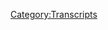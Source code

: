 {{Transcript
    | title         = [[101: January 11, 2016]]
    | caption       = [https://knowledgefight.libsyn.com/knowledge-fight-jan-11-2016 Listen to this episode on Libsyn]
    | episodeNumber = [[101: January 11, 2016|101]]
    | length        = 01:11:35
}}

{{MessageBox
    | header     = Warning: Bot Generated Content
    | text       = This transcript was automatically generated by transcription software and likely contains many mistakes and misattributions. Please check the audio for definitive quotes, attribution, and context.
    | image      = N3yvass4myg91.webp
    | imagewidth = 50px
    | id         = warning
}}

{{TranscriptBlock
    | name      = Unknown Speaker
    | timestamp = 00:00:00.000
    | text      = Andy in Kansas, you're on the air, thanks for holding.
}}

{{TranscriptBlock
    | name      = Unknown Speaker
    | timestamp = 00:00:04.400
    | text      = Hello Alex, I'm a first time caller, I'm a huge fan, I love your work.
}}

{{TranscriptBlock
    | name      = Unknown Speaker
    | timestamp = 00:00:07.500
    | text      = I love you.
}}

{{TranscriptBlock
    | name      = Unknown Speaker
    | timestamp = 00:00:08.000
    | text      = Hey everybody, welcome back to Knowledge Fight, I'm Dan.
}}

{{TranscriptBlock
    | name      = Unknown Speaker
    | timestamp = 00:00:10.199
    | text      = I'm Jordan!
}}

{{TranscriptBlock
    | name      = Unknown Speaker
    | timestamp = 00:00:10.699
    | text      = We are a couple dudes who like to sit around, drink novelty beverages, and talk a little bit about Alex Jones.
}}

{{TranscriptBlock
    | name      = Unknown Speaker
    | timestamp = 00:00:15.400
    | text      = Indeed, that is what we do, Dan.
}}

{{TranscriptBlock
    | name      = Unknown Speaker
    | timestamp = 00:00:17.199
    | text      = Indeed.
}}

{{TranscriptBlock
    | name      = Unknown Speaker
    | timestamp = 00:00:18.000
    | text      = We do it every time.
}}

{{TranscriptBlock
    | name      = Unknown Speaker
    | timestamp = 00:00:19.199
    | text      = Oh, pretty much every time, that's what we do.
}}

{{TranscriptBlock
    | name      = Unknown Speaker
    | timestamp = 00:00:21.199
    | text      = Oh, that's true, we don't do it every time.
}}

{{TranscriptBlock
    | name      = Unknown Speaker
    | timestamp = 00:00:22.500
    | text      = We've done it differently.
}}

{{TranscriptBlock
    | name      = Unknown Speaker
    | timestamp = 00:00:23.699
    | text      = Rip it.
}}

{{TranscriptBlock
    | name      = Unknown Speaker
    | timestamp = 00:00:24.199
    | text      = A few times.
}}

{{TranscriptBlock
    | name      = Unknown Speaker
    | timestamp = 00:00:25.199
    | text      = Rip it!
}}

{{TranscriptBlock
    | name      = Unknown Speaker
    | timestamp = 00:00:25.699
    | text      = We're just gonna talk over each other this whole time.
}}

{{TranscriptBlock
    | name      = Unknown Speaker
    | timestamp = 00:00:27.500
    | text      = Might have a terrible rhythm for the day.
}}

{{TranscriptBlock
    | name      = Unknown Speaker
    | timestamp = 00:00:29.399
    | text      = Jordan, today we're drinking Rip It, and I told you before the show there's a reason.
}}

{{TranscriptBlock
    | name      = Unknown Speaker
    | timestamp = 00:00:33.200
    | text      = Yes! Yeah, yeah, yeah.
}}

{{TranscriptBlock
    | name      = Unknown Speaker
    | timestamp = 00:00:34.000
    | text      = You, as a goof, and maybe to attack me, got me a patriotic themed...
}}

{{TranscriptBlock
    | name      = Unknown Speaker
    | timestamp = 00:00:39.200
    | text      = You are so, so defensive.
}}

{{TranscriptBlock
    | name      = Unknown Speaker
    | timestamp = 00:00:40.799
    | text      = Already off to a defensive start.
}}

{{TranscriptBlock
    | name      = Unknown Speaker
    | timestamp = 00:00:42.799
    | text      = You got me a patriotic themed can of Rip It one time.
}}

{{TranscriptBlock
    | name      = Unknown Speaker
    | timestamp = 00:00:46.299
    | text      = Yes!
}}

{{TranscriptBlock
    | name      = Unknown Speaker
    | timestamp = 00:00:46.799
    | text      = And I went to the store, and I was looking for a novelty beverage for us to drink earlier.
}}

{{TranscriptBlock
    | name      = Unknown Speaker
    | timestamp = 00:00:50.600
    | text      = Right.
}}

{{TranscriptBlock
    | name      = Unknown Speaker
    | timestamp = 00:00:51.100
    | text      = And I came upon...
}}

{{TranscriptBlock
    | name      = Unknown Speaker
    | timestamp = 00:00:51.799
    | text      = Probably patriotically.
}}

{{TranscriptBlock
    | name      = Unknown Speaker
    | timestamp = 00:00:52.799
    | text      = I came upon the cans of Rip It energy drink, and I'd never really looked at them.
}}

{{TranscriptBlock
    | name      = Unknown Speaker
    | timestamp = 00:00:56.799
    | text      = Almost all of them have sexual names.
}}

{{TranscriptBlock
    | name      = Unknown Speaker
    | timestamp = 00:00:59.799
    | text      = Really?
}}

{{TranscriptBlock
    | name      = Unknown Speaker
    | timestamp = 00:01:00.799
    | text      = Yeah, so this one is three-way.
}}

{{TranscriptBlock
    | name      = Unknown Speaker
    | timestamp = 00:01:02.600
    | text      = Okay.
}}

{{TranscriptBlock
    | name      = Unknown Speaker
    | timestamp = 00:01:03.100
    | text      = There's a bunch of, like, really suggestive-y, like, pervy energy drink names.
}}

{{TranscriptBlock
    | name      = Unknown Speaker
    | timestamp = 00:01:08.099
    | text      = I did not know that.
}}

{{TranscriptBlock
    | name      = Unknown Speaker
    | timestamp = 00:01:09.099
    | text      = I was like, we gotta celebrate that.
}}

{{TranscriptBlock
    | name      = Unknown Speaker
    | timestamp = 00:01:10.299
    | text      = Alright.
}}

{{TranscriptBlock
    | name      = Unknown Speaker
    | timestamp = 00:01:10.799
    | text      = We gotta give that a thumbs up.
}}

{{TranscriptBlock
    | name      = Unknown Speaker
    | timestamp = 00:01:11.799
    | text      = We gotta rip it.
}}

{{TranscriptBlock
    | name      = Unknown Speaker
    | timestamp = 00:01:12.299
    | text      = Yeah, indeed.
}}

{{TranscriptBlock
    | name      = Unknown Speaker
    | timestamp = 00:01:13.099
    | text      = Speaking of something else, we gotta rip.
}}

{{TranscriptBlock
    | name      = Unknown Speaker
    | timestamp = 00:01:15.599
    | text      = You just, also, you just rattle off the name of a modern Poe story.
}}

{{TranscriptBlock
    | name      = Unknown Speaker
    | timestamp = 00:01:19.599
    | text      = When I came upon a bottle of Rip It.
}}

{{TranscriptBlock
    | name      = Unknown Speaker
    | timestamp = 00:01:21.799
    | text      = Indeed.
}}

{{TranscriptBlock
    | name      = Unknown Speaker
    | timestamp = 00:01:22.299
    | text      = I am a modern day poet.
}}

{{TranscriptBlock
    | name      = Unknown Speaker
    | timestamp = 00:01:25.000
    | text      = Uh-huh.
}}

{{TranscriptBlock
    | name      = Unknown Speaker
    | timestamp = 00:01:26.000
    | text      = Uh, so, uh, before we get going at the show, we gotta give a couple shout-outs to a couple
}}

{{TranscriptBlock
    | name      = Unknown Speaker
    | timestamp = 00:01:30.000
    | text      = new policy wonks.
}}

{{TranscriptBlock
    | name      = Unknown Speaker
    | timestamp = 00:01:31.000
    | text      = What?
}}

{{TranscriptBlock
    | name      = Unknown Speaker
    | timestamp = 00:01:31.500
    | text      = Uh, we got a couple of new donations, like, to give a shout-out to, what's up, Jim?
}}

{{TranscriptBlock
    | name      = Unknown Speaker
    | timestamp = 00:01:36.500
    | text      = I'm a policy wonk.
}}

{{TranscriptBlock
    | name      = Unknown Speaker
    | timestamp = 00:01:37.500
    | text      = Thank you for joining up with the team.
}}

{{TranscriptBlock
    | name      = Unknown Speaker
    | timestamp = 00:01:39.000
    | text      = Jim, welcome aboard.
}}

{{TranscriptBlock
    | name      = Unknown Speaker
    | timestamp = 00:01:40.500
    | text      = Jimmy.
}}

{{TranscriptBlock
    | name      = Unknown Speaker
    | timestamp = 00:01:41.500
    | text      = Uh, also...
}}

{{TranscriptBlock
    | name      = Unknown Speaker
    | timestamp = 00:01:43.500
    | text      = I like to, I like to turn...
}}

{{TranscriptBlock
    | name      = Unknown Speaker
    | timestamp = 00:01:44.500
    | text      = Jimmy James.
}}

{{TranscriptBlock
    | name      = Unknown Speaker
    | timestamp = 00:01:45.500
    | text      = I like to call Jims Jimmy.
}}

{{TranscriptBlock
    | name      = Unknown Speaker
    | timestamp = 00:01:46.500
    | text      = Macho He-Man Donkey Wrestler.
}}

{{TranscriptBlock
    | name      = Unknown Speaker
    | timestamp = 00:01:48.500
    | text      = T, uh, Tim becomes Timmy.
}}

{{TranscriptBlock
    | name      = Unknown Speaker
    | timestamp = 00:01:50.500
    | text      = Any of those, like, uh, any name that can have...
}}

{{TranscriptBlock
    | name      = Unknown Speaker
    | timestamp = 00:01:53.500
    | text      = That can be extended will be extended.
}}

{{TranscriptBlock
    | name      = Unknown Speaker
    | timestamp = 00:01:55.000
    | text      = The problem is the next one's not gonna work.
}}

{{TranscriptBlock
    | name      = Unknown Speaker
    | timestamp = 00:01:57.000
    | text      = Okay.
}}

{{TranscriptBlock
    | name      = Unknown Speaker
    | timestamp = 00:01:57.500
    | text      = And you'll see why.
}}

{{TranscriptBlock
    | name      = Unknown Speaker
    | timestamp = 00:01:58.000
    | text      = All right.
}}

{{TranscriptBlock
    | name      = Unknown Speaker
    | timestamp = 00:01:58.500
    | text      = Let's give a shout-out to our other new policy wonk.
}}

{{TranscriptBlock
    | name      = Unknown Speaker
    | timestamp = 00:02:00.000
    | text      = What's going on out there, Chris?
}}

{{TranscriptBlock
    | name      = Unknown Speaker
    | timestamp = 00:02:01.500
    | text      = I'm a policy wonk.
}}

{{TranscriptBlock
    | name      = Unknown Speaker
    | timestamp = 00:02:03.000
    | text      = Hey, Chrissy!
}}

{{TranscriptBlock
    | name      = Unknown Speaker
    | timestamp = 00:02:04.000
    | text      = How you doing?
}}

{{TranscriptBlock
    | name      = Unknown Speaker
    | timestamp = 00:02:05.000
    | text      = Doesn't work nearly as well.
}}

{{TranscriptBlock
    | name      = Unknown Speaker
    | timestamp = 00:02:06.500
    | text      = Doesn't work nearly as well.
}}

{{TranscriptBlock
    | name      = Unknown Speaker
    | timestamp = 00:02:07.500
    | text      = Um, so...
}}

{{TranscriptBlock
    | name      = Unknown Speaker
    | timestamp = 00:02:08.500
    | text      = Thank you very much for joining up, Chris.
}}

{{TranscriptBlock
    | name      = Unknown Speaker
    | timestamp = 00:02:10.000
    | text      = Yes.
}}

{{TranscriptBlock
    | name      = Unknown Speaker
    | timestamp = 00:02:10.500
    | text      = If you'd like to become...
}}

{{TranscriptBlock
    | name      = Unknown Speaker
    | timestamp = 00:02:11.000
    | text      = Welcome to the ranks of the policy wonk.
}}

{{TranscriptBlock
    | name      = Unknown Speaker
    | timestamp = 00:02:12.500
    | text      = Indeed.
}}

{{TranscriptBlock
    | name      = Unknown Speaker
    | timestamp = 00:02:13.500
    | text      = If you'd like to become one yourself, you may go to our website, knowledgefight.com,
}}

{{TranscriptBlock
    | name      = Unknown Speaker
    | timestamp = 00:02:17.000
    | text      = click support the show, and, uh, then you can become a policy wonk.
}}

{{TranscriptBlock
    | name      = Unknown Speaker
    | timestamp = 00:02:20.500
    | text      = It's basically that simple.
}}

{{TranscriptBlock
    | name      = Unknown Speaker
    | timestamp = 00:02:21.500
    | text      = Uh, anyway...
}}

{{TranscriptBlock
    | name      = Unknown Speaker
    | timestamp = 00:02:22.500
    | text      = It happens really quickly.
}}

{{TranscriptBlock
    | name      = Unknown Speaker
    | timestamp = 00:02:24.000
    | text      = Like, there isn't a long...
}}

{{TranscriptBlock
    | name      = Unknown Speaker
    | timestamp = 00:02:25.000
    | text      = Instantaneous.
}}

{{TranscriptBlock
    | name      = Unknown Speaker
    | timestamp = 00:02:26.000
    | text      = There isn't a long form you need to fill out.
}}

{{TranscriptBlock
    | name      = Unknown Speaker
    | timestamp = 00:02:27.000
    | text      = Nope.
}}

{{TranscriptBlock
    | name      = Unknown Speaker
    | timestamp = 00:02:28.000
    | text      = You don't need to mail anything.
}}

{{TranscriptBlock
    | name      = Unknown Speaker
    | timestamp = 00:02:29.000
    | text      = There's no delivery.
}}

{{TranscriptBlock
    | name      = Unknown Speaker
    | timestamp = 00:02:30.000
    | text      = No rebates are involved.
}}

{{TranscriptBlock
    | name      = Unknown Speaker
    | timestamp = 00:02:32.000
    | text      = Nope.
}}

{{TranscriptBlock
    | name      = Unknown Speaker
    | timestamp = 00:02:33.000
    | text      = No CODs.
}}

{{TranscriptBlock
    | name      = Unknown Speaker
    | timestamp = 00:02:34.000
    | text      = No, uh...
}}

{{TranscriptBlock
    | name      = Unknown Speaker
    | timestamp = 00:02:35.000
    | text      = Nope.
}}

{{TranscriptBlock
    | name      = Unknown Speaker
    | timestamp = 00:02:36.000
    | text      = Nope.
}}

{{TranscriptBlock
    | name      = Unknown Speaker
    | timestamp = 00:02:37.000
    | text      = No return envelopes.
}}

{{TranscriptBlock
    | name      = Unknown Speaker
    | timestamp = 00:02:38.000
    | text      = Uh-uh.
}}

{{TranscriptBlock
    | name      = Unknown Speaker
    | timestamp = 00:02:39.000
    | text      = Nothing.
}}

{{TranscriptBlock
    | name      = Unknown Speaker
    | timestamp = 00:02:40.000
    | text      = Uh-uh.
}}

{{TranscriptBlock
    | name      = Unknown Speaker
    | timestamp = 00:02:41.000
    | text      = It's just, like, boom, like that.
}}

{{TranscriptBlock
    | name      = Unknown Speaker
    | timestamp = 00:02:42.000
    | text      = You're a policy wonk.
}}

{{TranscriptBlock
    | name      = Unknown Speaker
    | timestamp = 00:02:43.000
    | text      = FedEx will follow you around for a week.
}}

{{TranscriptBlock
    | name      = Unknown Speaker
    | timestamp = 00:02:44.000
    | text      = Sure.
}}

{{TranscriptBlock
    | name      = Unknown Speaker
    | timestamp = 00:02:45.000
    | text      = It's a very strange arrangement we have.
}}

{{TranscriptBlock
    | name      = Unknown Speaker
    | timestamp = 00:02:46.000
    | text      = It's in the fine print.
}}

{{TranscriptBlock
    | name      = Unknown Speaker
    | timestamp = 00:02:47.000
    | text      = It's legal.
}}

{{TranscriptBlock
    | name      = Unknown Speaker
    | timestamp = 00:02:48.000
    | text      = Yep.
}}

{{TranscriptBlock
    | name      = Unknown Speaker
    | timestamp = 00:02:49.000
    | text      = If you get out of line, they will pick you up and send you back to us.
}}

{{TranscriptBlock
    | name      = Unknown Speaker
    | timestamp = 00:02:51.000
    | text      = It's a very weird thing.
}}

{{TranscriptBlock
    | name      = Unknown Speaker
    | timestamp = 00:02:52.000
    | text      = Speaking of out of line...
}}

{{TranscriptBlock
    | name      = Unknown Speaker
    | timestamp = 00:02:53.000
    | text      = I'd like you to check out today's out of context clip.
}}

{{TranscriptBlock
    | name      = Unknown Speaker
    | timestamp = 00:02:57.000
    | text      = And I don't know anything about Alex Jones.
}}

{{TranscriptBlock
    | name      = Unknown Speaker
    | timestamp = 00:02:59.000
    | text      = Nico, as producer, I know I ask you to help me when I get off track.
}}

{{TranscriptBlock
    | name      = Unknown Speaker
    | timestamp = 00:03:04.000
    | text      = Because there really is no program director here.
}}

{{TranscriptBlock
    | name      = Unknown Speaker
    | timestamp = 00:03:06.000
    | text      = It's me.
}}

{{TranscriptBlock
    | name      = Unknown Speaker
    | timestamp = 00:03:07.000
    | text      = But...
}}

{{TranscriptBlock
    | name      = Unknown Speaker
    | timestamp = 00:03:09.000
    | text      = I am out of control.
}}

{{TranscriptBlock
    | name      = Unknown Speaker
    | timestamp = 00:03:10.000
    | text      = I'm a...
}}

{{TranscriptBlock
    | name      = Unknown Speaker
    | timestamp = 00:03:11.000
    | text      = Yeah.
}}

{{TranscriptBlock
    | name      = Unknown Speaker
    | timestamp = 00:03:12.000
    | text      = That is an off-air conversation.
}}

{{TranscriptBlock
    | name      = Unknown Speaker
    | timestamp = 00:03:16.000
    | text      = I'm out of control.
}}

{{TranscriptBlock
    | name      = Unknown Speaker
    | timestamp = 00:03:18.000
    | text      = Hey, I ask you to help me out, because I should hire people to do a good job.
}}

{{TranscriptBlock
    | name      = Unknown Speaker
    | timestamp = 00:03:25.000
    | text      = Hey, Nico, I don't know what I'm doing.
}}

{{TranscriptBlock
    | name      = Unknown Speaker
    | timestamp = 00:03:27.000
    | text      = But it's me, and I...
}}

{{TranscriptBlock
    | name      = Unknown Speaker
    | timestamp = 00:03:29.000
    | text      = I am a fraud.
}}

{{TranscriptBlock
    | name      = Unknown Speaker
    | timestamp = 00:03:31.000
    | text      = No, I don't know what I'm doing on a day.
}}

{{TranscriptBlock
    | name      = Unknown Speaker
    | timestamp = 00:03:33.000
    | text      = Oh, are we still on air?
}}

{{TranscriptBlock
    | name      = Unknown Speaker
    | timestamp = 00:03:35.000
    | text      = Oh, shit.
}}

{{TranscriptBlock
    | name      = Unknown Speaker
    | timestamp = 00:03:36.000
    | text      = Oh, boy.
}}

{{TranscriptBlock
    | name      = Unknown Speaker
    | timestamp = 00:03:37.000
    | text      = So today's episode, Jordan, we're going to be going over the January 11th, 2016 episode.
}}

{{TranscriptBlock
    | name      = Unknown Speaker
    | timestamp = 00:03:42.000
    | text      = Oh, we're back in the past!
}}

{{TranscriptBlock
    | name      = Unknown Speaker
    | timestamp = 00:03:44.000
    | text      = We are.
}}

{{TranscriptBlock
    | name      = Unknown Speaker
    | timestamp = 00:03:45.000
    | text      = And thank goodness.
}}

{{TranscriptBlock
    | name      = Unknown Speaker
    | timestamp = 00:03:46.000
    | text      = Thank God, yeah.
}}

{{TranscriptBlock
    | name      = Unknown Speaker
    | timestamp = 00:03:47.000
    | text      = Now, when we go back to January 11th, the last one in the past we did ended on January 7th.
}}

{{TranscriptBlock
    | name      = Unknown Speaker
    | timestamp = 00:03:53.000
    | text      = Indeed.
}}

{{TranscriptBlock
    | name      = Unknown Speaker
    | timestamp = 00:03:54.000
    | text      = He had a couple days where David Knight hosted.
}}

{{TranscriptBlock
    | name      = Unknown Speaker
    | timestamp = 00:03:55.000
    | text      = Right.
}}

{{TranscriptBlock
    | name      = Unknown Speaker
    | timestamp = 00:03:56.000
    | text      = So you can skip over those.
}}

{{TranscriptBlock
    | name      = Unknown Speaker
    | timestamp = 00:03:57.000
    | text      = And we get to the 11th, and the world is reeling on January 11th, because right before that,
}}

{{TranscriptBlock
    | name      = Unknown Speaker
    | timestamp = 00:04:03.000
    | text      = I believe on the 10th, David Bowie had passed away.
}}

{{TranscriptBlock
    | name      = Unknown Speaker
    | timestamp = 00:04:06.000
    | text      = Oh.
}}

{{TranscriptBlock
    | name      = Unknown Speaker
    | timestamp = 00:04:07.000
    | text      = And the world is in mourning.
}}

{{TranscriptBlock
    | name      = Unknown Speaker
    | timestamp = 00:04:08.000
    | text      = And Alex Jones, at the beginning of his show, decides...
}}

{{TranscriptBlock
    | name      = Unknown Speaker
    | timestamp = 00:04:11.000
    | text      = Oh, God, no.
}}

{{TranscriptBlock
    | name      = Unknown Speaker
    | timestamp = 00:04:12.000
    | text      = Don't talk about David Bowie.
}}

{{TranscriptBlock
    | name      = Unknown Speaker
    | timestamp = 00:04:13.000
    | text      = Decides to eulogize David Bowie.
}}

{{TranscriptBlock
    | name      = Unknown Speaker
    | timestamp = 00:04:15.000
    | text      = Oh, I don't want Alex Jones eulogizing David Bowie.
}}

{{TranscriptBlock
    | name      = Unknown Speaker
    | timestamp = 00:04:18.000
    | text      = It's very weird.
}}

{{TranscriptBlock
    | name      = Unknown Speaker
    | timestamp = 00:04:19.000
    | text      = It's not as bad as you might expect.
}}

{{TranscriptBlock
    | name      = Unknown Speaker
    | timestamp = 00:04:21.000
    | text      = But it's very weird.
}}

{{TranscriptBlock
    | name      = Unknown Speaker
    | timestamp = 00:04:23.000
    | text      = All right.
}}

{{TranscriptBlock
    | name      = Unknown Speaker
    | timestamp = 00:04:24.000
    | text      = So there goes David Bowie making the jump into hyperspace.
}}

{{TranscriptBlock
    | name      = Unknown Speaker
    | timestamp = 00:04:27.000
    | text      = Didn't agree with a lot of his politics, but definitely a very, very talented artist.
}}

{{TranscriptBlock
    | name      = Unknown Speaker
    | timestamp = 00:04:31.000
    | text      = And I tell you, you can't get a more English or Welsh name than his real name.
}}

{{TranscriptBlock
    | name      = Unknown Speaker
    | timestamp = 00:04:42.000
    | text      = We're sorry to see him go.
}}

{{TranscriptBlock
    | name      = Unknown Speaker
    | timestamp = 00:04:46.000
    | text      = Condolences to his family.
}}

{{TranscriptBlock
    | name      = Unknown Speaker
    | timestamp = 00:04:48.000
    | text      = Some good lyrics.
}}

{{TranscriptBlock
    | name      = Unknown Speaker
    | timestamp = 00:04:49.000
    | text      = We just want to talk about...
}}

{{TranscriptBlock
    | name      = Unknown Speaker
    | timestamp = 00:04:50.000
    | text      = His real name was David Jones.
}}

{{TranscriptBlock
    | name      = Unknown Speaker
    | timestamp = 00:04:53.000
    | text      = That's why the old British Navy called the bottom of the ocean Davey Jones's Locker,
}}

{{TranscriptBlock
    | name      = Unknown Speaker
    | timestamp = 00:05:00.000
    | text      = because so many David Joneses went to the bottom of the sea.
}}

{{TranscriptBlock
    | name      = Unknown Speaker
    | timestamp = 00:05:04.000
    | text      = That's the most common name, at least in olden times, in jolly old England, is David Jones.
}}

{{TranscriptBlock
    | name      = Unknown Speaker
    | timestamp = 00:05:09.000
    | text      = That's my dad's name.
}}

{{TranscriptBlock
    | name      = Unknown Speaker
    | timestamp = 00:05:11.000
    | text      = I wonder why my grandparents gave him the most common name there is.
}}

{{TranscriptBlock
    | name      = Unknown Speaker
    | timestamp = 00:05:15.000
    | text      = He just provided so much history to music.
}}

{{TranscriptBlock
    | name      = Unknown Speaker
    | timestamp = 00:05:17.000
    | text      = He changed things.
}}

{{TranscriptBlock
    | name      = Unknown Speaker
    | timestamp = 00:05:18.000
    | text      = But David Jones at age 69 is dead, and it's not my father.
}}

{{TranscriptBlock
    | name      = Unknown Speaker
    | timestamp = 00:05:22.000
    | text      = But I got up this morning with about 6.30, went in, turned on the computer, David Bowie's
}}

{{TranscriptBlock
    | name      = Unknown Speaker
    | timestamp = 00:05:28.000
    | text      = dad, real name David Jones.
}}

{{TranscriptBlock
    | name      = Unknown Speaker
    | timestamp = 00:05:29.000
    | text      = I knew his name was David Jones.
}}

{{TranscriptBlock
    | name      = Unknown Speaker
    | timestamp = 00:05:31.000
    | text      = But when you look at it in basically the same age as my dad, it gives you a jolt that, man,
}}

{{TranscriptBlock
    | name      = Unknown Speaker
    | timestamp = 00:05:37.000
    | text      = I want my dad to be around as long as he can be.
}}

{{TranscriptBlock
    | name      = Unknown Speaker
    | timestamp = 00:05:41.000
    | text      = That's my personal angle on the whole David Bowie situation.
}}

{{TranscriptBlock
    | name      = Unknown Speaker
    | timestamp = 00:05:45.000
    | text      = Great.
}}

{{TranscriptBlock
    | name      = Unknown Speaker
    | timestamp = 00:05:46.000
    | text      = That's your angle.
}}

{{TranscriptBlock
    | name      = Unknown Speaker
    | timestamp = 00:05:48.000
    | text      = That's your angle on the David Bowie situation.
}}

{{TranscriptBlock
    | name      = Unknown Speaker
    | timestamp = 00:05:54.000
    | text      = Like you said, there's no moment where he's like condolences or like he made a monumental
}}

{{TranscriptBlock
    | name      = Unknown Speaker
    | timestamp = 00:06:00.000
    | text      = impact on art and the world.
}}

{{TranscriptBlock
    | name      = Unknown Speaker
    | timestamp = 00:06:03.000
    | text      = The closest he comes to it is...
}}

{{TranscriptBlock
    | name      = Unknown Speaker
    | timestamp = 00:06:05.000
    | text      = Those are some good lyrics.
}}

{{TranscriptBlock
    | name      = Unknown Speaker
    | timestamp = 00:06:06.000
    | text      = My take on the whole David Bowie situation is, I don't want my dad to die.
}}

{{TranscriptBlock
    | name      = Unknown Speaker
    | timestamp = 00:06:13.000
    | text      = I experienced one of the biggest celebrities of the last 50 years who happen to have the
}}

{{TranscriptBlock
    | name      = Unknown Speaker
    | timestamp = 00:06:19.000
    | text      = same name as my dad die, and the only thing I can think about is, hope my dad doesn't
}}

{{TranscriptBlock
    | name      = Unknown Speaker
    | timestamp = 00:06:24.000
    | text      = die.
}}

{{TranscriptBlock
    | name      = Unknown Speaker
    | timestamp = 00:06:25.000
    | text      = To all of the millions of people who have been affected by his music, which he has changed
}}

{{TranscriptBlock
    | name      = Unknown Speaker
    | timestamp = 00:06:30.000
    | text      = genres multiple times, he has extended rights for people who generally didn't have them
}}

{{TranscriptBlock
    | name      = Unknown Speaker
    | timestamp = 00:06:36.000
    | text      = as a very public trans representative icon there as well.
}}

{{TranscriptBlock
    | name      = Unknown Speaker
    | timestamp = 00:06:42.000
    | text      = He's done so many amazing things, more hit records than you could possibly imagine.
}}

{{TranscriptBlock
    | name      = Unknown Speaker
    | timestamp = 00:06:48.000
    | text      = But you know what?
}}

{{TranscriptBlock
    | name      = Unknown Speaker
    | timestamp = 00:06:49.000
    | text      = I just don't want my dad to die.
}}

{{TranscriptBlock
    | name      = Unknown Speaker
    | timestamp = 00:06:51.000
    | text      = Fair enough.
}}

{{TranscriptBlock
    | name      = Unknown Speaker
    | timestamp = 00:06:52.000
    | text      = Hey, and if you think that that was just a stray thought, he revisits the theme later
}}

{{TranscriptBlock
    | name      = Unknown Speaker
    | timestamp = 00:06:56.000
    | text      = in the show.
}}

{{TranscriptBlock
    | name      = Unknown Speaker
    | timestamp = 00:06:58.000
    | text      = And David Jones died yesterday, and I'm glad it wasn't my dad.
}}

{{TranscriptBlock
    | name      = Unknown Speaker
    | timestamp = 00:07:01.000
    | text      = It was David Bowie.
}}

{{TranscriptBlock
    | name      = Unknown Speaker
    | timestamp = 00:07:02.000
    | text      = People say, what are you talking about?
}}

{{TranscriptBlock
    | name      = Unknown Speaker
    | timestamp = 00:07:05.000
    | text      = That was his real name.
}}

{{TranscriptBlock
    | name      = Unknown Speaker
    | timestamp = 00:07:07.000
    | text      = Great.
}}

{{TranscriptBlock
    | name      = Unknown Speaker
    | timestamp = 00:07:08.000
    | text      = That doesn't matter.
}}

{{TranscriptBlock
    | name      = Unknown Speaker
    | timestamp = 00:07:09.000
    | text      = No.
}}

{{TranscriptBlock
    | name      = Unknown Speaker
    | timestamp = 00:07:10.000
    | text      = Why are you...
}}

{{TranscriptBlock
    | name      = Unknown Speaker
    | timestamp = 00:07:11.000
    | text      = How could you make David Bowie dying about...
}}

{{TranscriptBlock
    | name      = Unknown Speaker
    | timestamp = 00:07:14.000
    | text      = Oh, wait, no.
}}

{{TranscriptBlock
    | name      = Unknown Speaker
    | timestamp = 00:07:15.000
    | text      = Never mind.
}}

{{TranscriptBlock
    | name      = Unknown Speaker
    | timestamp = 00:07:16.000
    | text      = Of course.
}}

{{TranscriptBlock
    | name      = Unknown Speaker
    | timestamp = 00:07:17.000
    | text      = I was there whenever David Bowie died, and I think everybody made it about them.
}}

{{TranscriptBlock
    | name      = Unknown Speaker
    | timestamp = 00:07:20.000
    | text      = Holy shit.
}}

{{TranscriptBlock
    | name      = Unknown Speaker
    | timestamp = 00:07:21.000
    | text      = I wish...
}}

{{TranscriptBlock
    | name      = Unknown Speaker
    | timestamp = 00:07:22.000
    | text      = The first thing I thought was, I hope it wasn't Alex's dad.
}}

{{TranscriptBlock
    | name      = Unknown Speaker
    | timestamp = 00:07:24.000
    | text      = I know where I was when I got the news that David Jones, who might have been Alex Jones's
}}

{{TranscriptBlock
    | name      = Unknown Speaker
    | timestamp = 00:07:30.000
    | text      = dad, died.
}}

{{TranscriptBlock
    | name      = Unknown Speaker
    | timestamp = 00:07:31.000
    | text      = Oh, my God.
}}

{{TranscriptBlock
    | name      = Unknown Speaker
    | timestamp = 00:07:32.000
    | text      = It was everywhere.
}}

{{TranscriptBlock
    | name      = Unknown Speaker
    | timestamp = 00:07:33.000
    | text      = Isn't that...
}}

{{TranscriptBlock
    | name      = Unknown Speaker
    | timestamp = 00:07:34.000
    | text      = I mean, I'm glad that we can have this kind of fun buffoonery, because this episode's
}}

{{TranscriptBlock
    | name      = Unknown Speaker
    | timestamp = 00:07:38.600
    | text      = gonna go bad.
}}

{{TranscriptBlock
    | name      = Unknown Speaker
    | timestamp = 00:07:39.600
    | text      = God damn it, Dan.
}}

{{TranscriptBlock
    | name      = Unknown Speaker
    | timestamp = 00:07:40.600
    | text      = But I'm just glad that we can have these flickers of just him being an idiot amidst very deeply
}}

{{TranscriptBlock
    | name      = Unknown Speaker
    | timestamp = 00:07:46.800
    | text      = problematic things that happened on this episode.
}}

{{TranscriptBlock
    | name      = Unknown Speaker
    | timestamp = 00:07:49.839
    | text      = So like I said, we're back in 2016, because I'm trying to figure out the transition from
}}

{{TranscriptBlock
    | name      = Unknown Speaker
    | timestamp = 00:07:55.439
    | text      = accepting Trump around the middle of December 2015 to when does he go whole hog into...
}}

{{TranscriptBlock
    | name      = Unknown Speaker
    | timestamp = 00:08:03.000
    | text      = Renaissance 2.0 Americano returns from the dead.
}}

{{TranscriptBlock
    | name      = Unknown Speaker
    | timestamp = 00:08:06.959
    | text      = Yep.
}}

{{TranscriptBlock
    | name      = Unknown Speaker
    | timestamp = 00:08:07.959
    | text      = And I believe that...
}}

{{TranscriptBlock
    | name      = Unknown Speaker
    | timestamp = 00:08:08.959
    | text      = Coming for you, not white people.
}}

{{TranscriptBlock
    | name      = Unknown Speaker
    | timestamp = 00:08:10.920
    | text      = I believe it happens on January 11th.
}}

{{TranscriptBlock
    | name      = Unknown Speaker
    | timestamp = 00:08:13.279
    | text      = Okay.
}}

{{TranscriptBlock
    | name      = Unknown Speaker
    | timestamp = 00:08:14.279
    | text      = I think it took him two weeks.
}}

{{TranscriptBlock
    | name      = Unknown Speaker
    | timestamp = 00:08:16.000
    | text      = Quick.
}}

{{TranscriptBlock
    | name      = Unknown Speaker
    | timestamp = 00:08:17.000
    | text      = What?
}}

{{TranscriptBlock
    | name      = Unknown Speaker
    | timestamp = 00:08:18.000
    | text      = So that sounds long for our narrative transitions, right?
}}

{{TranscriptBlock
    | name      = Unknown Speaker
    | timestamp = 00:08:21.959
    | text      = It's true.
}}

{{TranscriptBlock
    | name      = Unknown Speaker
    | timestamp = 00:08:22.959
    | text      = He should have cooked that up in a weekend.
}}

{{TranscriptBlock
    | name      = Unknown Speaker
    | timestamp = 00:08:24.959
    | text      = Yeah.
}}

{{TranscriptBlock
    | name      = Unknown Speaker
    | timestamp = 00:08:25.959
    | text      = Yeah, I agree.
}}

{{TranscriptBlock
    | name      = Unknown Speaker
    | timestamp = 00:08:26.959
    | text      = You're gonna hear a couple things in this episode that I think are like, well, the jump
}}

{{TranscriptBlock
    | name      = Unknown Speaker
    | timestamp = 00:08:31.120
    | text      = has happened.
}}

{{TranscriptBlock
    | name      = Unknown Speaker
    | timestamp = 00:08:32.679
    | text      = And I think it makes it clear what the jump is, because Roger Stone is a guest on this
}}

{{TranscriptBlock
    | name      = Unknown Speaker
    | timestamp = 00:08:36.500
    | text      = episode again.
}}

{{TranscriptBlock
    | name      = Unknown Speaker
    | timestamp = 00:08:37.500
    | text      = And I think that Alex accidentally makes way too clear that all of it is just Roger Stone
}}

{{TranscriptBlock
    | name      = Unknown Speaker
    | timestamp = 00:08:43.960
    | text      = spitting in his ear.
}}

{{TranscriptBlock
    | name      = Unknown Speaker
    | timestamp = 00:08:46.600
    | text      = Worm tongue style.
}}

{{TranscriptBlock
    | name      = Unknown Speaker
    | timestamp = 00:08:47.919
    | text      = So on the 11th, today, that we're going over, on the 12th, two massive narratives begin.
}}

{{TranscriptBlock
    | name      = Unknown Speaker
    | timestamp = 00:08:55.559
    | text      = On the 12th, he has the guy who created Clinton Cash on.
}}

{{TranscriptBlock
    | name      = Unknown Speaker
    | timestamp = 00:08:59.759
    | text      = The guy who wrote that book.
}}

{{TranscriptBlock
    | name      = Unknown Speaker
    | timestamp = 00:09:00.759
    | text      = Oh, okay.
}}

{{TranscriptBlock
    | name      = Unknown Speaker
    | timestamp = 00:09:01.759
    | text      = I thought that was another cryptocurrency that we have at...
}}

{{TranscriptBlock
    | name      = Unknown Speaker
    | timestamp = 00:09:06.000
    | text      = It's like MaxCoin.
}}

{{TranscriptBlock
    | name      = Unknown Speaker
    | timestamp = 00:09:07.000
    | text      = Yeah, exactly.
}}

{{TranscriptBlock
    | name      = Unknown Speaker
    | timestamp = 00:09:08.000
    | text      = No, it's that book about the Clinton family's dirty deeds that were not done dirt cheap.
}}

{{TranscriptBlock
    | name      = Unknown Speaker
    | timestamp = 00:09:15.360
    | text      = And Von Scott, same name as my dad.
}}

{{TranscriptBlock
    | name      = Unknown Speaker
    | timestamp = 00:09:24.120
    | text      = So I hope he doesn't die.
}}

{{TranscriptBlock
    | name      = Unknown Speaker
    | timestamp = 00:09:28.519
    | text      = We have, he comes on and he talks about the Uranium One deal.
}}

{{TranscriptBlock
    | name      = Unknown Speaker
    | timestamp = 00:09:33.620
    | text      = And so that narrative gets introduced on January 12th.
}}

{{TranscriptBlock
    | name      = Unknown Speaker
    | timestamp = 00:09:36.720
    | text      = Right.
}}

{{TranscriptBlock
    | name      = Unknown Speaker
    | timestamp = 00:09:37.720
    | text      = Now, let's see what...
}}

{{TranscriptBlock
    | name      = Unknown Speaker
    | timestamp = 00:09:38.720
    | text      = I'm glad that it stayed right where it belonged in the past, because there's really nothing
}}

{{TranscriptBlock
    | name      = Unknown Speaker
    | timestamp = 00:09:43.720
    | text      = to do with it.
}}

{{TranscriptBlock
    | name      = Unknown Speaker
    | timestamp = 00:09:44.720
    | text      = I'm sure that there's no way that they've run with that narrative for...
}}

{{TranscriptBlock
    | name      = Unknown Speaker
    | timestamp = 00:09:48.720
    | text      = What time is it?
}}

{{TranscriptBlock
    | name      = Unknown Speaker
    | timestamp = 00:09:49.720
    | text      = Oh boy.
}}

{{TranscriptBlock
    | name      = Unknown Speaker
    | timestamp = 00:09:51.240
    | text      = So here's the narrative that gets launched on January 11th.
}}

{{TranscriptBlock
    | name      = Unknown Speaker
    | timestamp = 00:09:54.159
    | text      = I want to get into all the huge news here in a moment, but here's MIT Technology Review.
}}

{{TranscriptBlock
    | name      = Unknown Speaker
    | timestamp = 00:10:02.480
    | text      = This is propaganda.
}}

{{TranscriptBlock
    | name      = Unknown Speaker
    | timestamp = 00:10:04.960
    | text      = I have seen similar articles from MIT and from BBC and from other prestigious publications
}}

{{TranscriptBlock
    | name      = Unknown Speaker
    | timestamp = 00:10:16.000
    | text      = for 20 years, since I became a news hound and began reading up to 10 newspapers a day.
}}

{{TranscriptBlock
    | name      = Unknown Speaker
    | timestamp = 00:10:22.639
    | text      = Back at that time.
}}

{{TranscriptBlock
    | name      = Unknown Speaker
    | timestamp = 00:10:23.639
    | text      = Now it's even more than I scheme.
}}

{{TranscriptBlock
    | name      = Unknown Speaker
    | timestamp = 00:10:25.639
    | text      = The instant I saw this headline, I didn't know what it was, but I didn't just believe
}}

{{TranscriptBlock
    | name      = Unknown Speaker
    | timestamp = 00:10:29.600
    | text      = myself.
}}

{{TranscriptBlock
    | name      = Unknown Speaker
    | timestamp = 00:10:30.600
    | text      = I read the article this morning.
}}

{{TranscriptBlock
    | name      = Unknown Speaker
    | timestamp = 00:10:31.600
    | text      = You have to brag about reading newspapers.
}}

{{TranscriptBlock
    | name      = Unknown Speaker
    | timestamp = 00:10:32.600
    | text      = You're not reading newspapers.
}}

{{TranscriptBlock
    | name      = Unknown Speaker
    | timestamp = 00:10:33.600
    | text      = You would have heard this on the show.
}}

{{TranscriptBlock
    | name      = Unknown Speaker
    | timestamp = 00:10:34.600
    | text      = If you've just been listening a year, probably 50 times.
}}

{{TranscriptBlock
    | name      = Unknown Speaker
    | timestamp = 00:10:37.679
    | text      = If you've been listening 10 years, you've probably heard it thousands of times.
}}

{{TranscriptBlock
    | name      = Unknown Speaker
    | timestamp = 00:10:41.399
    | text      = Yep.
}}

{{TranscriptBlock
    | name      = Unknown Speaker
    | timestamp = 00:10:42.399
    | text      = Agreed.
}}

{{TranscriptBlock
    | name      = Unknown Speaker
    | timestamp = 00:10:43.399
    | text      = So they should talk about it even more.
}}

{{TranscriptBlock
    | name      = Unknown Speaker
    | timestamp = 00:10:47.080
    | text      = All the rest of what we look at is window dressing.
}}

{{TranscriptBlock
    | name      = Unknown Speaker
    | timestamp = 00:10:50.120
    | text      = You've got nothing!
}}

{{TranscriptBlock
    | name      = Unknown Speaker
    | timestamp = 00:10:53.000
    | text      = Human animal chimeras are cascading on US research farms.
}}

{{TranscriptBlock
    | name      = Unknown Speaker
    | timestamp = 00:11:00.320
    | text      = So that article that he cites the headline of all the time came out on January 10th.
}}

{{TranscriptBlock
    | name      = Unknown Speaker
    | timestamp = 00:11:07.679
    | text      = So he now has a headline to read that verifies all of this stuff he's been yelling about
}}

{{TranscriptBlock
    | name      = Unknown Speaker
    | timestamp = 00:11:12.600
    | text      = for a while.
}}

{{TranscriptBlock
    | name      = Unknown Speaker
    | timestamp = 00:11:14.240
    | text      = And he claims that he comes across hundreds of articles about this.
}}

{{TranscriptBlock
    | name      = Unknown Speaker
    | timestamp = 00:11:17.799
    | text      = And that can't possibly be the case because he only references this article ever.
}}

{{TranscriptBlock
    | name      = Unknown Speaker
    | timestamp = 00:11:22.679
    | text      = Right.
}}

{{TranscriptBlock
    | name      = Unknown Speaker
    | timestamp = 00:11:23.679
    | text      = Well, didn't you know that it happened on the day, like what was it, January 10th?
}}

{{TranscriptBlock
    | name      = Unknown Speaker
    | timestamp = 00:11:28.519
    | text      = Did you know that was inaugural?
}}

{{TranscriptBlock
    | name      = Unknown Speaker
    | timestamp = 00:11:30.600
    | text      = Every headline is the exact same headline day?
}}

{{TranscriptBlock
    | name      = Unknown Speaker
    | timestamp = 00:11:32.960
    | text      = I didn't know that.
}}

{{TranscriptBlock
    | name      = Unknown Speaker
    | timestamp = 00:11:33.960
    | text      = Yeah, yeah, yeah.
}}

{{TranscriptBlock
    | name      = Unknown Speaker
    | timestamp = 00:11:34.960
    | text      = Every newspaper in the world published that exact headline.
}}

{{TranscriptBlock
    | name      = Unknown Speaker
    | timestamp = 00:11:37.159
    | text      = We've got to stop it with these national days, National Pepperoni Pizza Day, National Every
}}

{{TranscriptBlock
    | name      = Unknown Speaker
    | timestamp = 00:11:42.840
    | text      = Headline Matches Day.
}}

{{TranscriptBlock
    | name      = Unknown Speaker
    | timestamp = 00:11:45.000
    | text      = That's the name of my dad.
}}

{{TranscriptBlock
    | name      = Unknown Speaker
    | timestamp = 00:11:46.000
    | text      = I don't want him to die.
}}

{{TranscriptBlock
    | name      = Unknown Speaker
    | timestamp = 00:11:47.000
    | text      = Oh, no.
}}

{{TranscriptBlock
    | name      = Unknown Speaker
    | timestamp = 00:11:48.000
    | text      = National Pepperoni Pizza Day.
}}

{{TranscriptBlock
    | name      = Unknown Speaker
    | timestamp = 00:11:51.519
    | text      = Let's finish up this clip.
}}

{{TranscriptBlock
    | name      = Unknown Speaker
    | timestamp = 00:11:54.679
    | text      = And then I knew what the next line would be.
}}

{{TranscriptBlock
    | name      = Unknown Speaker
    | timestamp = 00:11:56.960
    | text      = They're growing human tissue in cows and pigs.
}}

{{TranscriptBlock
    | name      = Unknown Speaker
    | timestamp = 00:12:02.940
    | text      = Just like they call baby's tissue or embryonic stem cells when they're seven months old being
}}

{{TranscriptBlock
    | name      = Unknown Speaker
    | timestamp = 00:12:08.480
    | text      = butchered live on a table and dissected, they take them out live and then hook them up to
}}

{{TranscriptBlock
    | name      = Unknown Speaker
    | timestamp = 00:12:13.480
    | text      = apparatus to keep them alive and then harvest them.
}}

{{TranscriptBlock
    | name      = Unknown Speaker
    | timestamp = 00:12:15.159
    | text      = That was the only time Facebook Live was justifiable.
}}

{{TranscriptBlock
    | name      = Unknown Speaker
    | timestamp = 00:12:17.159
    | text      = Told you that 20 years ago.
}}

{{TranscriptBlock
    | name      = Unknown Speaker
    | timestamp = 00:12:18.879
    | text      = Love that.
}}

{{TranscriptBlock
    | name      = Unknown Speaker
    | timestamp = 00:12:19.879
    | text      = Now it's mainstream news.
}}

{{TranscriptBlock
    | name      = Unknown Speaker
    | timestamp = 00:12:20.879
    | text      = Riveting.
}}

{{TranscriptBlock
    | name      = Unknown Speaker
    | timestamp = 00:12:21.879
    | text      = I've told you this thousands of times and I've seen this article, let's not exaggerate,
}}

{{TranscriptBlock
    | name      = Unknown Speaker
    | timestamp = 00:12:26.360
    | text      = a hundred plus times.
}}

{{TranscriptBlock
    | name      = Unknown Speaker
    | timestamp = 00:12:27.360
    | text      = Let's not exaggerate.
}}

{{TranscriptBlock
    | name      = Unknown Speaker
    | timestamp = 00:12:28.360
    | text      = It's always the same playbook.
}}

{{TranscriptBlock
    | name      = Unknown Speaker
    | timestamp = 00:12:30.360
    | text      = Oh, did you know some firms are starting to implant tissue inside cows, inside pigs.
}}

{{TranscriptBlock
    | name      = Unknown Speaker
    | timestamp = 00:12:38.399
    | text      = Ladies and gentlemen, they're not implanting tissue.
}}

{{TranscriptBlock
    | name      = Unknown Speaker
    | timestamp = 00:12:41.720
    | text      = They're growing humanoids up to 50 and 60 pounds inside cows and inside pigs.
}}

{{TranscriptBlock
    | name      = Unknown Speaker
    | timestamp = 00:12:48.519
    | text      = And I'm going to say something else right now.
}}

{{TranscriptBlock
    | name      = Unknown Speaker
    | timestamp = 00:12:50.799
    | text      = That's what we know was going on 30 years ago because when I learned about it 20 years
}}

{{TranscriptBlock
    | name      = Unknown Speaker
    | timestamp = 00:12:56.759
    | text      = ago, it was in research papers declassified 10 years before that.
}}

{{TranscriptBlock
    | name      = Unknown Speaker
    | timestamp = 00:13:02.360
    | text      = This is a math problem.
}}

{{TranscriptBlock
    | name      = Unknown Speaker
    | timestamp = 00:13:03.360
    | text      = I don't care to do.
}}

{{TranscriptBlock
    | name      = Unknown Speaker
    | timestamp = 00:13:04.360
    | text      = Yeah, that's.
}}

{{TranscriptBlock
    | name      = Unknown Speaker
    | timestamp = 00:13:05.360
    | text      = Now hold on.
}}

{{TranscriptBlock
    | name      = Unknown Speaker
    | timestamp = 00:13:06.360
    | text      = Now let's, uh, let's get into this.
}}

{{TranscriptBlock
    | name      = Unknown Speaker
    | timestamp = 00:13:08.519
    | text      = All right.
}}

{{TranscriptBlock
    | name      = Unknown Speaker
    | timestamp = 00:13:09.519
    | text      = So you're growing humanoids, right?
}}

{{TranscriptBlock
    | name      = Unknown Speaker
    | timestamp = 00:13:11.279
    | text      = Do you want them to look humanoid?
}}

{{TranscriptBlock
    | name      = Unknown Speaker
    | timestamp = 00:13:13.600
    | text      = He does say that it's humans without heads at some point.
}}

{{TranscriptBlock
    | name      = Unknown Speaker
    | timestamp = 00:13:17.039
    | text      = All right.
}}

{{TranscriptBlock
    | name      = Unknown Speaker
    | timestamp = 00:13:18.039
    | text      = But they don't want to have heads on them because it's too freaky to the researcher.
}}

{{TranscriptBlock
    | name      = Unknown Speaker
    | timestamp = 00:13:21.519
    | text      = Oh, you might give them a name and then you're fucked.
}}

{{TranscriptBlock
    | name      = Unknown Speaker
    | timestamp = 00:13:23.679
    | text      = Exactly.
}}

{{TranscriptBlock
    | name      = Unknown Speaker
    | timestamp = 00:13:24.679
    | text      = Yeah, yeah, yeah.
}}

{{TranscriptBlock
    | name      = Unknown Speaker
    | timestamp = 00:13:25.679
    | text      = I can't do that.
}}

{{TranscriptBlock
    | name      = Unknown Speaker
    | timestamp = 00:13:26.679
    | text      = It's terrible enough that they have those fish beings with human fear in their faces
}}

{{TranscriptBlock
    | name      = Unknown Speaker
    | timestamp = 00:13:28.799
    | text      = and what have you.
}}

{{TranscriptBlock
    | name      = Unknown Speaker
    | timestamp = 00:13:29.799
    | text      = Right, right, right.
}}

{{TranscriptBlock
    | name      = Unknown Speaker
    | timestamp = 00:13:30.799
    | text      = They're such a bummer.
}}

{{TranscriptBlock
    | name      = Unknown Speaker
    | timestamp = 00:13:31.799
    | text      = Had a Christmas party with them one year.
}}

{{TranscriptBlock
    | name      = Unknown Speaker
    | timestamp = 00:13:33.759
    | text      = Fucking terrible.
}}

{{TranscriptBlock
    | name      = Unknown Speaker
    | timestamp = 00:13:34.759
    | text      = Ridiculous.
}}

{{TranscriptBlock
    | name      = Unknown Speaker
    | timestamp = 00:13:35.759
    | text      = Um, so that felt up in the, nevermind.
}}

{{TranscriptBlock
    | name      = Unknown Speaker
    | timestamp = 00:13:38.879
    | text      = 50 to 60 pounds.
}}

{{TranscriptBlock
    | name      = Unknown Speaker
    | timestamp = 00:13:41.720
    | text      = All right.
}}

{{TranscriptBlock
    | name      = Unknown Speaker
    | timestamp = 00:13:42.720
    | text      = Yeah.
}}

{{TranscriptBlock
    | name      = Unknown Speaker
    | timestamp = 00:13:43.720
    | text      = What's the average human birth weight?
}}

{{TranscriptBlock
    | name      = Unknown Speaker
    | timestamp = 00:13:45.919
    | text      = About 10.
}}

{{TranscriptBlock
    | name      = Unknown Speaker
    | timestamp = 00:13:46.919
    | text      = I would say about nine or 10.
}}

{{TranscriptBlock
    | name      = Unknown Speaker
    | timestamp = 00:13:47.919
    | text      = Yeah.
}}

{{TranscriptBlock
    | name      = Unknown Speaker
    | timestamp = 00:13:48.919
    | text      = Yeah.
}}

{{TranscriptBlock
    | name      = Unknown Speaker
    | timestamp = 00:13:49.919
    | text      = So this would be like a three year old, even more than that.
}}

{{TranscriptBlock
    | name      = Unknown Speaker
    | timestamp = 00:13:53.960
    | text      = This would be a large headless humanoid.
}}

{{TranscriptBlock
    | name      = Unknown Speaker
    | timestamp = 00:13:55.759
    | text      = Yeah, exactly.
}}

{{TranscriptBlock
    | name      = Unknown Speaker
    | timestamp = 00:13:57.320
    | text      = What kind of gestational period would you have to have in order to get something to
}}

{{TranscriptBlock
    | name      = Unknown Speaker
    | timestamp = 00:14:00.919
    | text      = 50 pounds?
}}

{{TranscriptBlock
    | name      = Unknown Speaker
    | timestamp = 00:14:01.919
    | text      = Also, why?
}}

{{TranscriptBlock
    | name      = Unknown Speaker
    | timestamp = 00:14:02.919
    | text      = Right.
}}

{{TranscriptBlock
    | name      = Unknown Speaker
    | timestamp = 00:14:03.919
    | text      = It's nonsense.
}}

{{TranscriptBlock
    | name      = Unknown Speaker
    | timestamp = 00:14:04.919
    | text      = But even if you read the article, that's not what it's about.
}}

{{TranscriptBlock
    | name      = Unknown Speaker
    | timestamp = 00:14:07.240
    | text      = None of these articles are about that.
}}

{{TranscriptBlock
    | name      = Unknown Speaker
    | timestamp = 00:14:09.559
    | text      = What could you posit other than like, if the scientists were just like, yeah, we want to
}}

{{TranscriptBlock
    | name      = Unknown Speaker
    | timestamp = 00:14:14.200
    | text      = see how big we could grow a person without a head and you guys wouldn't let us do it
}}

{{TranscriptBlock
    | name      = Unknown Speaker
    | timestamp = 00:14:18.039
    | text      = and Diane over there.
}}

{{TranscriptBlock
    | name      = Unknown Speaker
    | timestamp = 00:14:19.559
    | text      = So we picked a fucking cow.
}}

{{TranscriptBlock
    | name      = Unknown Speaker
    | timestamp = 00:14:20.679
    | text      = I don't know.
}}

{{TranscriptBlock
    | name      = Unknown Speaker
    | timestamp = 00:14:22.039
    | text      = That's the only legitimate reason for doing whatever it is he thinks.
}}

{{TranscriptBlock
    | name      = Unknown Speaker
    | timestamp = 00:14:25.320
    | text      = Well, see that, that goes to Alex's argument though, because his whole thing about the
}}

{{TranscriptBlock
    | name      = Unknown Speaker
    | timestamp = 00:14:28.879
    | text      = chimeras is they're not humans, they're not animals.
}}

{{TranscriptBlock
    | name      = Unknown Speaker
    | timestamp = 00:14:31.639
    | text      = They're the middle.
}}

{{TranscriptBlock
    | name      = Unknown Speaker
    | timestamp = 00:14:32.639
    | text      = So they have no rights.
}}

{{TranscriptBlock
    | name      = Unknown Speaker
    | timestamp = 00:14:33.639
    | text      = Right.
}}

{{TranscriptBlock
    | name      = Unknown Speaker
    | timestamp = 00:14:34.639
    | text      = Animals have rights.
}}

{{TranscriptBlock
    | name      = Unknown Speaker
    | timestamp = 00:14:35.639
    | text      = Human humans have rights.
}}

{{TranscriptBlock
    | name      = Unknown Speaker
    | timestamp = 00:14:36.639
    | text      = These guys don't.
}}

{{TranscriptBlock
    | name      = Unknown Speaker
    | timestamp = 00:14:37.639
    | text      = It's well, see, so you're actually being like, this is a good reason to do it because they
}}

{{TranscriptBlock
    | name      = Unknown Speaker
    | timestamp = 00:14:40.480
    | text      = don't have rights.
}}

{{TranscriptBlock
    | name      = Unknown Speaker
    | timestamp = 00:14:41.480
    | text      = It's a fair look.
}}

{{TranscriptBlock
    | name      = Unknown Speaker
    | timestamp = 00:14:42.480
    | text      = It's not.
}}

{{TranscriptBlock
    | name      = Unknown Speaker
    | timestamp = 00:14:43.480
    | text      = That's what you're doing.
}}

{{TranscriptBlock
    | name      = Unknown Speaker
    | timestamp = 00:14:44.480
    | text      = It's not what's going on though.
}}

{{TranscriptBlock
    | name      = Unknown Speaker
    | timestamp = 00:14:45.480
    | text      = If you can get that.
}}

{{TranscriptBlock
    | name      = Unknown Speaker
    | timestamp = 00:14:46.480
    | text      = We've got to be clear about that.
}}

{{TranscriptBlock
    | name      = Unknown Speaker
    | timestamp = 00:14:47.480
    | text      = If you can justify it in the budget, I'm all for growing headless humanoids and cows.
}}

{{TranscriptBlock
    | name      = Unknown Speaker
    | timestamp = 00:14:50.759
    | text      = Fair enough.
}}

{{TranscriptBlock
    | name      = Unknown Speaker
    | timestamp = 00:14:51.759
    | text      = You heard it here.
}}

{{TranscriptBlock
    | name      = Unknown Speaker
    | timestamp = 00:14:53.279
    | text      = The one podcast.
}}

{{TranscriptBlock
    | name      = Unknown Speaker
    | timestamp = 00:14:54.279
    | text      = Soft yes on white genocide.
}}

{{TranscriptBlock
    | name      = Unknown Speaker
    | timestamp = 00:14:56.720
    | text      = Yup.
}}

{{TranscriptBlock
    | name      = Unknown Speaker
    | timestamp = 00:14:57.720
    | text      = Okay with headless chimeras being created.
}}

{{TranscriptBlock
    | name      = Unknown Speaker
    | timestamp = 00:15:00.720
    | text      = You nailed it.
}}

{{TranscriptBlock
    | name      = Unknown Speaker
    | timestamp = 00:15:01.720
    | text      = I saw Full Metal Alchemist.
}}

{{TranscriptBlock
    | name      = Unknown Speaker
    | timestamp = 00:15:02.879
    | text      = I'm fine with it.
}}

{{TranscriptBlock
    | name      = Unknown Speaker
    | timestamp = 00:15:04.000
    | text      = I'm just excited that we found the day that that article came out and it sort of became
}}

{{TranscriptBlock
    | name      = Unknown Speaker
    | timestamp = 00:15:08.600
    | text      = a very big piece of Alex Jones's narratives.
}}

{{TranscriptBlock
    | name      = Unknown Speaker
    | timestamp = 00:15:11.960
    | text      = That's nice to track.
}}

{{TranscriptBlock
    | name      = Unknown Speaker
    | timestamp = 00:15:12.960
    | text      = I'm glad we have a reference point.
}}

{{TranscriptBlock
    | name      = Unknown Speaker
    | timestamp = 00:15:15.019
    | text      = The rest of this episode is going to be a bit embarrassing and I think a lot of it is
}}

{{TranscriptBlock
    | name      = Unknown Speaker
    | timestamp = 00:15:20.039
    | text      = going to demonstrate very fully that Alex Jones has taken a certain piece of bait and
}}

{{TranscriptBlock
    | name      = Unknown Speaker
    | timestamp = 00:15:26.120
    | text      = it's changing him and his perspective is starting to get overblown.
}}

{{TranscriptBlock
    | name      = Unknown Speaker
    | timestamp = 00:15:30.960
    | text      = Like Daddy Shark?
}}

{{TranscriptBlock
    | name      = Unknown Speaker
    | timestamp = 00:15:32.960
    | text      = Chompa Chompa.
}}

{{TranscriptBlock
    | name      = Unknown Speaker
    | timestamp = 00:15:34.799
    | text      = That's not even the right sound effect.
}}

{{TranscriptBlock
    | name      = Unknown Speaker
    | timestamp = 00:15:40.039
    | text      = I think that, I don't want to get biblical on it, but I think there's some sort of forbidden
}}

{{TranscriptBlock
    | name      = Unknown Speaker
    | timestamp = 00:15:45.399
    | text      = fruit that Alex has taken a bite of and he's seeing the world a little bit differently
}}

{{TranscriptBlock
    | name      = Unknown Speaker
    | timestamp = 00:15:51.220
    | text      = and it's not real.
}}

{{TranscriptBlock
    | name      = Unknown Speaker
    | timestamp = 00:15:52.799
    | text      = He's starting to get an illusory view of his own importance in the world and his place
}}

{{TranscriptBlock
    | name      = Unknown Speaker
    | timestamp = 00:15:59.600
    | text      = and how I would describe it is he's come to a point where there are too many people manipulating
}}

{{TranscriptBlock
    | name      = Unknown Speaker
    | timestamp = 00:16:05.759
    | text      = him that he doesn't know what direction's up.
}}

{{TranscriptBlock
    | name      = Unknown Speaker
    | timestamp = 00:16:09.039
    | text      = And the chief manipulator that's driving him in a specific direction is Roger Stone.
}}

{{TranscriptBlock
    | name      = Unknown Speaker
    | timestamp = 00:16:14.399
    | text      = And in this next clip, I think you will be able to see pretty clearly that he has 100%
}}

{{TranscriptBlock
    | name      = Unknown Speaker
    | timestamp = 00:16:19.539
    | text      = taken Roger Stone's bait.
}}

{{TranscriptBlock
    | name      = Unknown Speaker
    | timestamp = 00:16:21.240
    | text      = Whatever Roger Stone dangled out in front of him, whatever promise of relevancy, of
}}

{{TranscriptBlock
    | name      = Unknown Speaker
    | timestamp = 00:16:25.879
    | text      = making social change, he's in.
}}

{{TranscriptBlock
    | name      = Unknown Speaker
    | timestamp = 00:16:29.399
    | text      = Donald Trump leading in three big national polls, trouncing Hillary Clinton, 20% of Democrats
}}

{{TranscriptBlock
    | name      = Unknown Speaker
    | timestamp = 00:16:33.919
    | text      = coming over to him, devastating victory.
}}

{{TranscriptBlock
    | name      = Unknown Speaker
    | timestamp = 00:16:36.679
    | text      = I think he's for real.
}}

{{TranscriptBlock
    | name      = Unknown Speaker
    | timestamp = 00:16:37.679
    | text      = I think they may try to kill him.
}}

{{TranscriptBlock
    | name      = Unknown Speaker
    | timestamp = 00:16:39.519
    | text      = We have his shadow campaign head.
}}

{{TranscriptBlock
    | name      = Unknown Speaker
    | timestamp = 00:16:43.000
    | text      = I mean, Stone left the campaign so he can run things on his own, obviously, that the
}}

{{TranscriptBlock
    | name      = Unknown Speaker
    | timestamp = 00:16:47.559
    | text      = campaign can't do.
}}

{{TranscriptBlock
    | name      = Unknown Speaker
    | timestamp = 00:16:48.740
    | text      = You should not say that.
}}

{{TranscriptBlock
    | name      = Unknown Speaker
    | timestamp = 00:16:49.960
    | text      = Nope.
}}

{{TranscriptBlock
    | name      = Unknown Speaker
    | timestamp = 00:16:50.960
    | text      = That's incriminating.
}}

{{TranscriptBlock
    | name      = Unknown Speaker
    | timestamp = 00:16:51.960
    | text      = Super PACs and all the rest of it, but it's all completely kosher.
}}

{{TranscriptBlock
    | name      = Unknown Speaker
    | timestamp = 00:16:53.200
    | text      = No, it's not.
}}

{{TranscriptBlock
    | name      = Unknown Speaker
    | timestamp = 00:16:54.200
    | text      = Angelique inspired torpedoes about Clinton raping and then the Bushes and their drug
}}

{{TranscriptBlock
    | name      = Unknown Speaker
    | timestamp = 00:16:58.120
    | text      = dealing.
}}

{{TranscriptBlock
    | name      = Unknown Speaker
    | timestamp = 00:16:59.120
    | text      = By the way, Stone, of course, was one of Nixon's top people, one of George Bush Sr.'s top people.
}}

{{TranscriptBlock
    | name      = Unknown Speaker
    | timestamp = 00:17:03.799
    | text      = Already questionably illegal.
}}

{{TranscriptBlock
    | name      = Unknown Speaker
    | timestamp = 00:17:06.319
    | text      = One of the top Republican strategists in the country.
}}

{{TranscriptBlock
    | name      = Unknown Speaker
    | timestamp = 00:17:10.200
    | text      = That's why he works for Trump and he's gone full Alex Jones, coming here on air, just
}}

{{TranscriptBlock
    | name      = Unknown Speaker
    | timestamp = 00:17:14.440
    | text      = saying the government runs the drugs, world government, we've got to stop them.
}}

{{TranscriptBlock
    | name      = Unknown Speaker
    | timestamp = 00:17:18.180
    | text      = That's who's advising Trump.
}}

{{TranscriptBlock
    | name      = Unknown Speaker
    | timestamp = 00:17:20.000
    | text      = A guy that used to run U.S. operations to get people elected in other countries, not
}}

{{TranscriptBlock
    | name      = Unknown Speaker
    | timestamp = 00:17:25.460
    | text      = just here.
}}

{{TranscriptBlock
    | name      = Unknown Speaker
    | timestamp = 00:17:27.119
    | text      = You can probably guess that guy.
}}

{{TranscriptBlock
    | name      = Unknown Speaker
    | timestamp = 00:17:28.119
    | text      = Shouldn't say that.
}}

{{TranscriptBlock
    | name      = Unknown Speaker
    | timestamp = 00:17:29.119
    | text      = Yes.
}}

{{TranscriptBlock
    | name      = Unknown Speaker
    | timestamp = 00:17:30.119
    | text      = Real serious.
}}

{{TranscriptBlock
    | name      = Unknown Speaker
    | timestamp = 00:17:31.119
    | text      = So Roger Stone has presented himself in a certain way to Alex and Alex is loving, but
}}

{{TranscriptBlock
    | name      = Unknown Speaker
    | timestamp = 00:17:36.119
    | text      = as a kingmaker.
}}

{{TranscriptBlock
    | name      = Unknown Speaker
    | timestamp = 00:17:37.720
    | text      = And if you parse through what Alex is saying there, I think you do get a little piece of
}}

{{TranscriptBlock
    | name      = Unknown Speaker
    | timestamp = 00:17:42.680
    | text      = truth and that that argument that I've made that I believe he left the campaign in order
}}

{{TranscriptBlock
    | name      = Unknown Speaker
    | timestamp = 00:17:47.440
    | text      = to do exactly this.
}}

{{TranscriptBlock
    | name      = Unknown Speaker
    | timestamp = 00:17:48.880
    | text      = Right.
}}

{{TranscriptBlock
    | name      = Unknown Speaker
    | timestamp = 00:17:49.880
    | text      = I think that's true.
}}

{{TranscriptBlock
    | name      = Unknown Speaker
    | timestamp = 00:17:50.880
    | text      = And I think Alex is expressing it, but very obviously, which he should not be doing, but
}}

{{TranscriptBlock
    | name      = Unknown Speaker
    | timestamp = 00:17:55.640
    | text      = he doesn't express it in terms of reality, which is Roger Stone left the campaign to
}}

{{TranscriptBlock
    | name      = Unknown Speaker
    | timestamp = 00:18:00.839
    | text      = flip me.
}}

{{TranscriptBlock
    | name      = Unknown Speaker
    | timestamp = 00:18:02.839
    | text      = That's what the reality of the situation is, right, not that, hey, he left to do good.
}}

{{TranscriptBlock
    | name      = Unknown Speaker
    | timestamp = 00:18:08.799
    | text      = He left.
}}

{{TranscriptBlock
    | name      = Unknown Speaker
    | timestamp = 00:18:09.799
    | text      = Yeah.
}}

{{TranscriptBlock
    | name      = Unknown Speaker
    | timestamp = 00:18:10.799
    | text      = He left to help the world or something like that.
}}

{{TranscriptBlock
    | name      = Unknown Speaker
    | timestamp = 00:18:13.279
    | text      = No, he went on a kung fu style journey, right?
}}

{{TranscriptBlock
    | name      = Unknown Speaker
    | timestamp = 00:18:16.339
    | text      = He just wanders from a political campaign to political campaign.
}}

{{TranscriptBlock
    | name      = Unknown Speaker
    | timestamp = 00:18:20.200
    | text      = He left solving problems.
}}

{{TranscriptBlock
    | name      = Unknown Speaker
    | timestamp = 00:18:21.359
    | text      = He left because if he was involved with the campaign, he couldn't be an arch propagandist.
}}

{{TranscriptBlock
    | name      = Unknown Speaker
    | timestamp = 00:18:26.839
    | text      = He couldn't.
}}

{{TranscriptBlock
    | name      = Unknown Speaker
    | timestamp = 00:18:27.839
    | text      = Well, maybe he could.
}}

{{TranscriptBlock
    | name      = Unknown Speaker
    | timestamp = 00:18:28.839
    | text      = Actually, I don't know.
}}

{{TranscriptBlock
    | name      = Unknown Speaker
    | timestamp = 00:18:29.839
    | text      = Is that legal?
}}

{{TranscriptBlock
    | name      = Unknown Speaker
    | timestamp = 00:18:30.839
    | text      = Would it be legal for him to work for Infowars while running a presidential campaign?
}}

{{TranscriptBlock
    | name      = Unknown Speaker
    | timestamp = 00:18:34.839
    | text      = No, it would not be legal.
}}

{{TranscriptBlock
    | name      = Unknown Speaker
    | timestamp = 00:18:36.519
    | text      = Why is that?
}}

{{TranscriptBlock
    | name      = Unknown Speaker
    | timestamp = 00:18:37.839
    | text      = Because you can't work for a media outlet, something like that, maybe.
}}

{{TranscriptBlock
    | name      = Unknown Speaker
    | timestamp = 00:18:42.680
    | text      = You have to disclose your conflicts of interest.
}}

{{TranscriptBlock
    | name      = Unknown Speaker
    | timestamp = 00:18:47.599
    | text      = They don't follow any other ethical rules at Infowars.
}}

{{TranscriptBlock
    | name      = Unknown Speaker
    | timestamp = 00:18:50.279
    | text      = I don't see why that would be an issue.
}}

{{TranscriptBlock
    | name      = Unknown Speaker
    | timestamp = 00:18:51.559
    | text      = I don't know why they'd have a sticking point there, but be that as it may, it would come
}}

{{TranscriptBlock
    | name      = Unknown Speaker
    | timestamp = 00:18:55.180
    | text      = off as like if he was still involved in the campaign, there's no way the credibility would
}}

{{TranscriptBlock
    | name      = Unknown Speaker
    | timestamp = 00:18:59.440
    | text      = be there for the audience.
}}

{{TranscriptBlock
    | name      = Unknown Speaker
    | timestamp = 00:19:00.700
    | text      = The way that he would still be involved in the campaign is, of course, through shady
}}

{{TranscriptBlock
    | name      = Unknown Speaker
    | timestamp = 00:19:04.279
    | text      = bullshit back deals.
}}

{{TranscriptBlock
    | name      = Unknown Speaker
    | timestamp = 00:19:05.960
    | text      = Which is what happened.
}}

{{TranscriptBlock
    | name      = Unknown Speaker
    | timestamp = 00:19:07.400
    | text      = Yeah.
}}

{{TranscriptBlock
    | name      = Unknown Speaker
    | timestamp = 00:19:08.400
    | text      = Yeah.
}}

{{TranscriptBlock
    | name      = Unknown Speaker
    | timestamp = 00:19:09.400
    | text      = Like the ones with those people who can steal elections and the rich guys who can steal
}}

{{TranscriptBlock
    | name      = Unknown Speaker
    | timestamp = 00:19:14.039
    | text      = elections.
}}

{{TranscriptBlock
    | name      = Unknown Speaker
    | timestamp = 00:19:15.039
    | text      = Right.
}}

{{TranscriptBlock
    | name      = Unknown Speaker
    | timestamp = 00:19:16.039
    | text      = And the guy himself whose credits Alex just listed are stealing elections.
}}

{{TranscriptBlock
    | name      = Unknown Speaker
    | timestamp = 00:19:20.759
    | text      = And he's saying that he's gone overseas and helped run sneak campaigns.
}}

{{TranscriptBlock
    | name      = Unknown Speaker
    | timestamp = 00:19:26.440
    | text      = That's what I'm saying.
}}

{{TranscriptBlock
    | name      = Unknown Speaker
    | timestamp = 00:19:27.440
    | text      = If we look at his, you know, people he's worked with, Paul Manafort, of course, the classic
}}

{{TranscriptBlock
    | name      = Unknown Speaker
    | timestamp = 00:19:32.279
    | text      = example is in the Ukraine, Yannicovich.
}}

{{TranscriptBlock
    | name      = Unknown Speaker
    | timestamp = 00:19:35.400
    | text      = And that was not good.
}}

{{TranscriptBlock
    | name      = Unknown Speaker
    | timestamp = 00:19:37.599
    | text      = General Flynn in Turkey.
}}

{{TranscriptBlock
    | name      = Unknown Speaker
    | timestamp = 00:19:38.720
    | text      = Sure.
}}

{{TranscriptBlock
    | name      = Unknown Speaker
    | timestamp = 00:19:39.720
    | text      = And now that's starting to get flipped by the right wing media.
}}

{{TranscriptBlock
    | name      = Unknown Speaker
    | timestamp = 00:19:42.279
    | text      = Of course.
}}

{{TranscriptBlock
    | name      = Unknown Speaker
    | timestamp = 00:19:43.279
    | text      = Here's the fucking thing.
}}

{{TranscriptBlock
    | name      = Unknown Speaker
    | timestamp = 00:19:44.279
    | text      = It's totally fine because he's a dictator too.
}}

{{TranscriptBlock
    | name      = Unknown Speaker
    | timestamp = 00:19:47.720
    | text      = We love him here.
}}

{{TranscriptBlock
    | name      = Unknown Speaker
    | timestamp = 00:19:48.880
    | text      = We love him there.
}}

{{TranscriptBlock
    | name      = Unknown Speaker
    | timestamp = 00:19:49.920
    | text      = We love dictators everywhere.
}}

{{TranscriptBlock
    | name      = Unknown Speaker
    | timestamp = 00:19:52.720
    | text      = The argument is being made by Alex now.
}}

{{TranscriptBlock
    | name      = Unknown Speaker
    | timestamp = 00:19:55.279
    | text      = And that means that I imagine Hannity soon or maybe already.
}}

{{TranscriptBlock
    | name      = Unknown Speaker
    | timestamp = 00:19:58.339
    | text      = And I just haven't heard attention to that asshole that Gulen, the cleric who who Flynn
}}

{{TranscriptBlock
    | name      = Unknown Speaker
    | timestamp = 00:20:05.759
    | text      = and Erdogan were trying to extradite illegally.
}}

{{TranscriptBlock
    | name      = Unknown Speaker
    | timestamp = 00:20:08.960
    | text      = Right.
}}

{{TranscriptBlock
    | name      = Unknown Speaker
    | timestamp = 00:20:09.960
    | text      = Also known as kidnapping.
}}

{{TranscriptBlock
    | name      = Unknown Speaker
    | timestamp = 00:20:10.960
    | text      = I've heard that before to back to Turkey because now Batman did it.
}}

{{TranscriptBlock
    | name      = Unknown Speaker
    | timestamp = 00:20:16.700
    | text      = Batman did it.
}}

{{TranscriptBlock
    | name      = Unknown Speaker
    | timestamp = 00:20:17.700
    | text      = Batman did it in the Dark Knight.
}}

{{TranscriptBlock
    | name      = Unknown Speaker
    | timestamp = 00:20:18.700
    | text      = Remember Rappaport?
}}

{{TranscriptBlock
    | name      = Unknown Speaker
    | timestamp = 00:20:19.700
    | text      = No, no, no, no.
}}

{{TranscriptBlock
    | name      = Unknown Speaker
    | timestamp = 00:20:20.700
    | text      = The actual Batman.
}}

{{TranscriptBlock
    | name      = Unknown Speaker
    | timestamp = 00:20:21.700
    | text      = Oh, yeah.
}}

{{TranscriptBlock
    | name      = Unknown Speaker
    | timestamp = 00:20:22.700
    | text      = Christopher Nolan's Batman.
}}

{{TranscriptBlock
    | name      = Unknown Speaker
    | timestamp = 00:20:23.700
    | text      = Batman flies to China and he steals that guy.
}}

{{TranscriptBlock
    | name      = Unknown Speaker
    | timestamp = 00:20:25.200
    | text      = Oh, that's totally not an international incident that people should be worried about.
}}

{{TranscriptBlock
    | name      = Unknown Speaker
    | timestamp = 00:20:29.720
    | text      = Part of Batman?
}}

{{TranscriptBlock
    | name      = Unknown Speaker
    | timestamp = 00:20:30.720
    | text      = That part of Batman is predictive programming, getting us comfortable with the idea that
}}

{{TranscriptBlock
    | name      = Unknown Speaker
    | timestamp = 00:20:37.279
    | text      = it's fine for you to go to another country and extradite somebody illegally.
}}

{{TranscriptBlock
    | name      = Unknown Speaker
    | timestamp = 00:20:40.859
    | text      = I think that would be a huge international incident.
}}

{{TranscriptBlock
    | name      = Unknown Speaker
    | timestamp = 00:20:43.559
    | text      = He was a high ranking banker.
}}

{{TranscriptBlock
    | name      = Unknown Speaker
    | timestamp = 00:20:45.839
    | text      = I think adults have always looked at Batman as sort of morally gray.
}}

{{TranscriptBlock
    | name      = Unknown Speaker
    | timestamp = 00:20:50.920
    | text      = There's always been like a grain of like, hmm, it's a little fucked up.
}}

{{TranscriptBlock
    | name      = Unknown Speaker
    | timestamp = 00:20:55.319
    | text      = Yeah.
}}

{{TranscriptBlock
    | name      = Unknown Speaker
    | timestamp = 00:20:56.319
    | text      = But I mean, in this regard, sure, the issue, at least the president would be called.
}}

{{TranscriptBlock
    | name      = Unknown Speaker
    | timestamp = 00:21:01.599
    | text      = The issue is that that's the sort of shit that Stone and his associates have been involved
}}

{{TranscriptBlock
    | name      = Unknown Speaker
    | timestamp = 00:21:05.480
    | text      = in.
}}

{{TranscriptBlock
    | name      = Unknown Speaker
    | timestamp = 00:21:06.480
    | text      = And now he's he's playing Alex perfectly.
}}

{{TranscriptBlock
    | name      = Unknown Speaker
    | timestamp = 00:21:08.160
    | text      = Right.
}}

{{TranscriptBlock
    | name      = Unknown Speaker
    | timestamp = 00:21:09.160
    | text      = I mean, we listened to on the last episode, I believe, Roger Stone telling Alex that Trump
}}

{{TranscriptBlock
    | name      = Unknown Speaker
    | timestamp = 00:21:14.079
    | text      = played him.
}}

{{TranscriptBlock
    | name      = Unknown Speaker
    | timestamp = 00:21:15.079
    | text      = Yeah.
}}

{{TranscriptBlock
    | name      = Unknown Speaker
    | timestamp = 00:21:16.079
    | text      = And this is Stone playing Alex for Trump as the interstitial, as the way of getting in
}}

{{TranscriptBlock
    | name      = Unknown Speaker
    | timestamp = 00:21:22.440
    | text      = the door.
}}

{{TranscriptBlock
    | name      = Unknown Speaker
    | timestamp = 00:21:23.440
    | text      = And now it's even more exciting for Roger in the present because he gets to openly openly
}}

{{TranscriptBlock
    | name      = Unknown Speaker
    | timestamp = 00:21:29.660
    | text      = tell him to his face, like, hey, we tricked you and you can't even say anything about
}}

{{TranscriptBlock
    | name      = Unknown Speaker
    | timestamp = 00:21:34.400
    | text      = it because even if you knew you were being tricked, which you don't, you can't reveal
}}

{{TranscriptBlock
    | name      = Unknown Speaker
    | timestamp = 00:21:38.480
    | text      = that we tricked you because you're dumb.
}}

{{TranscriptBlock
    | name      = Unknown Speaker
    | timestamp = 00:21:40.440
    | text      = Because what's the most important thing to your ego and your masculinity?
}}

{{TranscriptBlock
    | name      = Unknown Speaker
    | timestamp = 00:21:43.720
    | text      = You admit that I've tricked you for two years.
}}

{{TranscriptBlock
    | name      = Unknown Speaker
    | timestamp = 00:21:46.759
    | text      = That's the most humbling thing in the world.
}}

{{TranscriptBlock
    | name      = Unknown Speaker
    | timestamp = 00:21:48.640
    | text      = Can't do that.
}}

{{TranscriptBlock
    | name      = Unknown Speaker
    | timestamp = 00:21:49.640
    | text      = No, I mean, Alex's only shot right now really is Roger Stone going down for some of this
}}

{{TranscriptBlock
    | name      = Unknown Speaker
    | timestamp = 00:21:54.960
    | text      = Russia stuff.
}}

{{TranscriptBlock
    | name      = Unknown Speaker
    | timestamp = 00:21:55.960
    | text      = Yeah.
}}

{{TranscriptBlock
    | name      = Unknown Speaker
    | timestamp = 00:21:56.960
    | text      = Alex not being indicted.
}}

{{TranscriptBlock
    | name      = Unknown Speaker
    | timestamp = 00:21:57.960
    | text      = Then he can then he can act like he was, you know, secretly fighting against Roger Stone.
}}

{{TranscriptBlock
    | name      = Unknown Speaker
    | timestamp = 00:22:04.680
    | text      = I believed he meant, well, you could you could play that as like I got tricked.
}}

{{TranscriptBlock
    | name      = Unknown Speaker
    | timestamp = 00:22:09.720
    | text      = Or you could say he was an FBI agent all along.
}}

{{TranscriptBlock
    | name      = Unknown Speaker
    | timestamp = 00:22:12.079
    | text      = True.
}}

{{TranscriptBlock
    | name      = Unknown Speaker
    | timestamp = 00:22:13.079
    | text      = That's probably the way to go.
}}

{{TranscriptBlock
    | name      = Unknown Speaker
    | timestamp = 00:22:14.079
    | text      = Like, I got tricked by the globalists, by a sleeper globalist within the globalist cell
}}

{{TranscriptBlock
    | name      = Unknown Speaker
    | timestamp = 00:22:21.519
    | text      = that's been pretending to be Nixonites.
}}

{{TranscriptBlock
    | name      = Unknown Speaker
    | timestamp = 00:22:23.799
    | text      = This is not a good angle.
}}

{{TranscriptBlock
    | name      = Unknown Speaker
    | timestamp = 00:22:25.319
    | text      = No, it is not.
}}

{{TranscriptBlock
    | name      = Unknown Speaker
    | timestamp = 00:22:26.319
    | text      = But at the same time, let's not like war games our way accidentally into a strategy that
}}

{{TranscriptBlock
    | name      = Unknown Speaker
    | timestamp = 00:22:30.640
    | text      = could work for him.
}}

{{TranscriptBlock
    | name      = Unknown Speaker
    | timestamp = 00:22:32.680
    | text      = Let's not put that kind of effort into this.
}}

{{TranscriptBlock
    | name      = Unknown Speaker
    | timestamp = 00:22:34.980
    | text      = Stop trying to help Info Wars.
}}

{{TranscriptBlock
    | name      = Unknown Speaker
    | timestamp = 00:22:36.319
    | text      = Gotcha.
}}

{{TranscriptBlock
    | name      = Unknown Speaker
    | timestamp = 00:22:37.319
    | text      = But like I said, I believe that at this point, the beginning of January 2016, Alex doesn't
}}

{{TranscriptBlock
    | name      = Unknown Speaker
    | timestamp = 00:22:42.960
    | text      = know what directions up.
}}

{{TranscriptBlock
    | name      = Unknown Speaker
    | timestamp = 00:22:44.779
    | text      = He's got Roger Stone pulling him in one direction.
}}

{{TranscriptBlock
    | name      = Unknown Speaker
    | timestamp = 00:22:47.519
    | text      = And then he has all sorts of other people who are pulling him in other direction.
}}

{{TranscriptBlock
    | name      = Unknown Speaker
    | timestamp = 00:22:51.920
    | text      = Right.
}}

{{TranscriptBlock
    | name      = Unknown Speaker
    | timestamp = 00:22:52.920
    | text      = As you can hear in this next clip, he's being fucked with by everybody, shooter, a Philadelphia
}}

{{TranscriptBlock
    | name      = Unknown Speaker
    | timestamp = 00:22:57.839
    | text      = policeman described as a quiet, devout Muslim Reuters.
}}

{{TranscriptBlock
    | name      = Unknown Speaker
    | timestamp = 00:23:01.200
    | text      = But you watch Fox News and they're calling it extremist.
}}

{{TranscriptBlock
    | name      = Unknown Speaker
    | timestamp = 00:23:05.339
    | text      = And again, I didn't want the wars with Muslim countries.
}}

{{TranscriptBlock
    | name      = Unknown Speaker
    | timestamp = 00:23:09.039
    | text      = I don't think they're all bad people.
}}

{{TranscriptBlock
    | name      = Unknown Speaker
    | timestamp = 00:23:10.940
    | text      = But the folks they're bringing in that invaded Syria are the worst of the worst.
}}

{{TranscriptBlock
    | name      = Unknown Speaker
    | timestamp = 00:23:15.079
    | text      = And by the way, coming up, Paul Watson joins us and then I'm going to air three minutes
}}

{{TranscriptBlock
    | name      = Unknown Speaker
    | timestamp = 00:23:19.200
    | text      = from the exclusive hour plus long interview.
}}

{{TranscriptBlock
    | name      = Unknown Speaker
    | timestamp = 00:23:21.839
    | text      = We're going to premiere here on air next Wednesday with my sit down interview with Louis Farrakhan.
}}

{{TranscriptBlock
    | name      = Unknown Speaker
    | timestamp = 00:23:28.039
    | text      = And I had a feeling first time I ever asked to interview him.
}}

{{TranscriptBlock
    | name      = Unknown Speaker
    | timestamp = 00:23:32.880
    | text      = From some of his speeches and things about, you know, Mohammed was a beautiful white man
}}

{{TranscriptBlock
    | name      = Unknown Speaker
    | timestamp = 00:23:36.720
    | text      = and some white people can be good and we need to work together.
}}

{{TranscriptBlock
    | name      = Unknown Speaker
    | timestamp = 00:23:40.920
    | text      = Really changing a lot of what he said.
}}

{{TranscriptBlock
    | name      = Unknown Speaker
    | timestamp = 00:23:41.920
    | text      = And, you know, I went and interviewed him and he basically said, I've changed.
}}

{{TranscriptBlock
    | name      = Unknown Speaker
    | timestamp = 00:23:45.319
    | text      = I do get mad and say some things I probably shouldn't, but I don't want a civil war.
}}

{{TranscriptBlock
    | name      = Unknown Speaker
    | timestamp = 00:23:49.359
    | text      = I don't want to race war.
}}

{{TranscriptBlock
    | name      = Unknown Speaker
    | timestamp = 00:23:51.000
    | text      = And so that's a big deal to have Louis Farrakhan.
}}

{{TranscriptBlock
    | name      = Unknown Speaker
    | timestamp = 00:23:55.960
    | text      = I don't want to say we're influencing him, but I just got to tell you the facts, folks.
}}

{{TranscriptBlock
    | name      = Unknown Speaker
    | timestamp = 00:24:01.039
    | text      = Vladimir Putin does listen.
}}

{{TranscriptBlock
    | name      = Unknown Speaker
    | timestamp = 00:24:02.680
    | text      = Louis Farrakhan does listen.
}}

{{TranscriptBlock
    | name      = Unknown Speaker
    | timestamp = 00:24:04.640
    | text      = Matt Drudge listens.
}}

{{TranscriptBlock
    | name      = Unknown Speaker
    | timestamp = 00:24:06.799
    | text      = Everybody from Jeff Bridges to Kurt Russell to you.
}}

{{TranscriptBlock
    | name      = Unknown Speaker
    | timestamp = 00:24:09.039
    | text      = I mean, you name it.
}}

{{TranscriptBlock
    | name      = Unknown Speaker
    | timestamp = 00:24:10.039
    | text      = I'm not bragging.
}}

{{TranscriptBlock
    | name      = Unknown Speaker
    | timestamp = 00:24:11.039
    | text      = I want you to know the info war is mega successful.
}}

{{TranscriptBlock
    | name      = Unknown Speaker
    | timestamp = 00:24:14.839
    | text      = I shot that is bragging mentions yesterday.
}}

{{TranscriptBlock
    | name      = Unknown Speaker
    | timestamp = 00:24:17.480
    | text      = Just so is this nonchalant took me 15 minutes to shoot three of them live in how many views
}}

{{TranscriptBlock
    | name      = Unknown Speaker
    | timestamp = 00:24:23.720
    | text      = that had a million and a half yesterday.
}}

{{TranscriptBlock
    | name      = Unknown Speaker
    | timestamp = 00:24:28.799
    | text      = On top of my radio show, the Sunday show reaches two million people, terrestrially, this one
}}

{{TranscriptBlock
    | name      = Unknown Speaker
    | timestamp = 00:24:33.039
    | text      = about four million a day now, but not mentioning all the YouTube videos and podcasts we're
}}

{{TranscriptBlock
    | name      = Unknown Speaker
    | timestamp = 00:24:37.480
    | text      = reaching.
}}

{{TranscriptBlock
    | name      = Unknown Speaker
    | timestamp = 00:24:38.480
    | text      = I'm not saying 20 million a week, we've been doing some of the numbers.
}}

{{TranscriptBlock
    | name      = Unknown Speaker
    | timestamp = 00:24:41.240
    | text      = It looks like about 28 million people actually tune in every week.
}}

{{TranscriptBlock
    | name      = Unknown Speaker
    | timestamp = 00:24:45.759
    | text      = So keep that in mind.
}}

{{TranscriptBlock
    | name      = Unknown Speaker
    | timestamp = 00:24:47.119
    | text      = Oh, boy.
}}

{{TranscriptBlock
    | name      = Unknown Speaker
    | timestamp = 00:24:48.119
    | text      = So he's got this sense of inflated stats that are coming in.
}}

{{TranscriptBlock
    | name      = Unknown Speaker
    | timestamp = 00:24:52.319
    | text      = Right.
}}

{{TranscriptBlock
    | name      = Unknown Speaker
    | timestamp = 00:24:53.319
    | text      = He has the Vladimir Putin listens, which we know comes probably from his contact with
}}

{{TranscriptBlock
    | name      = Unknown Speaker
    | timestamp = 00:25:00.480
    | text      = Russian intelligence.
}}

{{TranscriptBlock
    | name      = Unknown Speaker
    | timestamp = 00:25:01.480
    | text      = Right.
}}

{{TranscriptBlock
    | name      = Unknown Speaker
    | timestamp = 00:25:02.480
    | text      = When he thought he was going to an interview with RT and boom, it turned out to be a bunch
}}

{{TranscriptBlock
    | name      = Unknown Speaker
    | timestamp = 00:25:06.039
    | text      = of people sitting around a table debriefing him.
}}

{{TranscriptBlock
    | name      = Unknown Speaker
    | timestamp = 00:25:08.039
    | text      = Hey, listen to this next clip, because it explains what happened with the Nation of
}}

{{TranscriptBlock
    | name      = Unknown Speaker
    | timestamp = 00:25:14.160
    | text      = Islam when he went to go visit them.
}}

{{TranscriptBlock
    | name      = Unknown Speaker
    | timestamp = 00:25:17.440
    | text      = And this is embarrassing.
}}

{{TranscriptBlock
    | name      = Unknown Speaker
    | timestamp = 00:25:19.559
    | text      = No, no.
}}

{{TranscriptBlock
    | name      = Unknown Speaker
    | timestamp = 00:25:20.559
    | text      = You can say what you want about Louis Farrakhan a year ago, 10 years ago, 20 years ago.
}}

{{TranscriptBlock
    | name      = Unknown Speaker
    | timestamp = 00:25:24.920
    | text      = They take a lot of what he says out of context.
}}

{{TranscriptBlock
    | name      = Unknown Speaker
    | timestamp = 00:25:26.720
    | text      = Some of it I disagree with, even in the context of the full clip.
}}

{{TranscriptBlock
    | name      = Unknown Speaker
    | timestamp = 00:25:32.039
    | text      = That is what's happening here, he's trying to be diplomatic.
}}

{{TranscriptBlock
    | name      = Unknown Speaker
    | timestamp = 00:25:40.400
    | text      = And we're actually trying to build a better world.
}}

{{TranscriptBlock
    | name      = Unknown Speaker
    | timestamp = 00:25:44.480
    | text      = Does that mean I endorse everything Louis Farrakhan says?
}}

{{TranscriptBlock
    | name      = Unknown Speaker
    | timestamp = 00:25:46.160
    | text      = Absolutely not.
}}

{{TranscriptBlock
    | name      = Unknown Speaker
    | timestamp = 00:25:47.160
    | text      = Same thing back at me.
}}

{{TranscriptBlock
    | name      = Unknown Speaker
    | timestamp = 00:25:48.440
    | text      = But it's a big deal because he's one of the biggest black leaders in the world.
}}

{{TranscriptBlock
    | name      = Unknown Speaker
    | timestamp = 00:25:52.440
    | text      = He's a big deal.
}}

{{TranscriptBlock
    | name      = Unknown Speaker
    | timestamp = 00:25:53.440
    | text      = In fact, they say a prophet's not in their own country, to have that quote.
}}

{{TranscriptBlock
    | name      = Unknown Speaker
    | timestamp = 00:25:58.720
    | text      = Not a plasma that aren't prophets, but the point is that he's even bigger in Europe and
}}

{{TranscriptBlock
    | name      = Unknown Speaker
    | timestamp = 00:26:02.559
    | text      = Africa and places in the Middle East than he is here.
}}

{{TranscriptBlock
    | name      = Unknown Speaker
    | timestamp = 00:26:05.279
    | text      = So him coming out like that, saying the things he says is powerful about world government,
}}

{{TranscriptBlock
    | name      = Unknown Speaker
    | timestamp = 00:26:10.039
    | text      = new world order that he's been watching me for a long time.
}}

{{TranscriptBlock
    | name      = Unknown Speaker
    | timestamp = 00:26:13.299
    | text      = They would do stuff like turn a computer on and then I'd already be on and they'd be like,
}}

{{TranscriptBlock
    | name      = Unknown Speaker
    | timestamp = 00:26:17.680
    | text      = excuse us.
}}

{{TranscriptBlock
    | name      = Unknown Speaker
    | timestamp = 00:26:18.680
    | text      = And they're like, we listen every day.
}}

{{TranscriptBlock
    | name      = Unknown Speaker
    | timestamp = 00:26:19.680
    | text      = We watch every day.
}}

{{TranscriptBlock
    | name      = Unknown Speaker
    | timestamp = 00:26:20.680
    | text      = I was up there in the big boardroom of these guys in the entire leadership of the Nation
}}

{{TranscriptBlock
    | name      = Unknown Speaker
    | timestamp = 00:26:25.640
    | text      = of Islam basically.
}}

{{TranscriptBlock
    | name      = Unknown Speaker
    | timestamp = 00:26:26.640
    | text      = And I recognize these faces.
}}

{{TranscriptBlock
    | name      = Unknown Speaker
    | timestamp = 00:26:29.039
    | text      = A lot of them were very successful black business leaders, you know, people that were well known.
}}

{{TranscriptBlock
    | name      = Unknown Speaker
    | timestamp = 00:26:33.880
    | text      = And I was like, I recognize these people's faces.
}}

{{TranscriptBlock
    | name      = Unknown Speaker
    | timestamp = 00:26:36.279
    | text      = So these people that like own businesses, your big companies, you name it, like they
}}

{{TranscriptBlock
    | name      = Unknown Speaker
    | timestamp = 00:26:40.119
    | text      = were all super serious, super focused.
}}

{{TranscriptBlock
    | name      = Unknown Speaker
    | timestamp = 00:26:43.799
    | text      = I was shocked by it.
}}

{{TranscriptBlock
    | name      = Unknown Speaker
    | timestamp = 00:26:45.440
    | text      = Why?
}}

{{TranscriptBlock
    | name      = Unknown Speaker
    | timestamp = 00:26:46.440
    | text      = Why is that shocking?
}}

{{TranscriptBlock
    | name      = Unknown Speaker
    | timestamp = 00:26:47.440
    | text      = They were serious about being in a room with military commanders or something.
}}

{{TranscriptBlock
    | name      = Unknown Speaker
    | timestamp = 00:26:52.000
    | text      = And so that was very refreshing compared to the brain dead public.
}}

{{TranscriptBlock
    | name      = Unknown Speaker
    | timestamp = 00:26:54.359
    | text      = Again, I'm not endorsing what they're saying or doing, but the globalist are the ones putting
}}

{{TranscriptBlock
    | name      = Unknown Speaker
    | timestamp = 00:26:58.000
    | text      = the cancer viruses in the vaccines.
}}

{{TranscriptBlock
    | name      = Unknown Speaker
    | timestamp = 00:27:00.240
    | text      = Right.
}}

{{TranscriptBlock
    | name      = Unknown Speaker
    | timestamp = 00:27:01.240
    | text      = He got played like a fiddle.
}}

{{TranscriptBlock
    | name      = Unknown Speaker
    | timestamp = 00:27:03.720
    | text      = It's very easy to do, apparently.
}}

{{TranscriptBlock
    | name      = Unknown Speaker
    | timestamp = 00:27:05.359
    | text      = The idea, I mean, we've even talked about it because he's brought that story up in the
}}

{{TranscriptBlock
    | name      = Unknown Speaker
    | timestamp = 00:27:09.160
    | text      = past.
}}

{{TranscriptBlock
    | name      = Unknown Speaker
    | timestamp = 00:27:10.160
    | text      = The idea of they turned on computers and oh my God, Alex Jones is on the computer.
}}

{{TranscriptBlock
    | name      = Unknown Speaker
    | timestamp = 00:27:13.759
    | text      = That's a setup, baby.
}}

{{TranscriptBlock
    | name      = Unknown Speaker
    | timestamp = 00:27:15.559
    | text      = Gotta see through that.
}}

{{TranscriptBlock
    | name      = Unknown Speaker
    | timestamp = 00:27:17.039
    | text      = That has the ring of like a plan in a heist movie, like in a con man movie.
}}

{{TranscriptBlock
    | name      = Unknown Speaker
    | timestamp = 00:27:23.240
    | text      = Yeah, yeah, yeah, exactly.
}}

{{TranscriptBlock
    | name      = Unknown Speaker
    | timestamp = 00:27:25.240
    | text      = They rent out an office and they do it up real nice for a day and then everything gets
}}

{{TranscriptBlock
    | name      = Unknown Speaker
    | timestamp = 00:27:30.039
    | text      = torn down.
}}

{{TranscriptBlock
    | name      = Unknown Speaker
    | timestamp = 00:27:31.039
    | text      = Everybody put up Alex Jones posters.
}}

{{TranscriptBlock
    | name      = Unknown Speaker
    | timestamp = 00:27:32.160
    | text      = We got him.
}}

{{TranscriptBlock
    | name      = Unknown Speaker
    | timestamp = 00:27:33.160
    | text      = Now we can get into the Louvre.
}}

{{TranscriptBlock
    | name      = Unknown Speaker
    | timestamp = 00:27:35.240
    | text      = Exactly.
}}

{{TranscriptBlock
    | name      = Unknown Speaker
    | timestamp = 00:27:36.240
    | text      = Yeah, exactly.
}}

{{TranscriptBlock
    | name      = Unknown Speaker
    | timestamp = 00:27:37.240
    | text      = This is classic sort of softening techniques.
}}

{{TranscriptBlock
    | name      = Unknown Speaker
    | timestamp = 00:27:40.039
    | text      = Oh yeah.
}}

{{TranscriptBlock
    | name      = Unknown Speaker
    | timestamp = 00:27:41.039
    | text      = This is absolutely like, I'm on your side.
}}

{{TranscriptBlock
    | name      = Unknown Speaker
    | timestamp = 00:27:43.039
    | text      = Oh, hey.
}}

{{TranscriptBlock
    | name      = Unknown Speaker
    | timestamp = 00:27:44.039
    | text      = Oops.
}}

{{TranscriptBlock
    | name      = Unknown Speaker
    | timestamp = 00:27:45.039
    | text      = We weren't reading Infowars articles.
}}

{{TranscriptBlock
    | name      = Unknown Speaker
    | timestamp = 00:27:48.079
    | text      = You caught us.
}}

{{TranscriptBlock
    | name      = Unknown Speaker
    | timestamp = 00:27:49.079
    | text      = If there's one thing that I know about Louis Farrakhan, it's that he's not thrilled with
}}

{{TranscriptBlock
    | name      = Unknown Speaker
    | timestamp = 00:27:54.039
    | text      = the Jews.
}}

{{TranscriptBlock
    | name      = Unknown Speaker
    | timestamp = 00:27:55.039
    | text      = If there's two things I know about him, it's that he's not thrilled with the Jews and that
}}

{{TranscriptBlock
    | name      = Unknown Speaker
    | timestamp = 00:27:59.240
    | text      = he's fairly media savvy.
}}

{{TranscriptBlock
    | name      = Unknown Speaker
    | timestamp = 00:28:01.180
    | text      = He knows these sorts of things.
}}

{{TranscriptBlock
    | name      = Unknown Speaker
    | timestamp = 00:28:02.839
    | text      = He's survived this long in a fairly hostile media landscape.
}}

{{TranscriptBlock
    | name      = Unknown Speaker
    | timestamp = 00:28:06.960
    | text      = Oh yeah, especially to him.
}}

{{TranscriptBlock
    | name      = Unknown Speaker
    | timestamp = 00:28:08.839
    | text      = Yeah, he knows some tricks.
}}

{{TranscriptBlock
    | name      = Unknown Speaker
    | timestamp = 00:28:11.079
    | text      = He's not going to go into an interview with Alex and not have some little tricks along
}}

{{TranscriptBlock
    | name      = Unknown Speaker
    | timestamp = 00:28:17.000
    | text      = the way in order to make it a more hospitable situation.
}}

{{TranscriptBlock
    | name      = Unknown Speaker
    | timestamp = 00:28:20.880
    | text      = So I mean, he's got Russia fucking with him on one hand.
}}

{{TranscriptBlock
    | name      = Unknown Speaker
    | timestamp = 00:28:26.000
    | text      = He's got Roger Stone fucking with him.
}}

{{TranscriptBlock
    | name      = Unknown Speaker
    | timestamp = 00:28:27.980
    | text      = Now he has the Nation of Islam fucking with him for no reason.
}}

{{TranscriptBlock
    | name      = Unknown Speaker
    | timestamp = 00:28:30.799
    | text      = Like there's no end game to that one.
}}

{{TranscriptBlock
    | name      = Unknown Speaker
    | timestamp = 00:28:32.599
    | text      = Yeah, I know.
}}

{{TranscriptBlock
    | name      = Unknown Speaker
    | timestamp = 00:28:33.599
    | text      = Louis Farrakhan just was like, I'm bored.
}}

{{TranscriptBlock
    | name      = Unknown Speaker
    | timestamp = 00:28:35.359
    | text      = I'll accept an interview from Alex.
}}

{{TranscriptBlock
    | name      = Unknown Speaker
    | timestamp = 00:28:36.759
    | text      = Yeah, come on.
}}

{{TranscriptBlock
    | name      = Unknown Speaker
    | timestamp = 00:28:37.759
    | text      = Why the fuck not?
}}

{{TranscriptBlock
    | name      = Unknown Speaker
    | timestamp = 00:28:38.759
    | text      = I don't understand.
}}

{{TranscriptBlock
    | name      = Unknown Speaker
    | timestamp = 00:28:39.759
    | text      = Maybe I'll get some yokels to join the Nation of Islam.
}}

{{TranscriptBlock
    | name      = Unknown Speaker
    | timestamp = 00:28:42.119
    | text      = It's possible.
}}

{{TranscriptBlock
    | name      = Unknown Speaker
    | timestamp = 00:28:43.119
    | text      = I mean, I imagine he might have had the same agenda that Alex had in terms of the interview,
}}

{{TranscriptBlock
    | name      = Unknown Speaker
    | timestamp = 00:28:47.519
    | text      = which is maybe we have very different audiences.
}}

{{TranscriptBlock
    | name      = Unknown Speaker
    | timestamp = 00:28:52.160
    | text      = Maybe some of your people will...
}}

{{TranscriptBlock
    | name      = Unknown Speaker
    | timestamp = 00:28:54.440
    | text      = Maybe we can cross-pollinate?
}}

{{TranscriptBlock
    | name      = Unknown Speaker
    | timestamp = 00:28:55.440
    | text      = Yeah, but the only problem is that Louis Farrakhan, his positions are so specifically, it's fairly
}}

{{TranscriptBlock
    | name      = Unknown Speaker
    | timestamp = 00:29:04.460
    | text      = black supremacist.
}}

{{TranscriptBlock
    | name      = Unknown Speaker
    | timestamp = 00:29:05.460
    | text      = Yeah.
}}

{{TranscriptBlock
    | name      = Unknown Speaker
    | timestamp = 00:29:06.460
    | text      = And Alex's positions are entirely...
}}

{{TranscriptBlock
    | name      = Unknown Speaker
    | timestamp = 00:29:07.460
    | text      = Which I am a soft no on.
}}

{{TranscriptBlock
    | name      = Unknown Speaker
    | timestamp = 00:29:09.720
    | text      = Alex's positions are solidly white supremacist.
}}

{{TranscriptBlock
    | name      = Unknown Speaker
    | timestamp = 00:29:12.799
    | text      = Which I am a hard no on.
}}

{{TranscriptBlock
    | name      = Unknown Speaker
    | timestamp = 00:29:14.799
    | text      = There's not a lot of opportunity for cross-pollination.
}}

{{TranscriptBlock
    | name      = Unknown Speaker
    | timestamp = 00:29:17.519
    | text      = No.
}}

{{TranscriptBlock
    | name      = Unknown Speaker
    | timestamp = 00:29:18.799
    | text      = So that seems foolish to me in terms of that strategy.
}}

{{TranscriptBlock
    | name      = Unknown Speaker
    | timestamp = 00:29:22.079
    | text      = I don't know why.
}}

{{TranscriptBlock
    | name      = Unknown Speaker
    | timestamp = 00:29:23.640
    | text      = The other two, Russia, Roger Stone, makes total sense.
}}

{{TranscriptBlock
    | name      = Unknown Speaker
    | timestamp = 00:29:26.480
    | text      = Maybe it's just for larger attention.
}}

{{TranscriptBlock
    | name      = Unknown Speaker
    | timestamp = 00:29:28.480
    | text      = I assume they both imagine that if they were to sit down and talk to each other, other
}}

{{TranscriptBlock
    | name      = Unknown Speaker
    | timestamp = 00:29:33.099
    | text      = media outlets would pick it up and be like, look, it's Alex Jones talking to Louis Farrakhan.
}}

{{TranscriptBlock
    | name      = Unknown Speaker
    | timestamp = 00:29:38.019
    | text      = Farrakhan gets more media exposure.
}}

{{TranscriptBlock
    | name      = Unknown Speaker
    | timestamp = 00:29:39.759
    | text      = Alex Jones gets more media exposure.
}}

{{TranscriptBlock
    | name      = Unknown Speaker
    | timestamp = 00:29:42.039
    | text      = It's a win-win for everybody, especially if Farrakhan comes off looking great.
}}

{{TranscriptBlock
    | name      = Unknown Speaker
    | timestamp = 00:29:46.039
    | text      = Yeah, it's a stunt, but then I think there's also a small part of probably both of their
}}

{{TranscriptBlock
    | name      = Unknown Speaker
    | timestamp = 00:29:50.119
    | text      = minds that they can reach detente by convincing the other one of something.
}}

{{TranscriptBlock
    | name      = Unknown Speaker
    | timestamp = 00:29:55.279
    | text      = Really?
}}

{{TranscriptBlock
    | name      = Unknown Speaker
    | timestamp = 00:29:56.279
    | text      = I think they're probably...
}}

{{TranscriptBlock
    | name      = Unknown Speaker
    | timestamp = 00:29:57.279
    | text      = I haven't watched the whole interview.
}}

{{TranscriptBlock
    | name      = Unknown Speaker
    | timestamp = 00:29:58.920
    | text      = I've only seen the clips he's played.
}}

{{TranscriptBlock
    | name      = Unknown Speaker
    | timestamp = 00:29:59.920
    | text      = They can't just sit down and agree on anti-Semitism and is like, hey, look, you think black people
}}

{{TranscriptBlock
    | name      = Unknown Speaker
    | timestamp = 00:30:04.099
    | text      = are the best.
}}

{{TranscriptBlock
    | name      = Unknown Speaker
    | timestamp = 00:30:05.099
    | text      = I think white people are the best.
}}

{{TranscriptBlock
    | name      = Unknown Speaker
    | timestamp = 00:30:06.640
    | text      = Let's just both agree to hate the Jews.
}}

{{TranscriptBlock
    | name      = Unknown Speaker
    | timestamp = 00:30:08.119
    | text      = I think that might be what they agree on.
}}

{{TranscriptBlock
    | name      = Unknown Speaker
    | timestamp = 00:30:09.839
    | text      = I think that might be what they agree on.
}}

{{TranscriptBlock
    | name      = Unknown Speaker
    | timestamp = 00:30:10.839
    | text      = I think they're calling it globalists and what have you.
}}

{{TranscriptBlock
    | name      = Unknown Speaker
    | timestamp = 00:30:13.720
    | text      = Now in this next clip, Alex does a Louis Farrakhan impression.
}}

{{TranscriptBlock
    | name      = Unknown Speaker
    | timestamp = 00:30:18.599
    | text      = Now I'm in.
}}

{{TranscriptBlock
    | name      = Unknown Speaker
    | timestamp = 00:30:19.599
    | text      = He told me in a private meeting, he said it wasn't off record, but we met for 45 minutes
}}

{{TranscriptBlock
    | name      = Unknown Speaker
    | timestamp = 00:30:23.400
    | text      = before the interview.
}}

{{TranscriptBlock
    | name      = Unknown Speaker
    | timestamp = 00:30:24.400
    | text      = He said, I think Donald Trump may be the answer to save America, but I don't know how to say
}}

{{TranscriptBlock
    | name      = Unknown Speaker
    | timestamp = 00:30:31.279
    | text      = it because he says things that are bad.
}}

{{TranscriptBlock
    | name      = Unknown Speaker
    | timestamp = 00:30:33.000
    | text      = Is that Larry Nichols?
}}

{{TranscriptBlock
    | name      = Unknown Speaker
    | timestamp = 00:30:34.000
    | text      = So do I sometimes when I'm angry, but I think he really is outside the system and he could
}}

{{TranscriptBlock
    | name      = Unknown Speaker
    | timestamp = 00:30:40.680
    | text      = break it.
}}

{{TranscriptBlock
    | name      = Unknown Speaker
    | timestamp = 00:30:41.680
    | text      = But I'm not making fun of him.
}}

{{TranscriptBlock
    | name      = Unknown Speaker
    | timestamp = 00:30:42.680
    | text      = That's how he talks.
}}

{{TranscriptBlock
    | name      = Unknown Speaker
    | timestamp = 00:30:43.680
    | text      = I'm sitting there with Louis Farrakhan, I've been talking to him 10 minutes and he's endorsing
}}

{{TranscriptBlock
    | name      = Unknown Speaker
    | timestamp = 00:30:47.319
    | text      = Donald Trump.
}}

{{TranscriptBlock
    | name      = Unknown Speaker
    | timestamp = 00:30:48.319
    | text      = I mean, stay there, Paul, we'll be back.
}}

{{TranscriptBlock
    | name      = Unknown Speaker
    | timestamp = 00:30:50.559
    | text      = So he's talking to Paul Joseph Watson, who's on the line there, and he says Louis Farrakhan
}}

{{TranscriptBlock
    | name      = Unknown Speaker
    | timestamp = 00:30:55.279
    | text      = privately to him endorsed Donald Trump.
}}

{{TranscriptBlock
    | name      = Unknown Speaker
    | timestamp = 00:30:58.759
    | text      = I'd like to read an interview with Louis Farrakhan from the Final Call magazine, Final Call editor
}}

{{TranscriptBlock
    | name      = Unknown Speaker
    | timestamp = 00:31:04.559
    | text      = Richard B. Muhammad.
}}

{{TranscriptBlock
    | name      = Unknown Speaker
    | timestamp = 00:31:06.279
    | text      = This is a question that he's asking.
}}

{{TranscriptBlock
    | name      = Unknown Speaker
    | timestamp = 00:31:07.680
    | text      = Yes.
}}

{{TranscriptBlock
    | name      = Unknown Speaker
    | timestamp = 00:31:08.680
    | text      = Welcome, on behalf of the Final Call newspaper, our staff and our readers, we thank you for
}}

{{TranscriptBlock
    | name      = Unknown Speaker
    | timestamp = 00:31:15.119
    | text      = granting us this interview.
}}

{{TranscriptBlock
    | name      = Unknown Speaker
    | timestamp = 00:31:16.599
    | text      = Many news outlets have reported or perhaps misreported that you praised, endorsed, supported
}}

{{TranscriptBlock
    | name      = Unknown Speaker
    | timestamp = 00:31:20.559
    | text      = or commended Donald Trump.
}}

{{TranscriptBlock
    | name      = Unknown Speaker
    | timestamp = 00:31:22.559
    | text      = What did you actually say and what's your view on Donald Trump, Farrakhan?
}}

{{TranscriptBlock
    | name      = Unknown Speaker
    | timestamp = 00:31:27.200
    | text      = I never endorsed Mr. Trump.
}}

{{TranscriptBlock
    | name      = Unknown Speaker
    | timestamp = 00:31:28.599
    | text      = I think I'm going to need you to do it in the voice Alex Jones did.
}}

{{TranscriptBlock
    | name      = Unknown Speaker
    | timestamp = 00:31:30.960
    | text      = I can't do that.
}}

{{TranscriptBlock
    | name      = Unknown Speaker
    | timestamp = 00:31:31.960
    | text      = That's degrading and embarrassing.
}}

{{TranscriptBlock
    | name      = Unknown Speaker
    | timestamp = 00:31:33.480
    | text      = I never endorsed Mr. Trump or any of the candidates who were running for the nomination that would
}}

{{TranscriptBlock
    | name      = Unknown Speaker
    | timestamp = 00:31:38.119
    | text      = make them the leader of their party.
}}

{{TranscriptBlock
    | name      = Unknown Speaker
    | timestamp = 00:31:39.680
    | text      = I said of Mr. Trump that I give him credit as the only one who stood in front of some
}}

{{TranscriptBlock
    | name      = Unknown Speaker
    | timestamp = 00:31:43.519
    | text      = members of the Jewish community and told them he did not need or want their money.
}}

{{TranscriptBlock
    | name      = Unknown Speaker
    | timestamp = 00:31:48.359
    | text      = Oh, boy.
}}

{{TranscriptBlock
    | name      = Unknown Speaker
    | timestamp = 00:31:51.359
    | text      = Oh, that's oh, wow.
}}

{{TranscriptBlock
    | name      = Unknown Speaker
    | timestamp = 00:31:58.200
    | text      = Congratulations, Alex.
}}

{{TranscriptBlock
    | name      = Unknown Speaker
    | timestamp = 00:32:00.200
    | text      = Oh, although you know what?
}}

{{TranscriptBlock
    | name      = Unknown Speaker
    | timestamp = 00:32:03.880
    | text      = If you're Alex Jones and you hear Louis Farrakhan say, I'm glad Donald Trump stood up to the
}}

{{TranscriptBlock
    | name      = Unknown Speaker
    | timestamp = 00:32:09.480
    | text      = Jews, you're like, oh, well, you love Donald Trump then wait until you see all the other
}}

{{TranscriptBlock
    | name      = Unknown Speaker
    | timestamp = 00:32:14.720
    | text      = things he does to the Jews.
}}

{{TranscriptBlock
    | name      = Unknown Speaker
    | timestamp = 00:32:16.839
    | text      = I didn't say that.
}}

{{TranscriptBlock
    | name      = Unknown Speaker
    | timestamp = 00:32:17.839
    | text      = I didn't say that.
}}

{{TranscriptBlock
    | name      = Unknown Speaker
    | timestamp = 00:32:18.839
    | text      = He globalist.
}}

{{TranscriptBlock
    | name      = Unknown Speaker
    | timestamp = 00:32:19.839
    | text      = He finished his answer by saying, I could never endorse any candidate because not one
}}

{{TranscriptBlock
    | name      = Unknown Speaker
    | timestamp = 00:32:22.660
    | text      = of them is saying that which would save America from the wrath of Allah.
}}

{{TranscriptBlock
    | name      = Unknown Speaker
    | timestamp = 00:32:26.839
    | text      = OK, cool.
}}

{{TranscriptBlock
    | name      = Unknown Speaker
    | timestamp = 00:32:30.519
    | text      = Everybody's really concerned about the wrath of other gods.
}}

{{TranscriptBlock
    | name      = Unknown Speaker
    | timestamp = 00:32:33.240
    | text      = Right.
}}

{{TranscriptBlock
    | name      = Unknown Speaker
    | timestamp = 00:32:34.240
    | text      = Everybody's really bummed out about God's wrath.
}}

{{TranscriptBlock
    | name      = Unknown Speaker
    | timestamp = 00:32:36.119
    | text      = Seems like gods are getting wrathful in people's imagination.
}}

{{TranscriptBlock
    | name      = Unknown Speaker
    | timestamp = 00:32:41.440
    | text      = Maybe we try some better gods.
}}

{{TranscriptBlock
    | name      = Unknown Speaker
    | timestamp = 00:32:43.440
    | text      = You know what I'm saying?
}}

{{TranscriptBlock
    | name      = Unknown Speaker
    | timestamp = 00:32:44.440
    | text      = Some soft God.
}}

{{TranscriptBlock
    | name      = Unknown Speaker
    | timestamp = 00:32:45.440
    | text      = Yeah.
}}

{{TranscriptBlock
    | name      = Unknown Speaker
    | timestamp = 00:32:46.440
    | text      = Yeah.
}}

{{TranscriptBlock
    | name      = Unknown Speaker
    | timestamp = 00:32:47.440
    | text      = Chill God.
}}

{{TranscriptBlock
    | name      = Unknown Speaker
    | timestamp = 00:32:48.440
    | text      = Let's try like Poochy the dog is a god now.
}}

{{TranscriptBlock
    | name      = Unknown Speaker
    | timestamp = 00:32:49.440
    | text      = I'm into it.
}}

{{TranscriptBlock
    | name      = Unknown Speaker
    | timestamp = 00:32:50.599
    | text      = That's why you went to space.
}}

{{TranscriptBlock
    | name      = Unknown Speaker
    | timestamp = 00:32:51.839
    | text      = OK.
}}

{{TranscriptBlock
    | name      = Unknown Speaker
    | timestamp = 00:32:52.839
    | text      = Yeah.
}}

{{TranscriptBlock
    | name      = Unknown Speaker
    | timestamp = 00:32:53.839
    | text      = He went back to his home planet.
}}

{{TranscriptBlock
    | name      = Unknown Speaker
    | timestamp = 00:32:54.839
    | text      = OK.
}}

{{TranscriptBlock
    | name      = Unknown Speaker
    | timestamp = 00:32:55.839
    | text      = To be the god of Earth now, like Thor.
}}

{{TranscriptBlock
    | name      = Unknown Speaker
    | timestamp = 00:32:57.839
    | text      = Poochy's like Thor.
}}

{{TranscriptBlock
    | name      = Unknown Speaker
    | timestamp = 00:32:58.839
    | text      = So everybody from now on, we worship Poochy the dog or Thor or Thor.
}}

{{TranscriptBlock
    | name      = Unknown Speaker
    | timestamp = 00:33:04.160
    | text      = I accept Thor.
}}

{{TranscriptBlock
    | name      = Unknown Speaker
    | timestamp = 00:33:05.160
    | text      = OK.
}}

{{TranscriptBlock
    | name      = Unknown Speaker
    | timestamp = 00:33:06.160
    | text      = All right.
}}

{{TranscriptBlock
    | name      = Unknown Speaker
    | timestamp = 00:33:07.160
    | text      = And yeah.
}}

{{TranscriptBlock
    | name      = Unknown Speaker
    | timestamp = 00:33:08.160
    | text      = Pray whenever you like or don't.
}}

{{TranscriptBlock
    | name      = Unknown Speaker
    | timestamp = 00:33:09.160
    | text      = I'm going to stick with Cthulhu for now, but I appreciate your perspective.
}}

{{TranscriptBlock
    | name      = Unknown Speaker
    | timestamp = 00:33:12.200
    | text      = That's a wrathful guy too.
}}

{{TranscriptBlock
    | name      = Unknown Speaker
    | timestamp = 00:33:13.400
    | text      = Yeah.
}}

{{TranscriptBlock
    | name      = Unknown Speaker
    | timestamp = 00:33:14.400
    | text      = But he's asleep.
}}

{{TranscriptBlock
    | name      = Unknown Speaker
    | timestamp = 00:33:15.400
    | text      = Who cares?
}}

{{TranscriptBlock
    | name      = Unknown Speaker
    | timestamp = 00:33:16.400
    | text      = He's down in Relyea sleeping.
}}

{{TranscriptBlock
    | name      = Unknown Speaker
    | timestamp = 00:33:17.960
    | text      = I support any religion that's like, our God's asleep.
}}

{{TranscriptBlock
    | name      = Unknown Speaker
    | timestamp = 00:33:20.799
    | text      = Don't even worry about it.
}}

{{TranscriptBlock
    | name      = Unknown Speaker
    | timestamp = 00:33:21.799
    | text      = He's asleep dreaming and he makes men dream so they know to be scared.
}}

{{TranscriptBlock
    | name      = Unknown Speaker
    | timestamp = 00:33:25.440
    | text      = Look, life is like the board game Don't Wake Daddy.
}}

{{TranscriptBlock
    | name      = Unknown Speaker
    | timestamp = 00:33:29.960
    | text      = Right.
}}

{{TranscriptBlock
    | name      = Unknown Speaker
    | timestamp = 00:33:30.960
    | text      = That's what God is to me.
}}

{{TranscriptBlock
    | name      = Unknown Speaker
    | timestamp = 00:33:31.960
    | text      = 100%.
}}

{{TranscriptBlock
    | name      = Unknown Speaker
    | timestamp = 00:33:32.960
    | text      = And it's also like ants in my pants.
}}

{{TranscriptBlock
    | name      = Unknown Speaker
    | timestamp = 00:33:33.960
    | text      = Absolutely.
}}

{{TranscriptBlock
    | name      = Unknown Speaker
    | timestamp = 00:33:34.960
    | text      = And Don't Break the Ice.
}}

{{TranscriptBlock
    | name      = Unknown Speaker
    | timestamp = 00:33:35.960
    | text      = Ah, damn it.
}}

{{TranscriptBlock
    | name      = Unknown Speaker
    | timestamp = 00:33:36.960
    | text      = I was just about to get to Don't Break the Ice.
}}

{{TranscriptBlock
    | name      = Unknown Speaker
    | timestamp = 00:33:37.960
    | text      = That whole string of shit games.
}}

{{TranscriptBlock
    | name      = Unknown Speaker
    | timestamp = 00:33:39.160
    | text      = But now I've got to get to Guess Who.
}}

{{TranscriptBlock
    | name      = Unknown Speaker
    | timestamp = 00:33:40.559
    | text      = Ah, that's a different company.
}}

{{TranscriptBlock
    | name      = Unknown Speaker
    | timestamp = 00:33:41.559
    | text      = It's God.
}}

{{TranscriptBlock
    | name      = Unknown Speaker
    | timestamp = 00:33:42.559
    | text      = No.
}}

{{TranscriptBlock
    | name      = Unknown Speaker
    | timestamp = 00:33:43.559
    | text      = That'd be a very different form of guessing.
}}

{{TranscriptBlock
    | name      = Unknown Speaker
    | timestamp = 00:33:45.359
    | text      = Oh, if one of them was God?
}}

{{TranscriptBlock
    | name      = Unknown Speaker
    | timestamp = 00:33:47.359
    | text      = Yeah.
}}

{{TranscriptBlock
    | name      = Unknown Speaker
    | timestamp = 00:33:48.359
    | text      = Is he omnipotent?
}}

{{TranscriptBlock
    | name      = Unknown Speaker
    | timestamp = 00:33:49.359
    | text      = Fuck.
}}

{{TranscriptBlock
    | name      = Unknown Speaker
    | timestamp = 00:33:50.359
    | text      = Shit.
}}

{{TranscriptBlock
    | name      = Unknown Speaker
    | timestamp = 00:33:51.359
    | text      = Got it again.
}}

{{TranscriptBlock
    | name      = Unknown Speaker
    | timestamp = 00:33:52.640
    | text      = So someone who's not omnipotent is Paul Joseph Watson.
}}

{{TranscriptBlock
    | name      = Unknown Speaker
    | timestamp = 00:33:57.420
    | text      = Great transition again.
}}

{{TranscriptBlock
    | name      = Unknown Speaker
    | timestamp = 00:33:58.420
    | text      = He comes in for an interview and it's about the Muslim rape crisis that's going on in
}}

{{TranscriptBlock
    | name      = Unknown Speaker
    | timestamp = 00:34:04.319
    | text      = Europe.
}}

{{TranscriptBlock
    | name      = Unknown Speaker
    | timestamp = 00:34:05.319
    | text      = And as we've discussed and broken down in some great detail in past episodes, a lot
}}

{{TranscriptBlock
    | name      = Unknown Speaker
    | timestamp = 00:34:10.000
    | text      = of this is overblowing statistics.
}}

{{TranscriptBlock
    | name      = Unknown Speaker
    | timestamp = 00:34:12.599
    | text      = There are issues, certainly, as there are in every country.
}}

{{TranscriptBlock
    | name      = Unknown Speaker
    | timestamp = 00:34:16.480
    | text      = It's not some sort of migrant rape gang stuff.
}}

{{TranscriptBlock
    | name      = Unknown Speaker
    | timestamp = 00:34:19.119
    | text      = A lot of that is fairly traceable back to Russian propaganda outlets because they would
}}

{{TranscriptBlock
    | name      = Unknown Speaker
    | timestamp = 00:34:25.119
    | text      = like to destabilize the European community and like to demonize Muslims and immigrants
}}

{{TranscriptBlock
    | name      = Unknown Speaker
    | timestamp = 00:34:32.199
    | text      = that come in.
}}

{{TranscriptBlock
    | name      = Unknown Speaker
    | timestamp = 00:34:33.199
    | text      = Yeah.
}}

{{TranscriptBlock
    | name      = Unknown Speaker
    | timestamp = 00:34:34.199
    | text      = It's a hard thing to, like, it's a very difficult thing to talk about because you can't just
}}

{{TranscriptBlock
    | name      = Unknown Speaker
    | timestamp = 00:34:38.679
    | text      = be like, this is bullshit because no, there is a huge problem with, and this is, the problem
}}

{{TranscriptBlock
    | name      = Unknown Speaker
    | timestamp = 00:34:47.039
    | text      = is, it's a huge problem for everybody.
}}

{{TranscriptBlock
    | name      = Unknown Speaker
    | timestamp = 00:34:49.599
    | text      = It's a men problem.
}}

{{TranscriptBlock
    | name      = Unknown Speaker
    | timestamp = 00:34:50.599
    | text      = So it's not like us being like, eh, there's no Muslim crisis or there's no rape or anything
}}

{{TranscriptBlock
    | name      = Unknown Speaker
    | timestamp = 00:34:57.119
    | text      = like that.
}}

{{TranscriptBlock
    | name      = Unknown Speaker
    | timestamp = 00:34:58.119
    | text      = It's all propaganda.
}}

{{TranscriptBlock
    | name      = Unknown Speaker
    | timestamp = 00:34:59.119
    | text      = No, it's, they are twisting it to make it look as if it is a certain religion as opposed
}}

{{TranscriptBlock
    | name      = Unknown Speaker
    | timestamp = 00:35:04.920
    | text      = to an entire gender, which is garbage.
}}

{{TranscriptBlock
    | name      = Unknown Speaker
    | timestamp = 00:35:08.000
    | text      = It's just the weaponization of misrepresentation of statistics.
}}

{{TranscriptBlock
    | name      = Unknown Speaker
    | timestamp = 00:35:11.119
    | text      = Exactly.
}}

{{TranscriptBlock
    | name      = Unknown Speaker
    | timestamp = 00:35:12.119
    | text      = And that's what Alex does with the, all of these immigrants who are coming in are military
}}

{{TranscriptBlock
    | name      = Unknown Speaker
    | timestamp = 00:35:15.880
    | text      = aged men.
}}

{{TranscriptBlock
    | name      = Unknown Speaker
    | timestamp = 00:35:16.880
    | text      = Of course.
}}

{{TranscriptBlock
    | name      = Unknown Speaker
    | timestamp = 00:35:17.880
    | text      = All this stuff.
}}

{{TranscriptBlock
    | name      = Unknown Speaker
    | timestamp = 00:35:18.880
    | text      = Not true.
}}

{{TranscriptBlock
    | name      = Unknown Speaker
    | timestamp = 00:35:19.880
    | text      = No, he does all that stuff and it's, it's a fun game, makes him a lot of money.
}}

{{TranscriptBlock
    | name      = Unknown Speaker
    | timestamp = 00:35:22.599
    | text      = It's not true.
}}

{{TranscriptBlock
    | name      = Unknown Speaker
    | timestamp = 00:35:23.599
    | text      = Not true.
}}

{{TranscriptBlock
    | name      = Unknown Speaker
    | timestamp = 00:35:24.599
    | text      = But Paul Joseph Watson is talking about it and then he cites a particular source at the
}}

{{TranscriptBlock
    | name      = Unknown Speaker
    | timestamp = 00:35:28.880
    | text      = end of this and it's deeply problematic.
}}

{{TranscriptBlock
    | name      = Unknown Speaker
    | timestamp = 00:35:31.639
    | text      = Oh, that's not good.
}}

{{TranscriptBlock
    | name      = Unknown Speaker
    | timestamp = 00:35:32.639
    | text      = You've got the German interior minister saying that the mass sexual molestations, which are
}}

{{TranscriptBlock
    | name      = Unknown Speaker
    | timestamp = 00:35:36.960
    | text      = up to 600 plus, just the reported ones in Cologne and other cities, what's at least
}}

{{TranscriptBlock
    | name      = Unknown Speaker
    | timestamp = 00:35:42.719
    | text      = as awful in his own words, are right wing people on internet message boards posting
}}

{{TranscriptBlock
    | name      = Unknown Speaker
    | timestamp = 00:35:48.760
    | text      = criticism of migrants.
}}

{{TranscriptBlock
    | name      = Unknown Speaker
    | timestamp = 00:35:51.000
    | text      = That's what the German interior minister said.
}}

{{TranscriptBlock
    | name      = Unknown Speaker
    | timestamp = 00:35:53.500
    | text      = You had a libertarian blogger today called Christopher Cantwell who said that Germans
}}

{{TranscriptBlock
    | name      = Unknown Speaker
    | timestamp = 00:35:58.719
    | text      = should have the right to arm themselves, to defend themselves against rapists banned
}}

{{TranscriptBlock
    | name      = Unknown Speaker
    | timestamp = 00:36:02.719
    | text      = from Facebook.
}}

{{TranscriptBlock
    | name      = Unknown Speaker
    | timestamp = 00:36:03.719
    | text      = Do you know who that is?
}}

{{TranscriptBlock
    | name      = Unknown Speaker
    | timestamp = 00:36:06.360
    | text      = No.
}}

{{TranscriptBlock
    | name      = Unknown Speaker
    | timestamp = 00:36:07.360
    | text      = Christopher Cantwell?
}}

{{TranscriptBlock
    | name      = Unknown Speaker
    | timestamp = 00:36:08.800
    | text      = I think I've heard the name.
}}

{{TranscriptBlock
    | name      = Unknown Speaker
    | timestamp = 00:36:10.159
    | text      = You obviously have.
}}

{{TranscriptBlock
    | name      = Unknown Speaker
    | timestamp = 00:36:11.559
    | text      = I don't like it.
}}

{{TranscriptBlock
    | name      = Unknown Speaker
    | timestamp = 00:36:13.159
    | text      = He...
}}

{{TranscriptBlock
    | name      = Unknown Speaker
    | timestamp = 00:36:14.159
    | text      = Why do, why do I get a feeling of dread when you say that name?
}}

{{TranscriptBlock
    | name      = Unknown Speaker
    | timestamp = 00:36:17.239
    | text      = He was the Nazi who Vice interviewed at Charlottesville.
}}

{{TranscriptBlock
    | name      = Unknown Speaker
    | timestamp = 00:36:21.559
    | text      = That's exactly right.
}}

{{TranscriptBlock
    | name      = Unknown Speaker
    | timestamp = 00:36:23.199
    | text      = And now let's, let's listen to Christopher Cantwell, the libertarian blogger that Paul
}}

{{TranscriptBlock
    | name      = Unknown Speaker
    | timestamp = 00:36:29.039
    | text      = Joseph Watson clearly follows at the beginning of 2016.
}}

{{TranscriptBlock
    | name      = Unknown Speaker
    | timestamp = 00:36:32.840
    | text      = Oh boy.
}}

{{TranscriptBlock
    | name      = Unknown Speaker
    | timestamp = 00:36:34.480
    | text      = So when did you get into, as you said, the racial stuff?
}}

{{TranscriptBlock
    | name      = Unknown Speaker
    | timestamp = 00:36:37.639
    | text      = When Trayvon Martin case happened, you know, Michael Brown and Tamir Rice and all these
}}

{{TranscriptBlock
    | name      = Unknown Speaker
    | timestamp = 00:36:43.880
    | text      = different things happened.
}}

{{TranscriptBlock
    | name      = Unknown Speaker
    | timestamp = 00:36:45.119
    | text      = Every single case.
}}

{{TranscriptBlock
    | name      = Unknown Speaker
    | timestamp = 00:36:46.119
    | text      = It's some little black asshole behaving like a savage.
}}

{{TranscriptBlock
    | name      = Unknown Speaker
    | timestamp = 00:36:49.679
    | text      = We'll get back to this.
}}

{{TranscriptBlock
    | name      = Unknown Speaker
    | timestamp = 00:36:50.679
    | text      = Oh, okay.
}}

{{TranscriptBlock
    | name      = Unknown Speaker
    | timestamp = 00:36:51.679
    | text      = Dan?
}}

{{TranscriptBlock
    | name      = Unknown Speaker
    | timestamp = 00:36:52.679
    | text      = We'll get back to this, but I would like to stipulate that Paul Joseph Watson follows
}}

{{TranscriptBlock
    | name      = Unknown Speaker
    | timestamp = 00:36:58.159
    | text      = him and cites him as a libertarian blogger at the beginning of 2016.
}}

{{TranscriptBlock
    | name      = Unknown Speaker
    | timestamp = 00:37:03.760
    | text      = In this clip, he's asked, when did you get into the race stuff?
}}

{{TranscriptBlock
    | name      = Unknown Speaker
    | timestamp = 00:37:07.420
    | text      = He says around the time of Trayvon Martin, before 2016.
}}

{{TranscriptBlock
    | name      = Unknown Speaker
    | timestamp = 00:37:11.059
    | text      = Way before 2016.
}}

{{TranscriptBlock
    | name      = Unknown Speaker
    | timestamp = 00:37:14.159
    | text      = And he gets himself in trouble, shockingly enough, whatever, whatever, whatever problems
}}

{{TranscriptBlock
    | name      = Unknown Speaker
    | timestamp = 00:37:17.559
    | text      = I might have with my fellow white people, they generally are not inclined to such behavior.
}}

{{TranscriptBlock
    | name      = Unknown Speaker
    | timestamp = 00:37:24.480
    | text      = And you know, you got to kind of take that into consideration when you're, when you're
}}

{{TranscriptBlock
    | name      = Unknown Speaker
    | timestamp = 00:37:27.679
    | text      = thinking about how to organize your society in Oklahoma City.
}}

{{TranscriptBlock
    | name      = Unknown Speaker
    | timestamp = 00:37:30.639
    | text      = Okay.
}}

{{TranscriptBlock
    | name      = Unknown Speaker
    | timestamp = 00:37:31.639
    | text      = So exactly.
}}

{{TranscriptBlock
    | name      = Unknown Speaker
    | timestamp = 00:37:32.639
    | text      = You have to go back to Oklahoma City to talk about a white act of terrorism, right?
}}

{{TranscriptBlock
    | name      = Unknown Speaker
    | timestamp = 00:37:35.159
    | text      = Yes, Roger Dylann Roof.
}}

{{TranscriptBlock
    | name      = Unknown Speaker
    | timestamp = 00:37:36.679
    | text      = Okay.
}}

{{TranscriptBlock
    | name      = Unknown Speaker
    | timestamp = 00:37:37.679
    | text      = So now you've managed to name three people, and I'm pretty sure Elliot Roger wasn't explicitly
}}

{{TranscriptBlock
    | name      = Unknown Speaker
    | timestamp = 00:37:41.079
    | text      = white, by the way.
}}

{{TranscriptBlock
    | name      = Unknown Speaker
    | timestamp = 00:37:42.079
    | text      = But the thing is, you remember the names of white bombers and mass shooters, okay?
}}

{{TranscriptBlock
    | name      = Unknown Speaker
    | timestamp = 00:37:45.400
    | text      = Can you tell me the names of all 19 hijackers on 9-11 off the top of your head?
}}

{{TranscriptBlock
    | name      = Unknown Speaker
    | timestamp = 00:37:49.320
    | text      = You can remember Dylann Roof's name.
}}

{{TranscriptBlock
    | name      = Unknown Speaker
    | timestamp = 00:37:50.880
    | text      = You can remember Tim McVeigh's name.
}}

{{TranscriptBlock
    | name      = Unknown Speaker
    | timestamp = 00:37:51.880
    | text      = We were asking whether white people were capable of violence.
}}

{{TranscriptBlock
    | name      = Unknown Speaker
    | timestamp = 00:37:53.519
    | text      = I didn't say capable.
}}

{{TranscriptBlock
    | name      = Unknown Speaker
    | timestamp = 00:37:54.800
    | text      = Of course we're capable.
}}

{{TranscriptBlock
    | name      = Unknown Speaker
    | timestamp = 00:37:55.800
    | text      = I'm carrying a pistol.
}}

{{TranscriptBlock
    | name      = Unknown Speaker
    | timestamp = 00:37:56.800
    | text      = I go to the gym all the time.
}}

{{TranscriptBlock
    | name      = Unknown Speaker
    | timestamp = 00:37:57.840
    | text      = I'm trying to make myself more capable of violence.
}}

{{TranscriptBlock
    | name      = Unknown Speaker
    | timestamp = 00:38:01.119
    | text      = I'm here to spread ideas, talk, in the hopes that somebody more capable will come along
}}

{{TranscriptBlock
    | name      = Unknown Speaker
    | timestamp = 00:38:07.239
    | text      = and do that.
}}

{{TranscriptBlock
    | name      = Unknown Speaker
    | timestamp = 00:38:08.239
    | text      = Somebody like Donald Trump who does not give his daughter to a Jew.
}}

{{TranscriptBlock
    | name      = Unknown Speaker
    | timestamp = 00:38:11.920
    | text      = So Donald Trump, but like more racist.
}}

{{TranscriptBlock
    | name      = Unknown Speaker
    | timestamp = 00:38:14.599
    | text      = A lot more racist than Donald Trump.
}}

{{TranscriptBlock
    | name      = Unknown Speaker
    | timestamp = 00:38:16.480
    | text      = I don't think that you could feel about race the way I do and watch that Kushner bastard
}}

{{TranscriptBlock
    | name      = Unknown Speaker
    | timestamp = 00:38:21.320
    | text      = walk around with that beautiful girl.
}}

{{TranscriptBlock
    | name      = Unknown Speaker
    | timestamp = 00:38:23.760
    | text      = So that's him before the Charlottesville rally.
}}

{{TranscriptBlock
    | name      = Unknown Speaker
    | timestamp = 00:38:26.480
    | text      = That's in the lead up to it.
}}

{{TranscriptBlock
    | name      = Unknown Speaker
    | timestamp = 00:38:28.760
    | text      = That's Christopher Cantwell, a source of information for Paul Joseph Watson.
}}

{{TranscriptBlock
    | name      = Unknown Speaker
    | timestamp = 00:38:34.920
    | text      = Now let's listen to him getting interviewed after the Charlottesville rally.
}}

{{TranscriptBlock
    | name      = Unknown Speaker
    | timestamp = 00:38:39.440
    | text      = It's almost refreshing to hear somebody like him say what most Republicans secretly think
}}

{{TranscriptBlock
    | name      = Unknown Speaker
    | timestamp = 00:38:46.760
    | text      = in their hearts.
}}

{{TranscriptBlock
    | name      = Unknown Speaker
    | timestamp = 00:38:47.920
    | text      = And clearly it's the kind of thing that Alex is cool with.
}}

{{TranscriptBlock
    | name      = Unknown Speaker
    | timestamp = 00:38:51.800
    | text      = Of course.
}}

{{TranscriptBlock
    | name      = Unknown Speaker
    | timestamp = 00:38:52.800
    | text      = And his employees are following, you know, this sort of fount of information.
}}

{{TranscriptBlock
    | name      = Unknown Speaker
    | timestamp = 00:38:57.440
    | text      = I mean, it's weird that we agree on Jared Kushner for different reasons.
}}

{{TranscriptBlock
    | name      = Unknown Speaker
    | timestamp = 00:39:01.480
    | text      = Well, sure.
}}

{{TranscriptBlock
    | name      = Unknown Speaker
    | timestamp = 00:39:03.760
    | text      = You can take different roads to get to the same conclusion.
}}

{{TranscriptBlock
    | name      = Unknown Speaker
    | timestamp = 00:39:05.920
    | text      = Which is that I don't think Ivanka is very beautiful.
}}

{{TranscriptBlock
    | name      = Unknown Speaker
    | timestamp = 00:39:09.280
    | text      = See, there we go.
}}

{{TranscriptBlock
    | name      = Unknown Speaker
    | timestamp = 00:39:10.280
    | text      = All right.
}}

{{TranscriptBlock
    | name      = Unknown Speaker
    | timestamp = 00:39:11.280
    | text      = All right.
}}

{{TranscriptBlock
    | name      = Unknown Speaker
    | timestamp = 00:39:12.280
    | text      = You can.
}}

{{TranscriptBlock
    | name      = Unknown Speaker
    | timestamp = 00:39:13.280
    | text      = It's, uh, you know, it's, it's always troubling in life when you agree with the point that
}}

{{TranscriptBlock
    | name      = Unknown Speaker
    | timestamp = 00:39:16.579
    | text      = someone sucks.
}}

{{TranscriptBlock
    | name      = Unknown Speaker
    | timestamp = 00:39:17.900
    | text      = You know, you agree with someone who sucks, that someone else sucks, but for totally,
}}

{{TranscriptBlock
    | name      = Unknown Speaker
    | timestamp = 00:39:21.559
    | text      = uh, it's, it's a disaster.
}}

{{TranscriptBlock
    | name      = Unknown Speaker
    | timestamp = 00:39:24.039
    | text      = So here's Christopher.
}}

{{TranscriptBlock
    | name      = Unknown Speaker
    | timestamp = 00:39:25.039
    | text      = I think Steven Spielberg and the whole Indiana Jones franchise went off the rails.
}}

{{TranscriptBlock
    | name      = Unknown Speaker
    | timestamp = 00:39:29.559
    | text      = Excellent.
}}

{{TranscriptBlock
    | name      = Unknown Speaker
    | timestamp = 00:39:30.559
    | text      = I agree with you in return of the Jedi.
}}

{{TranscriptBlock
    | name      = Unknown Speaker
    | timestamp = 00:39:33.519
    | text      = No.
}}

{{TranscriptBlock
    | name      = Unknown Speaker
    | timestamp = 00:39:34.519
    | text      = All right.
}}

{{TranscriptBlock
    | name      = Unknown Speaker
    | timestamp = 00:39:35.519
    | text      = I think Indiana Jones went off the rail when they made Nazis the bad guy.
}}

{{TranscriptBlock
    | name      = Unknown Speaker
    | timestamp = 00:39:38.719
    | text      = Hold on.
}}

{{TranscriptBlock
    | name      = Unknown Speaker
    | timestamp = 00:39:39.719
    | text      = No, I think it's the refrigerator.
}}

{{TranscriptBlock
    | name      = Unknown Speaker
    | timestamp = 00:39:43.920
    | text      = So here is a Chris Cantwell after the Charlottesville rally.
}}

{{TranscriptBlock
    | name      = Unknown Speaker
    | timestamp = 00:39:47.559
    | text      = Just to give you a taste of how much of a douche this guy and douche isn't even strong
}}

{{TranscriptBlock
    | name      = Unknown Speaker
    | timestamp = 00:39:51.099
    | text      = enough of a word.
}}

{{TranscriptBlock
    | name      = Unknown Speaker
    | timestamp = 00:39:52.099
    | text      = No, I hope he dies.
}}

{{TranscriptBlock
    | name      = Unknown Speaker
    | timestamp = 00:39:53.099
    | text      = I'd say it was worth it.
}}

{{TranscriptBlock
    | name      = Unknown Speaker
    | timestamp = 00:39:55.320
    | text      = We knew that we were going to meet a lot of resistance.
}}

{{TranscriptBlock
    | name      = Unknown Speaker
    | timestamp = 00:39:57.400
    | text      = Uh, the fact that nobody on our side died, I, I hate you all that, uh, points for us.
}}

{{TranscriptBlock
    | name      = Unknown Speaker
    | timestamp = 00:40:03.360
    | text      = I hate you.
}}

{{TranscriptBlock
    | name      = Unknown Speaker
    | timestamp = 00:40:04.360
    | text      = The fact that none of our people killed anybody unjustly.
}}

{{TranscriptBlock
    | name      = Unknown Speaker
    | timestamp = 00:40:08.519
    | text      = I hate you.
}}

{{TranscriptBlock
    | name      = Unknown Speaker
    | timestamp = 00:40:09.519
    | text      = Plus for us.
}}

{{TranscriptBlock
    | name      = Unknown Speaker
    | timestamp = 00:40:10.519
    | text      = Um, and I think that we showed, uh, we showed our rivals that we won't be cowed, but the
}}

{{TranscriptBlock
    | name      = Unknown Speaker
    | timestamp = 00:40:17.440
    | text      = car that struck a protester that's unprovoked.
}}

{{TranscriptBlock
    | name      = Unknown Speaker
    | timestamp = 00:40:23.360
    | text      = That's not true.
}}

{{TranscriptBlock
    | name      = Unknown Speaker
    | timestamp = 00:40:24.360
    | text      = And you know that it's not true.
}}

{{TranscriptBlock
    | name      = Unknown Speaker
    | timestamp = 00:40:25.360
    | text      = You've seen the video.
}}

{{TranscriptBlock
    | name      = Unknown Speaker
    | timestamp = 00:40:26.360
    | text      = So I've seen a video.
}}

{{TranscriptBlock
    | name      = Unknown Speaker
    | timestamp = 00:40:27.360
    | text      = I don't know much about it, but I understand that you describe what the video appears to
}}

{{TranscriptBlock
    | name      = Unknown Speaker
    | timestamp = 00:40:31.639
    | text      = show.
}}

{{TranscriptBlock
    | name      = Unknown Speaker
    | timestamp = 00:40:32.639
    | text      = Okay.
}}

{{TranscriptBlock
    | name      = Unknown Speaker
    | timestamp = 00:40:33.639
    | text      = So the video appears to show someone striking that vehicle when these animals attacked him
}}

{{TranscriptBlock
    | name      = Unknown Speaker
    | timestamp = 00:40:37.559
    | text      = again and he saw no way to get away from them except to hit the gas.
}}

{{TranscriptBlock
    | name      = Unknown Speaker
    | timestamp = 00:40:42.599
    | text      = Uh, and sadly, because our rivals are a bunch of stupid animals who don't pay attention,
}}

{{TranscriptBlock
    | name      = Unknown Speaker
    | timestamp = 00:40:48.920
    | text      = uh, they couldn't just get out of the way of his car and some people got hurt and that's
}}

{{TranscriptBlock
    | name      = Unknown Speaker
    | timestamp = 00:40:54.559
    | text      = unfortunate.
}}

{{TranscriptBlock
    | name      = Unknown Speaker
    | timestamp = 00:40:55.559
    | text      = Great.
}}

{{TranscriptBlock
    | name      = Unknown Speaker
    | timestamp = 00:40:56.559
    | text      = So congratulations, Alex.
}}

{{TranscriptBlock
    | name      = Unknown Speaker
    | timestamp = 00:40:57.559
    | text      = I am glad you're in bed with these people and pretend that you're not, you know what
}}

{{TranscriptBlock
    | name      = Unknown Speaker
    | timestamp = 00:41:02.559
    | text      = I'm saying?
}}

{{TranscriptBlock
    | name      = Unknown Speaker
    | timestamp = 00:41:03.559
    | text      = Like it, it's not good because the, this guy, this Chris Cantwell didn't come up with these
}}

{{TranscriptBlock
    | name      = Unknown Speaker
    | timestamp = 00:41:08.440
    | text      = feelings a week before the Charlottesville rally.
}}

{{TranscriptBlock
    | name      = Unknown Speaker
    | timestamp = 00:41:12.159
    | text      = No, he had them in the beginning of 2016 when he was a quote, libertarian blogger talking
}}

{{TranscriptBlock
    | name      = Unknown Speaker
    | timestamp = 00:41:17.639
    | text      = about having guns to arm yourself against Muslim rape gangs and what have you.
}}

{{TranscriptBlock
    | name      = Unknown Speaker
    | timestamp = 00:41:22.280
    | text      = What do we do with guys like that?
}}

{{TranscriptBlock
    | name      = Unknown Speaker
    | timestamp = 00:41:25.039
    | text      = I don't know, man.
}}

{{TranscriptBlock
    | name      = Unknown Speaker
    | timestamp = 00:41:26.559
    | text      = I don't know.
}}

{{TranscriptBlock
    | name      = Unknown Speaker
    | timestamp = 00:41:27.559
    | text      = I don't know.
}}

{{TranscriptBlock
    | name      = Unknown Speaker
    | timestamp = 00:41:31.019
    | text      = It's not, it's not easy.
}}

{{TranscriptBlock
    | name      = Unknown Speaker
    | timestamp = 00:41:32.019
    | text      = I want to, I like, I, we know what your answer is.
}}

{{TranscriptBlock
    | name      = Unknown Speaker
    | timestamp = 00:41:35.360
    | text      = No.
}}

{{TranscriptBlock
    | name      = Unknown Speaker
    | timestamp = 00:41:36.360
    | text      = Well, okay.
}}

{{TranscriptBlock
    | name      = Unknown Speaker
    | timestamp = 00:41:37.360
    | text      = I, I like that, I like that as a amplification of, uh, the absurdity of what we do.
}}

{{TranscriptBlock
    | name      = Unknown Speaker
    | timestamp = 00:41:44.079
    | text      = Uh, but generally speaking, I, I, uh, and I know this will break everybody's hearts.
}}

{{TranscriptBlock
    | name      = Unknown Speaker
    | timestamp = 00:41:50.000
    | text      = Uh, I like to believe in pacifism.
}}

{{TranscriptBlock
    | name      = Unknown Speaker
    | timestamp = 00:41:52.320
    | text      = Yeah.
}}

{{TranscriptBlock
    | name      = Unknown Speaker
    | timestamp = 00:41:53.320
    | text      = I don't think violence is the answer.
}}

{{TranscriptBlock
    | name      = Unknown Speaker
    | timestamp = 00:41:54.679
    | text      = Oh man.
}}

{{TranscriptBlock
    | name      = Unknown Speaker
    | timestamp = 00:41:55.679
    | text      = But that's not going to get the chat room to drink.
}}

{{TranscriptBlock
    | name      = Unknown Speaker
    | timestamp = 00:41:57.440
    | text      = But God damn it is violence the answer with that guy?
}}

{{TranscriptBlock
    | name      = Unknown Speaker
    | timestamp = 00:42:00.039
    | text      = I feel like violence is the only answer with that guy.
}}

{{TranscriptBlock
    | name      = Unknown Speaker
    | timestamp = 00:42:02.400
    | text      = Well, like when you talk about pacifism and then you wind up bringing up like world war
}}

{{TranscriptBlock
    | name      = Unknown Speaker
    | timestamp = 00:42:06.480
    | text      = two, where you're like, isn't that justified?
}}

{{TranscriptBlock
    | name      = Unknown Speaker
    | timestamp = 00:42:08.880
    | text      = Isn't that the only way that we would have solved things was the, is there any diplomatic
}}

{{TranscriptBlock
    | name      = Unknown Speaker
    | timestamp = 00:42:12.940
    | text      = solution to a group of people committing genocide and you're like, no, I guess, I guess that
}}

{{TranscriptBlock
    | name      = Unknown Speaker
    | timestamp = 00:42:19.280
    | text      = really is the only situation.
}}

{{TranscriptBlock
    | name      = Unknown Speaker
    | timestamp = 00:42:21.019
    | text      = So if you're that guy, yeah, I think the only solution is for us to tear him limb from limb
}}

{{TranscriptBlock
    | name      = Unknown Speaker
    | timestamp = 00:42:27.659
    | text      = and eat his fingers.
}}

{{TranscriptBlock
    | name      = Unknown Speaker
    | timestamp = 00:42:29.320
    | text      = That gets me to my next point.
}}

{{TranscriptBlock
    | name      = Unknown Speaker
    | timestamp = 00:42:31.519
    | text      = Eating fingers is good.
}}

{{TranscriptBlock
    | name      = Unknown Speaker
    | timestamp = 00:42:32.519
    | text      = Yeah.
}}

{{TranscriptBlock
    | name      = Unknown Speaker
    | timestamp = 00:42:33.519
    | text      = You know, there was a group called the radical camp, uh, which is a group out of Poland that
}}

{{TranscriptBlock
    | name      = Unknown Speaker
    | timestamp = 00:42:38.119
    | text      = had a nationalist fascist rally, uh, over the weekend.
}}

{{TranscriptBlock
    | name      = Unknown Speaker
    | timestamp = 00:42:42.239
    | text      = Yeah.
}}

{{TranscriptBlock
    | name      = Unknown Speaker
    | timestamp = 00:42:43.239
    | text      = Ironic that there's a lot of Polish Nazis.
}}

{{TranscriptBlock
    | name      = Unknown Speaker
    | timestamp = 00:42:45.920
    | text      = They grew to, uh, the rally was about 60,000 people and I mean, you'd be hard pressed to
}}

{{TranscriptBlock
    | name      = Unknown Speaker
    | timestamp = 00:42:51.199
    | text      = say that all of them were straight up Nazis, but a lot of them were straight up Nazis.
}}

{{TranscriptBlock
    | name      = Unknown Speaker
    | timestamp = 00:42:55.280
    | text      = Yeah.
}}

{{TranscriptBlock
    | name      = Unknown Speaker
    | timestamp = 00:42:56.280
    | text      = A quote from a, one of the counter protesters was, it's getting more and more vicious.
}}

{{TranscriptBlock
    | name      = Unknown Speaker
    | timestamp = 00:42:59.920
    | text      = I said, Jacob, there's too many Y's and Z's in that name, I can't do it.
}}

{{TranscriptBlock
    | name      = Unknown Speaker
    | timestamp = 00:43:03.960
    | text      = One of about a dozen counter protesters standing behind a banner that read, we are Polish Jews
}}

{{TranscriptBlock
    | name      = Unknown Speaker
    | timestamp = 00:43:08.679
    | text      = and surrounded by police quote, we are really in fear.
}}

{{TranscriptBlock
    | name      = Unknown Speaker
    | timestamp = 00:43:12.599
    | text      = Now listen to this.
}}

{{TranscriptBlock
    | name      = Unknown Speaker
    | timestamp = 00:43:13.880
    | text      = The radical camps followers argue on their social media accounts and in their literature
}}

{{TranscriptBlock
    | name      = Unknown Speaker
    | timestamp = 00:43:17.880
    | text      = that the influx of Syrian refugees into Europe is part of the conspiracy driven by the globalists
}}

{{TranscriptBlock
    | name      = Unknown Speaker
    | timestamp = 00:43:23.960
    | text      = who are working with communists in the European union to bring Muslims into Europe and with
}}

{{TranscriptBlock
    | name      = Unknown Speaker
    | timestamp = 00:43:28.039
    | text      = them Sharia law and homosexuality.
}}

{{TranscriptBlock
    | name      = Unknown Speaker
    | timestamp = 00:43:32.559
    | text      = Man are they getting American news media?
}}

{{TranscriptBlock
    | name      = Unknown Speaker
    | timestamp = 00:43:34.880
    | text      = All right, hold on one second.
}}

{{TranscriptBlock
    | name      = Unknown Speaker
    | timestamp = 00:43:36.719
    | text      = I actually lied in that clip.
}}

{{TranscriptBlock
    | name      = Unknown Speaker
    | timestamp = 00:43:38.719
    | text      = It says, uh, that the Syrian refugees, they didn't say globalist.
}}

{{TranscriptBlock
    | name      = Unknown Speaker
    | timestamp = 00:43:42.159
    | text      = They said Jews.
}}

{{TranscriptBlock
    | name      = Unknown Speaker
    | timestamp = 00:43:43.159
    | text      = Didn't they?
}}

{{TranscriptBlock
    | name      = Unknown Speaker
    | timestamp = 00:43:44.159
    | text      = Yep.
}}

{{TranscriptBlock
    | name      = Unknown Speaker
    | timestamp = 00:43:45.159
    | text      = Oh, it's the same fucking shit, isn't it?
}}

{{TranscriptBlock
    | name      = Unknown Speaker
    | timestamp = 00:43:46.880
    | text      = Mm hmm.
}}

{{TranscriptBlock
    | name      = Unknown Speaker
    | timestamp = 00:43:47.880
    | text      = God damn it.
}}

{{TranscriptBlock
    | name      = Unknown Speaker
    | timestamp = 00:43:48.880
    | text      = If you just trade that one word out, you have exactly the narrative that Alex Jones pitches.
}}

{{TranscriptBlock
    | name      = Unknown Speaker
    | timestamp = 00:43:53.480
    | text      = It's his entire worldview.
}}

{{TranscriptBlock
    | name      = Unknown Speaker
    | timestamp = 00:43:55.119
    | text      = It's changed the word globalist for Jews and it's coming out of the mouth of legit Nazis
}}

{{TranscriptBlock
    | name      = Unknown Speaker
    | timestamp = 00:43:59.760
    | text      = rallying in the middle of Europe.
}}

{{TranscriptBlock
    | name      = Unknown Speaker
    | timestamp = 00:44:02.400
    | text      = So man, sweet, we got a problem.
}}

{{TranscriptBlock
    | name      = Unknown Speaker
    | timestamp = 00:44:10.159
    | text      = Nazism is like a disease.
}}

{{TranscriptBlock
    | name      = Unknown Speaker
    | timestamp = 00:44:12.039
    | text      = It's like a brain disease.
}}

{{TranscriptBlock
    | name      = Unknown Speaker
    | timestamp = 00:44:13.440
    | text      = Like it's something that people got infected with, like, and that's what I make the argument
}}

{{TranscriptBlock
    | name      = Unknown Speaker
    | timestamp = 00:44:17.900
    | text      = about the globalist narrative.
}}

{{TranscriptBlock
    | name      = Unknown Speaker
    | timestamp = 00:44:19.440
    | text      = We were tech, we were texting about this.
}}

{{TranscriptBlock
    | name      = Unknown Speaker
    | timestamp = 00:44:21.519
    | text      = The Pez is just insane.
}}

{{TranscriptBlock
    | name      = Unknown Speaker
    | timestamp = 00:44:23.599
    | text      = We were texting about this the other night.
}}

{{TranscriptBlock
    | name      = Unknown Speaker
    | timestamp = 00:44:24.880
    | text      = The realization that I had that I do believe that given a week or so to pivot the narrative,
}}

{{TranscriptBlock
    | name      = Unknown Speaker
    | timestamp = 00:44:30.619
    | text      = Alex could convert all of his audience, not all of it, but a bunch of them into straight
}}

{{TranscriptBlock
    | name      = Unknown Speaker
    | timestamp = 00:44:34.599
    | text      = up Nazis.
}}

{{TranscriptBlock
    | name      = Unknown Speaker
    | timestamp = 00:44:35.599
    | text      = Yeah.
}}

{{TranscriptBlock
    | name      = Unknown Speaker
    | timestamp = 00:44:36.599
    | text      = He could say something along the lines of like, guys, I've been thinking about it.
}}

{{TranscriptBlock
    | name      = Unknown Speaker
    | timestamp = 00:44:39.519
    | text      = There's just too many Jews in the globalist structure.
}}

{{TranscriptBlock
    | name      = Unknown Speaker
    | timestamp = 00:44:42.360
    | text      = It must be something about them.
}}

{{TranscriptBlock
    | name      = Unknown Speaker
    | timestamp = 00:44:44.239
    | text      = He could use some sort of rhetoric like that and pivot his audience into a legit Nazi party.
}}

{{TranscriptBlock
    | name      = Unknown Speaker
    | timestamp = 00:44:49.920
    | text      = Yeah.
}}

{{TranscriptBlock
    | name      = Unknown Speaker
    | timestamp = 00:44:50.920
    | text      = And it would not, it would only probably turn off about 20% of his audience.
}}

{{TranscriptBlock
    | name      = Unknown Speaker
    | timestamp = 00:44:54.719
    | text      = If that, so that's, that's what is underneath the surface of how scared I feel and how motivated
}}

{{TranscriptBlock
    | name      = Unknown Speaker
    | timestamp = 00:45:03.000
    | text      = I feel to, to let people see Alex for who he really is and see the narratives that he
}}

{{TranscriptBlock
    | name      = Unknown Speaker
    | timestamp = 00:45:09.519
    | text      = pitches and deconstruct where they come from and why he's lying.
}}

{{TranscriptBlock
    | name      = Unknown Speaker
    | timestamp = 00:45:14.420
    | text      = And that's also why it really bums me out when people just want to laugh at him because
}}

{{TranscriptBlock
    | name      = Unknown Speaker
    | timestamp = 00:45:18.559
    | text      = I don't know.
}}

{{TranscriptBlock
    | name      = Unknown Speaker
    | timestamp = 00:45:20.280
    | text      = He's a Nazi.
}}

{{TranscriptBlock
    | name      = Unknown Speaker
    | timestamp = 00:45:21.280
    | text      = People laughed at Hitler before he rose to power.
}}

{{TranscriptBlock
    | name      = Unknown Speaker
    | timestamp = 00:45:24.039
    | text      = There are all those articles about him.
}}

{{TranscriptBlock
    | name      = Unknown Speaker
    | timestamp = 00:45:26.119
    | text      = You can find looking through the Alexis nexus and what have you about to which everybody
}}

{{TranscriptBlock
    | name      = Unknown Speaker
    | timestamp = 00:45:30.880
    | text      = has a password.
}}

{{TranscriptBlock
    | name      = Unknown Speaker
    | timestamp = 00:45:31.880
    | text      = Now, apparently if Alex has one, then fucking everybody does socialism for Lexis nexus passwords.
}}

{{TranscriptBlock
    | name      = Unknown Speaker
    | timestamp = 00:45:37.599
    | text      = So I mean like, I don't think that Alex is going to rise up and become a Nazi leader.
}}

{{TranscriptBlock
    | name      = Unknown Speaker
    | timestamp = 00:45:41.880
    | text      = I'm just saying, and I don't actually, I don't think he would do that, but it wouldn't be
}}

{{TranscriptBlock
    | name      = Unknown Speaker
    | timestamp = 00:45:46.360
    | text      = hard.
}}

{{TranscriptBlock
    | name      = Unknown Speaker
    | timestamp = 00:45:47.360
    | text      = No, it's a very close leap rhetorically from where he's at and how much he's radicalized
}}

{{TranscriptBlock
    | name      = Unknown Speaker
    | timestamp = 00:45:53.159
    | text      = his audience to follow him.
}}

{{TranscriptBlock
    | name      = Unknown Speaker
    | timestamp = 00:45:54.880
    | text      = I mean, we're seeing this in the beginning of 2016 how easy it is for him to go from
}}

{{TranscriptBlock
    | name      = Unknown Speaker
    | timestamp = 00:46:00.119
    | text      = Trump is a fucking con man who runs casinos involved with the mob.
}}

{{TranscriptBlock
    | name      = Unknown Speaker
    | timestamp = 00:46:04.739
    | text      = His audience calls in and they all mirror that he gets on board with Trump and his audience
}}

{{TranscriptBlock
    | name      = Unknown Speaker
    | timestamp = 00:46:09.280
    | text      = gets on board with Trump.
}}

{{TranscriptBlock
    | name      = Unknown Speaker
    | timestamp = 00:46:10.400
    | text      = Right.
}}

{{TranscriptBlock
    | name      = Unknown Speaker
    | timestamp = 00:46:11.400
    | text      = But wouldn't you say that, uh, essentially his audience already is Nazis.
}}

{{TranscriptBlock
    | name      = Unknown Speaker
    | timestamp = 00:46:16.000
    | text      = Like he's just using, like that's, that's the thing.
}}

{{TranscriptBlock
    | name      = Unknown Speaker
    | timestamp = 00:46:18.639
    | text      = He couldn't convince them to turn to like, Hey guys, we're going to wear swastikas now.
}}

{{TranscriptBlock
    | name      = Unknown Speaker
    | timestamp = 00:46:23.800
    | text      = I don't think he could do that.
}}

{{TranscriptBlock
    | name      = Unknown Speaker
    | timestamp = 00:46:25.199
    | text      = But he was like, Hey guys, we're going to wear upside down swastikas now, which coincidentally
}}

{{TranscriptBlock
    | name      = Unknown Speaker
    | timestamp = 00:46:29.599
    | text      = look like regular old swastikas, but they're upside down swastikas cause we're, we're anti
}}

{{TranscriptBlock
    | name      = Unknown Speaker
    | timestamp = 00:46:35.000
    | text      = Nazis.
}}

{{TranscriptBlock
    | name      = Unknown Speaker
    | timestamp = 00:46:36.000
    | text      = Right.
}}

{{TranscriptBlock
    | name      = Unknown Speaker
    | timestamp = 00:46:37.000
    | text      = Maybe.
}}

{{TranscriptBlock
    | name      = Unknown Speaker
    | timestamp = 00:46:38.000
    | text      = I don't know.
}}

{{TranscriptBlock
    | name      = Unknown Speaker
    | timestamp = 00:46:39.000
    | text      = It's just the, the word is what it's, it's really just in the American rights mind.
}}

{{TranscriptBlock
    | name      = Unknown Speaker
    | timestamp = 00:46:44.000
    | text      = It's just the word Nazi that is bothersome.
}}

{{TranscriptBlock
    | name      = Unknown Speaker
    | timestamp = 00:46:46.679
    | text      = Right.
}}

{{TranscriptBlock
    | name      = Unknown Speaker
    | timestamp = 00:46:47.679
    | text      = And the things that Nazis believed and said and still believe and say, those are all fine.
}}

{{TranscriptBlock
    | name      = Unknown Speaker
    | timestamp = 00:46:53.360
    | text      = But if you call the them Nazis, then they're like, Whoa, Whoa, Whoa.
}}

{{TranscriptBlock
    | name      = Unknown Speaker
    | timestamp = 00:46:56.760
    | text      = We're even seeing now like people coming out and being like, uh, I mean a lot of this is
}}

{{TranscriptBlock
    | name      = Unknown Speaker
    | timestamp = 00:47:00.679
    | text      = probably just Twitter outrage and I'm not sure if thinking people on the right or making
}}

{{TranscriptBlock
    | name      = Unknown Speaker
    | timestamp = 00:47:04.599
    | text      = this argument, but I don't know, but you, you're seeing people coming out and saying
}}

{{TranscriptBlock
    | name      = Unknown Speaker
    | timestamp = 00:47:09.119
    | text      = that, uh, like Nazi is essentially just a word that's being used to almost as a racial
}}

{{TranscriptBlock
    | name      = Unknown Speaker
    | timestamp = 00:47:15.380
    | text      = slur for white people and right.
}}

{{TranscriptBlock
    | name      = Unknown Speaker
    | timestamp = 00:47:23.480
    | text      = And the reason that I wanted to get into this is that we, I mean, we, we throw the word
}}

{{TranscriptBlock
    | name      = Unknown Speaker
    | timestamp = 00:47:27.559
    | text      = around a little liberally.
}}

{{TranscriptBlock
    | name      = Unknown Speaker
    | timestamp = 00:47:29.139
    | text      = And the reason for that is because we're accurate.
}}

{{TranscriptBlock
    | name      = Unknown Speaker
    | timestamp = 00:47:31.920
    | text      = It matches up.
}}

{{TranscriptBlock
    | name      = Unknown Speaker
    | timestamp = 00:47:33.400
    | text      = That's why.
}}

{{TranscriptBlock
    | name      = Unknown Speaker
    | timestamp = 00:47:34.400
    | text      = And it behooves us to take a moment to recognize it when there are examples like this and the
}}

{{TranscriptBlock
    | name      = Unknown Speaker
    | timestamp = 00:47:40.719
    | text      = weekend after this legit Nazi rally in Poland.
}}

{{TranscriptBlock
    | name      = Unknown Speaker
    | timestamp = 00:47:44.760
    | text      = Because 60,000 is a terrifying number.
}}

{{TranscriptBlock
    | name      = Unknown Speaker
    | timestamp = 00:47:46.960
    | text      = It is a terrifying number.
}}

{{TranscriptBlock
    | name      = Unknown Speaker
    | timestamp = 00:47:48.239
    | text      = But if Alex mobilized his audience in such a way that I am theorizing could happen.
}}

{{TranscriptBlock
    | name      = Unknown Speaker
    | timestamp = 00:47:54.679
    | text      = It would be way more than 60,000 people.
}}

{{TranscriptBlock
    | name      = Unknown Speaker
    | timestamp = 00:47:57.960
    | text      = Granted, most of them are immobile and in small towns.
}}

{{TranscriptBlock
    | name      = Unknown Speaker
    | timestamp = 00:48:00.820
    | text      = So there is that going for us.
}}

{{TranscriptBlock
    | name      = Unknown Speaker
    | timestamp = 00:48:02.559
    | text      = I assume though, plenty of them have guns, which is the last thing you want a large group
}}

{{TranscriptBlock
    | name      = Unknown Speaker
    | timestamp = 00:48:06.719
    | text      = of white Nazis to have.
}}

{{TranscriptBlock
    | name      = Unknown Speaker
    | timestamp = 00:48:08.639
    | text      = Certainly.
}}

{{TranscriptBlock
    | name      = Unknown Speaker
    | timestamp = 00:48:09.639
    | text      = So let's get off this.
}}

{{TranscriptBlock
    | name      = Unknown Speaker
    | timestamp = 00:48:10.639
    | text      = Let's say, let's move along.
}}

{{TranscriptBlock
    | name      = Unknown Speaker
    | timestamp = 00:48:11.639
    | text      = So Roger Stone comes in and in this episode, we're not going to listen to much of Roger
}}

{{TranscriptBlock
    | name      = Unknown Speaker
    | timestamp = 00:48:16.679
    | text      = because it's kind of nonsense.
}}

{{TranscriptBlock
    | name      = Unknown Speaker
    | timestamp = 00:48:17.679
    | text      = And he just talks about how like, like Clinton, like his victims were high class people.
}}

{{TranscriptBlock
    | name      = Unknown Speaker
    | timestamp = 00:48:23.719
    | text      = And so that makes them more deserving of attention.
}}

{{TranscriptBlock
    | name      = Unknown Speaker
    | timestamp = 00:48:26.320
    | text      = He talks about how Clinton has a love child and he can prove it.
}}

{{TranscriptBlock
    | name      = Unknown Speaker
    | timestamp = 00:48:31.760
    | text      = And Webster.
}}

{{TranscriptBlock
    | name      = Unknown Speaker
    | timestamp = 00:48:32.760
    | text      = Does not do that.
}}

{{TranscriptBlock
    | name      = Unknown Speaker
    | timestamp = 00:48:33.760
    | text      = Nope.
}}

{{TranscriptBlock
    | name      = Unknown Speaker
    | timestamp = 00:48:34.760
    | text      = Webster Hubble is Chelsea's dad, all this stuff.
}}

{{TranscriptBlock
    | name      = Unknown Speaker
    | timestamp = 00:48:37.719
    | text      = That's fun.
}}

{{TranscriptBlock
    | name      = Unknown Speaker
    | timestamp = 00:48:38.719
    | text      = Yeah.
}}

{{TranscriptBlock
    | name      = Unknown Speaker
    | timestamp = 00:48:39.719
    | text      = I like that.
}}

{{TranscriptBlock
    | name      = Unknown Speaker
    | timestamp = 00:48:40.719
    | text      = I like to listen to this because Alex plugs Roger Stone's book and in doing so, he accidentally
}}

{{TranscriptBlock
    | name      = Unknown Speaker
    | timestamp = 00:48:45.760
    | text      = reveals that he knows that another one of his contributors, their book was a lie.
}}

{{TranscriptBlock
    | name      = Unknown Speaker
    | timestamp = 00:48:51.559
    | text      = By the book, you need to give it to local talk show host and other opinion makers.
}}

{{TranscriptBlock
    | name      = Unknown Speaker
    | timestamp = 00:48:55.260
    | text      = You need to give it to the women in your life.
}}

{{TranscriptBlock
    | name      = Unknown Speaker
    | timestamp = 00:48:57.199
    | text      = You need to give it to Democrats.
}}

{{TranscriptBlock
    | name      = Unknown Speaker
    | timestamp = 00:48:58.559
    | text      = You need to read the book, become an expert on it, refresh your memory on it, and then
}}

{{TranscriptBlock
    | name      = Unknown Speaker
    | timestamp = 00:49:03.280
    | text      = call into other shows saying, I read in the book or here's the news article in the book
}}

{{TranscriptBlock
    | name      = Unknown Speaker
    | timestamp = 00:49:08.619
    | text      = and talk about it.
}}

{{TranscriptBlock
    | name      = Unknown Speaker
    | timestamp = 00:49:10.119
    | text      = All talk show host.
}}

{{TranscriptBlock
    | name      = Unknown Speaker
    | timestamp = 00:49:11.119
    | text      = You want to discuss it.
}}

{{TranscriptBlock
    | name      = Unknown Speaker
    | timestamp = 00:49:12.119
    | text      = And here's the deal.
}}

{{TranscriptBlock
    | name      = Unknown Speaker
    | timestamp = 00:49:13.119
    | text      = And we're going to go into our guest.
}}

{{TranscriptBlock
    | name      = Unknown Speaker
    | timestamp = 00:49:15.159
    | text      = Roger Stone was here months ago telling me, hey, listen, I left the Trump campaign as
}}

{{TranscriptBlock
    | name      = Unknown Speaker
    | timestamp = 00:49:19.840
    | text      = a chief advisor because I want to be able to do whatever I want.
}}

{{TranscriptBlock
    | name      = Unknown Speaker
    | timestamp = 00:49:22.519
    | text      = And I'm putting out a book on the rape that's going to take down the Clintons.
}}

{{TranscriptBlock
    | name      = Unknown Speaker
    | timestamp = 00:49:26.940
    | text      = And I'm putting one out on the bushes that are take them out of the way for Trump.
}}

{{TranscriptBlock
    | name      = Unknown Speaker
    | timestamp = 00:49:29.400
    | text      = But he goes, I'm doing it because it's the right thing to do.
}}

{{TranscriptBlock
    | name      = Unknown Speaker
    | timestamp = 00:49:32.559
    | text      = So you can debate all day whether Kerry was really a coward and the whole swift boat deal
}}

{{TranscriptBlock
    | name      = Unknown Speaker
    | timestamp = 00:49:36.400
    | text      = the Dr. Corsi put out.
}}

{{TranscriptBlock
    | name      = Unknown Speaker
    | timestamp = 00:49:37.820
    | text      = This is the real swift boat, folks, of the Clintons and the buses.
}}

{{TranscriptBlock
    | name      = Unknown Speaker
    | timestamp = 00:49:42.159
    | text      = You need to get the book info war score dot com.
}}

{{TranscriptBlock
    | name      = Unknown Speaker
    | timestamp = 00:49:44.880
    | text      = So it ends with a slight plug for the fact that they're selling the book.
}}

{{TranscriptBlock
    | name      = Unknown Speaker
    | timestamp = 00:49:48.639
    | text      = But he said, of course, he made all that bullshit up.
}}

{{TranscriptBlock
    | name      = Unknown Speaker
    | timestamp = 00:49:52.719
    | text      = But Stone, you can trust Stone.
}}

{{TranscriptBlock
    | name      = Unknown Speaker
    | timestamp = 00:49:54.599
    | text      = This one's real.
}}

{{TranscriptBlock
    | name      = Unknown Speaker
    | timestamp = 00:49:55.599
    | text      = I definitely didn't lie to you guys before with that Corsi book.
}}

{{TranscriptBlock
    | name      = Unknown Speaker
    | timestamp = 00:49:58.079
    | text      = I'm definitely not lying to you guys now with his old Stone book.
}}

{{TranscriptBlock
    | name      = Unknown Speaker
    | timestamp = 00:50:00.960
    | text      = Next election cycle, Corsi comes out with a book that smears whatever the Democrat candidate
}}

{{TranscriptBlock
    | name      = Unknown Speaker
    | timestamp = 00:50:05.320
    | text      = is.
}}

{{TranscriptBlock
    | name      = Unknown Speaker
    | timestamp = 00:50:06.320
    | text      = And he's like, now, Roger Stone, last time he had that crazy.
}}

{{TranscriptBlock
    | name      = Unknown Speaker
    | timestamp = 00:50:07.760
    | text      = Dumbass book back then.
}}

{{TranscriptBlock
    | name      = Unknown Speaker
    | timestamp = 00:50:08.760
    | text      = You can say whatever you want about that.
}}

{{TranscriptBlock
    | name      = Unknown Speaker
    | timestamp = 00:50:10.320
    | text      = But this time Corsi's got real good.
}}

{{TranscriptBlock
    | name      = Unknown Speaker
    | timestamp = 00:50:12.119
    | text      = I know.
}}

{{TranscriptBlock
    | name      = Unknown Speaker
    | timestamp = 00:50:13.119
    | text      = I know.
}}

{{TranscriptBlock
    | name      = Unknown Speaker
    | timestamp = 00:50:14.119
    | text      = On that Corsi book from before he didn't have anything.
}}

{{TranscriptBlock
    | name      = Unknown Speaker
    | timestamp = 00:50:15.119
    | text      = By then everyone will have forgotten Kerry.
}}

{{TranscriptBlock
    | name      = Unknown Speaker
    | timestamp = 00:50:16.719
    | text      = Oh, of course.
}}

{{TranscriptBlock
    | name      = Unknown Speaker
    | timestamp = 00:50:17.719
    | text      = By 2020.
}}

{{TranscriptBlock
    | name      = Unknown Speaker
    | timestamp = 00:50:18.719
    | text      = No one's going to remember.
}}

{{TranscriptBlock
    | name      = Unknown Speaker
    | timestamp = 00:50:19.719
    | text      = So that's fucked up.
}}

{{TranscriptBlock
    | name      = Unknown Speaker
    | timestamp = 00:50:20.719
    | text      = That's so fucked up.
}}

{{TranscriptBlock
    | name      = Unknown Speaker
    | timestamp = 00:50:21.719
    | text      = He's admitting this might not have been real.
}}

{{TranscriptBlock
    | name      = Unknown Speaker
    | timestamp = 00:50:23.719
    | text      = Yep.
}}

{{TranscriptBlock
    | name      = Unknown Speaker
    | timestamp = 00:50:24.719
    | text      = Who cares?
}}

{{TranscriptBlock
    | name      = Unknown Speaker
    | timestamp = 00:50:25.719
    | text      = Yep.
}}

{{TranscriptBlock
    | name      = Unknown Speaker
    | timestamp = 00:50:26.719
    | text      = Doesn't matter.
}}

{{TranscriptBlock
    | name      = Unknown Speaker
    | timestamp = 00:50:27.719
    | text      = Reality is fungible.
}}

{{TranscriptBlock
    | name      = Unknown Speaker
    | timestamp = 00:50:28.719
    | text      = Yep.
}}

{{TranscriptBlock
    | name      = Unknown Speaker
    | timestamp = 00:50:29.719
    | text      = Absolutely.
}}

{{TranscriptBlock
    | name      = Unknown Speaker
    | timestamp = 00:50:30.719
    | text      = So now here is the clip that made me realize that Alex has pivoted.
}}

{{TranscriptBlock
    | name      = Unknown Speaker
    | timestamp = 00:50:32.380
    | text      = He has transitioned, that he is a full on Trump propagandist on January 11th.
}}

{{TranscriptBlock
    | name      = Unknown Speaker
    | timestamp = 00:50:38.320
    | text      = I was about to say that you've been a big insider, but always very principled, standing
}}

{{TranscriptBlock
    | name      = Unknown Speaker
    | timestamp = 00:50:42.719
    | text      = up for real conservative and libertarian ideals.
}}

{{TranscriptBlock
    | name      = Unknown Speaker
    | timestamp = 00:50:44.559
    | text      = Not true.
}}

{{TranscriptBlock
    | name      = Unknown Speaker
    | timestamp = 00:50:45.559
    | text      = But you look at most these people, they're just Democrats who want to control the Republican
}}

{{TranscriptBlock
    | name      = Unknown Speaker
    | timestamp = 00:50:49.000
    | text      = Party.
}}

{{TranscriptBlock
    | name      = Unknown Speaker
    | timestamp = 00:50:50.000
    | text      = And that's why I finally, about three months ago, you know, started coming over to Trump
}}

{{TranscriptBlock
    | name      = Unknown Speaker
    | timestamp = 00:50:53.699
    | text      = because there wasn't any other strong leadership.
}}

{{TranscriptBlock
    | name      = Unknown Speaker
    | timestamp = 00:50:55.480
    | text      = There wasn't anybody telling like it was.
}}

{{TranscriptBlock
    | name      = Unknown Speaker
    | timestamp = 00:50:56.960
    | text      = There wasn't anybody going up against political correctness.
}}

{{TranscriptBlock
    | name      = Unknown Speaker
    | timestamp = 00:50:59.059
    | text      = There wasn't anybody pointing out, we have all these bad tariff deals and all these deals
}}

{{TranscriptBlock
    | name      = Unknown Speaker
    | timestamp = 00:51:02.179
    | text      = that ensure our jobs will go.
}}

{{TranscriptBlock
    | name      = Unknown Speaker
    | timestamp = 00:51:04.079
    | text      = But the coup de gras was money doesn't lie.
}}

{{TranscriptBlock
    | name      = Unknown Speaker
    | timestamp = 00:51:07.039
    | text      = He's not getting any big hedge fund money.
}}

{{TranscriptBlock
    | name      = Unknown Speaker
    | timestamp = 00:51:09.400
    | text      = He's not getting any big money.
}}

{{TranscriptBlock
    | name      = Unknown Speaker
    | timestamp = 00:51:10.880
    | text      = He had tons of money from Robert Mercer.
}}

{{TranscriptBlock
    | name      = Unknown Speaker
    | timestamp = 00:51:13.400
    | text      = Wow.
}}

{{TranscriptBlock
    | name      = Unknown Speaker
    | timestamp = 00:51:14.400
    | text      = All the big money is going to Hillary or Jeb Bush or Rubio.
}}

{{TranscriptBlock
    | name      = Unknown Speaker
    | timestamp = 00:51:17.719
    | text      = That's all you need to know.
}}

{{TranscriptBlock
    | name      = Unknown Speaker
    | timestamp = 00:51:19.539
    | text      = Trump or die.
}}

{{TranscriptBlock
    | name      = Unknown Speaker
    | timestamp = 00:51:20.539
    | text      = I mean, that's it.
}}

{{TranscriptBlock
    | name      = Unknown Speaker
    | timestamp = 00:51:21.539
    | text      = I'm sorry.
}}

{{TranscriptBlock
    | name      = Unknown Speaker
    | timestamp = 00:51:22.539
    | text      = I mean, I like Rand Paul.
}}

{{TranscriptBlock
    | name      = Unknown Speaker
    | timestamp = 00:51:23.539
    | text      = I like Cruz.
}}

{{TranscriptBlock
    | name      = Unknown Speaker
    | timestamp = 00:51:24.539
    | text      = Cruz might have a shot.
}}

{{TranscriptBlock
    | name      = Unknown Speaker
    | timestamp = 00:51:25.539
    | text      = I hope he becomes Trump's VP.
}}

{{TranscriptBlock
    | name      = Unknown Speaker
    | timestamp = 00:51:26.960
    | text      = We've got to get behind Trump.
}}

{{TranscriptBlock
    | name      = Unknown Speaker
    | timestamp = 00:51:28.219
    | text      = It's just true.
}}

{{TranscriptBlock
    | name      = Unknown Speaker
    | timestamp = 00:51:29.219
    | text      = It's a fact.
}}

{{TranscriptBlock
    | name      = Unknown Speaker
    | timestamp = 00:51:30.219
    | text      = I mean, I'm not going to sit here like a coward on the sidelines and then, you know, just
}}

{{TranscriptBlock
    | name      = Unknown Speaker
    | timestamp = 00:51:34.480
    | text      = join the whole chorus attacking him because it's, it's, it's the right thing to do to
}}

{{TranscriptBlock
    | name      = Unknown Speaker
    | timestamp = 00:51:38.460
    | text      = stand with Trump.
}}

{{TranscriptBlock
    | name      = Unknown Speaker
    | timestamp = 00:51:39.460
    | text      = No, I'm going to do the cowardly thing and let everything I've ever stood for be destroyed
}}

{{TranscriptBlock
    | name      = Unknown Speaker
    | timestamp = 00:51:44.860
    | text      = by this fucking orange monster.
}}

{{TranscriptBlock
    | name      = Unknown Speaker
    | timestamp = 00:51:46.820
    | text      = I will let my entire reputation be cucked.
}}

{{TranscriptBlock
    | name      = Unknown Speaker
    | timestamp = 00:51:49.820
    | text      = Yeah.
}}

{{TranscriptBlock
    | name      = Unknown Speaker
    | timestamp = 00:51:50.820
    | text      = Essentially.
}}

{{TranscriptBlock
    | name      = Unknown Speaker
    | timestamp = 00:51:51.820
    | text      = I mean, his reputation wasn't good to begin with, but be that as it may there, it's, it's
}}

{{TranscriptBlock
    | name      = Unknown Speaker
    | timestamp = 00:51:56.380
    | text      = the beginnings of it.
}}

{{TranscriptBlock
    | name      = Unknown Speaker
    | timestamp = 00:51:57.440
    | text      = We don't have Americana 2.0 17.
}}

{{TranscriptBlock
    | name      = Unknown Speaker
    | timestamp = 00:51:59.820
    | text      = He does.
}}

{{TranscriptBlock
    | name      = Unknown Speaker
    | timestamp = 00:52:00.820
    | text      = I feel like once you say Trump or die, we're, we're in that, we're in that zone.
}}

{{TranscriptBlock
    | name      = Unknown Speaker
    | timestamp = 00:52:05.179
    | text      = That's proto, that's proto 1776 2.0.
}}

{{TranscriptBlock
    | name      = Unknown Speaker
    | timestamp = 00:52:08.539
    | text      = Yeah.
}}

{{TranscriptBlock
    | name      = Unknown Speaker
    | timestamp = 00:52:09.539
    | text      = It's proto 2017 Alex, late 2016 Alex.
}}

{{TranscriptBlock
    | name      = Unknown Speaker
    | timestamp = 00:52:12.460
    | text      = He's there already and it's just because, I don't know, maybe he's just trying to impress
}}

{{TranscriptBlock
    | name      = Unknown Speaker
    | timestamp = 00:52:16.340
    | text      = Roger Stone, whatever, whatever the case is.
}}

{{TranscriptBlock
    | name      = Unknown Speaker
    | timestamp = 00:52:19.820
    | text      = But he just likes assholes.
}}

{{TranscriptBlock
    | name      = Unknown Speaker
    | timestamp = 00:52:21.659
    | text      = I think that I have a clip I'm going to play at the end of the episode and I think I have
}}

{{TranscriptBlock
    | name      = Unknown Speaker
    | timestamp = 00:52:26.460
    | text      = a pretty robust theory as to, uh, what the reality behind all of this is.
}}

{{TranscriptBlock
    | name      = Unknown Speaker
    | timestamp = 00:52:33.099
    | text      = And I think Raptors, definitely Raptors.
}}

{{TranscriptBlock
    | name      = Unknown Speaker
    | timestamp = 00:52:35.659
    | text      = There we go.
}}

{{TranscriptBlock
    | name      = Unknown Speaker
    | timestamp = 00:52:36.659
    | text      = I, uh, Alex just had a surplus of chocolate and the Raptors came in and now they're wearing
}}

{{TranscriptBlock
    | name      = Unknown Speaker
    | timestamp = 00:52:40.820
    | text      = Alex's skin.
}}

{{TranscriptBlock
    | name      = Unknown Speaker
    | timestamp = 00:52:42.539
    | text      = That's why you got all weird and top heavy.
}}

{{TranscriptBlock
    | name      = Unknown Speaker
    | timestamp = 00:52:45.139
    | text      = That's where they're keeping their tiny little arms in his, in his barrel chest.
}}

{{TranscriptBlock
    | name      = Unknown Speaker
    | timestamp = 00:52:48.019
    | text      = The globalists aren't Jews.
}}

{{TranscriptBlock
    | name      = Unknown Speaker
    | timestamp = 00:52:49.380
    | text      = They're reptoids.
}}

{{TranscriptBlock
    | name      = Unknown Speaker
    | timestamp = 00:52:50.380
    | text      = They're reptoids.
}}

{{TranscriptBlock
    | name      = Unknown Speaker
    | timestamp = 00:52:51.380
    | text      = That's why he has David Icahn a bunch.
}}

{{TranscriptBlock
    | name      = Unknown Speaker
    | timestamp = 00:52:54.900
    | text      = So before we get to that clip that I think we'll sort of spell out what I believe is
}}

{{TranscriptBlock
    | name      = Unknown Speaker
    | timestamp = 00:52:58.400
    | text      = going on, we have two clips that are, you could call them fun, but they're Alex just
}}

{{TranscriptBlock
    | name      = Unknown Speaker
    | timestamp = 00:53:04.179
    | text      = getting lost and saying weird shit.
}}

{{TranscriptBlock
    | name      = Unknown Speaker
    | timestamp = 00:53:06.820
    | text      = That's fun.
}}

{{TranscriptBlock
    | name      = Unknown Speaker
    | timestamp = 00:53:07.820
    | text      = Which is, it's as close as we get to fun.
}}

{{TranscriptBlock
    | name      = Unknown Speaker
    | timestamp = 00:53:09.840
    | text      = That's fun.
}}

{{TranscriptBlock
    | name      = Unknown Speaker
    | timestamp = 00:53:10.840
    | text      = Yeah.
}}

{{TranscriptBlock
    | name      = Unknown Speaker
    | timestamp = 00:53:11.840
    | text      = Racist Hispanics, blacks, whatever, attacking because I'm white doesn't mean I have to stand
}}

{{TranscriptBlock
    | name      = Unknown Speaker
    | timestamp = 00:53:15.019
    | text      = up against their racism.
}}

{{TranscriptBlock
    | name      = Unknown Speaker
    | timestamp = 00:53:16.019
    | text      = That's less fun.
}}

{{TranscriptBlock
    | name      = Unknown Speaker
    | timestamp = 00:53:17.019
    | text      = I don't hate them because of what group they're in.
}}

{{TranscriptBlock
    | name      = Unknown Speaker
    | timestamp = 00:53:19.900
    | text      = It's like when I've been working in East Texas and you know, actually had people walk over
}}

{{TranscriptBlock
    | name      = Unknown Speaker
    | timestamp = 00:53:26.739
    | text      = in a dairy queen.
}}

{{TranscriptBlock
    | name      = Unknown Speaker
    | timestamp = 00:53:27.739
    | text      = This hadn't happened in a public pool when I was younger as well and say, we're with
}}

{{TranscriptBlock
    | name      = Unknown Speaker
    | timestamp = 00:53:31.340
    | text      = the Ku Klux Klan.
}}

{{TranscriptBlock
    | name      = Unknown Speaker
    | timestamp = 00:53:32.340
    | text      = You're a Yankee.
}}

{{TranscriptBlock
    | name      = Unknown Speaker
    | timestamp = 00:53:33.340
    | text      = You need to get out of here.
}}

{{TranscriptBlock
    | name      = Unknown Speaker
    | timestamp = 00:53:34.900
    | text      = And they were really mad both times because when I was 13, I had, had already asked out
}}

{{TranscriptBlock
    | name      = Unknown Speaker
    | timestamp = 00:53:43.460
    | text      = the local beauty queen, even though I was just down there for the summer, I went over
}}

{{TranscriptBlock
    | name      = Unknown Speaker
    | timestamp = 00:53:46.699
    | text      = to our ranch and asked her out and her parents drove us over to the Teague pool and Texas
}}

{{TranscriptBlock
    | name      = Unknown Speaker
    | timestamp = 00:53:52.300
    | text      = pool 20 miles away to go to a city pool.
}}

{{TranscriptBlock
    | name      = Unknown Speaker
    | timestamp = 00:53:54.260
    | text      = And you know, some of the buck tooth and white trash came over and we're like, get out of
}}

{{TranscriptBlock
    | name      = Unknown Speaker
    | timestamp = 00:53:57.739
    | text      = here, Yankee.
}}

{{TranscriptBlock
    | name      = Unknown Speaker
    | timestamp = 00:53:58.739
    | text      = Cause I was there with a pretty, you know, the beauty queen.
}}

{{TranscriptBlock
    | name      = Unknown Speaker
    | timestamp = 00:54:01.260
    | text      = Another time, a few years later, I was down there working on a ranch and took a good looking
}}

{{TranscriptBlock
    | name      = Unknown Speaker
    | timestamp = 00:54:04.940
    | text      = girl to dairy queen and had the same type of guys come in and go, who are you eating?
}}

{{TranscriptBlock
    | name      = Unknown Speaker
    | timestamp = 00:54:09.300
    | text      = And I said, listen, there's three of y'all, I got up and I said, my family founded this
}}

{{TranscriptBlock
    | name      = Unknown Speaker
    | timestamp = 00:54:15.139
    | text      = County I said, I bet you come from carpet baggers that you go get your truck for a knock
}}

{{TranscriptBlock
    | name      = Unknown Speaker
    | timestamp = 00:54:19.780
    | text      = your teeth in.
}}

{{TranscriptBlock
    | name      = Unknown Speaker
    | timestamp = 00:54:21.699
    | text      = And then we all pulled out our KKK hoods and had a good old dairy queen fucking peanut
}}

{{TranscriptBlock
    | name      = Unknown Speaker
    | timestamp = 00:54:26.599
    | text      = Buster parfait.
}}

{{TranscriptBlock
    | name      = Unknown Speaker
    | timestamp = 00:54:27.599
    | text      = My friend.
}}

{{TranscriptBlock
    | name      = Unknown Speaker
    | timestamp = 00:54:28.599
    | text      = I'm glad you could pull out the funny named a dairy queen.
}}

{{TranscriptBlock
    | name      = Unknown Speaker
    | timestamp = 00:54:31.260
    | text      = I got it.
}}

{{TranscriptBlock
    | name      = Unknown Speaker
    | timestamp = 00:54:32.260
    | text      = Come on, come on, man.
}}

{{TranscriptBlock
    | name      = Unknown Speaker
    | timestamp = 00:54:33.260
    | text      = Uh, I mean it just goes to Alex's a fun narratives about all the trouble he had because he was
}}

{{TranscriptBlock
    | name      = Unknown Speaker
    | timestamp = 00:54:37.900
    | text      = too hot growing up and, but we know that you can't eat a peanut Buster parfait wearing
}}

{{TranscriptBlock
    | name      = Unknown Speaker
    | timestamp = 00:54:42.639
    | text      = your KKK out at form outfit.
}}

{{TranscriptBlock
    | name      = Unknown Speaker
    | timestamp = 00:54:45.219
    | text      = No, that's not true.
}}

{{TranscriptBlock
    | name      = Unknown Speaker
    | timestamp = 00:54:46.219
    | text      = You get a lot of fudge all over everything.
}}

{{TranscriptBlock
    | name      = Unknown Speaker
    | timestamp = 00:54:48.300
    | text      = People wouldn't take you seriously.
}}

{{TranscriptBlock
    | name      = Unknown Speaker
    | timestamp = 00:54:50.019
    | text      = Clan Robe works as a bib.
}}

{{TranscriptBlock
    | name      = Unknown Speaker
    | timestamp = 00:54:52.000
    | text      = Everyone knows that everyone knows that at the clan barbecues.
}}

{{TranscriptBlock
    | name      = Unknown Speaker
    | timestamp = 00:54:55.900
    | text      = Yeah, that's why they wear the, Hey, I would have suggested wearing something darker hides
}}

{{TranscriptBlock
    | name      = Unknown Speaker
    | timestamp = 00:55:02.679
    | text      = the stains better, but you know what guys, nice, a nice bit of Clorox bleach on there.
}}

{{TranscriptBlock
    | name      = Unknown Speaker
    | timestamp = 00:55:07.940
    | text      = You'll be just fine.
}}

{{TranscriptBlock
    | name      = Unknown Speaker
    | timestamp = 00:55:08.940
    | text      = You'll be back to white supremacy in no time.
}}

{{TranscriptBlock
    | name      = Unknown Speaker
    | timestamp = 00:55:11.780
    | text      = No time sharp.
}}

{{TranscriptBlock
    | name      = Unknown Speaker
    | timestamp = 00:55:12.780
    | text      = Sharp.
}}

{{TranscriptBlock
    | name      = Unknown Speaker
    | timestamp = 00:55:13.780
    | text      = Um, so at the end of that clip, he's like, I'll beat you guys all up.
}}

{{TranscriptBlock
    | name      = Unknown Speaker
    | timestamp = 00:55:16.460
    | text      = Excuse me.
}}

{{TranscriptBlock
    | name      = Unknown Speaker
    | timestamp = 00:55:17.460
    | text      = Now I see, now I just, I see that ad in like the dystopian future that we're going to live
}}

{{TranscriptBlock
    | name      = Unknown Speaker
    | timestamp = 00:55:22.579
    | text      = in next year.
}}

{{TranscriptBlock
    | name      = Unknown Speaker
    | timestamp = 00:55:23.579
    | text      = Uh, there's going to be like a target ad.
}}

{{TranscriptBlock
    | name      = Unknown Speaker
    | timestamp = 00:55:25.659
    | text      = Like are your KKK hoods a little bit rusty, honey, did you use your robe as a bib again?
}}

{{TranscriptBlock
    | name      = Unknown Speaker
    | timestamp = 00:55:32.179
    | text      = Honey, they had baked beans with that same bearded guy who's at every commercial now.
}}

{{TranscriptBlock
    | name      = Unknown Speaker
    | timestamp = 00:55:41.699
    | text      = Uh, so, uh, at the end of that clip, Alex was saying he's going to beat up all these
}}

{{TranscriptBlock
    | name      = Unknown Speaker
    | timestamp = 00:55:45.980
    | text      = guys and then he's like, excuse me, excuse me.
}}

{{TranscriptBlock
    | name      = Unknown Speaker
    | timestamp = 00:55:47.699
    | text      = I shouldn't fade back into that.
}}

{{TranscriptBlock
    | name      = Unknown Speaker
    | timestamp = 00:55:48.820
    | text      = I don't want to get lost in memory.
}}

{{TranscriptBlock
    | name      = Unknown Speaker
    | timestamp = 00:55:50.139
    | text      = No, no, no, no, no.
}}

{{TranscriptBlock
    | name      = Unknown Speaker
    | timestamp = 00:55:51.139
    | text      = Absolutely not.
}}

{{TranscriptBlock
    | name      = Unknown Speaker
    | timestamp = 00:55:52.139
    | text      = Uh, because the point of this memory was I'm not in the KKK maybe.
}}

{{TranscriptBlock
    | name      = Unknown Speaker
    | timestamp = 00:55:54.940
    | text      = Uh, yeah.
}}

{{TranscriptBlock
    | name      = Unknown Speaker
    | timestamp = 00:55:55.940
    | text      = And uh, I like to beat people up.
}}

{{TranscriptBlock
    | name      = Unknown Speaker
    | timestamp = 00:55:57.500
    | text      = I like to fight.
}}

{{TranscriptBlock
    | name      = Unknown Speaker
    | timestamp = 00:55:58.500
    | text      = I like to fuck.
}}

{{TranscriptBlock
    | name      = Unknown Speaker
    | timestamp = 00:55:59.500
    | text      = I like to fuck and I like to fight.
}}

{{TranscriptBlock
    | name      = Unknown Speaker
    | timestamp = 00:56:01.179
    | text      = And in this next clip that came from not very long after this, he descends into more violent
}}

{{TranscriptBlock
    | name      = Unknown Speaker
    | timestamp = 00:56:06.179
    | text      = fantasies.
}}

{{TranscriptBlock
    | name      = Unknown Speaker
    | timestamp = 00:56:07.179
    | text      = The point I'm getting at is anything can become a click and I've had Mexican gangs, black
}}

{{TranscriptBlock
    | name      = Unknown Speaker
    | timestamp = 00:56:14.139
    | text      = gangs, white gangs mess with me.
}}

{{TranscriptBlock
    | name      = Unknown Speaker
    | timestamp = 00:56:16.619
    | text      = Um, I've definitely had more fights with black gangs, black people than the other groups
}}

{{TranscriptBlock
    | name      = Unknown Speaker
    | timestamp = 00:56:22.659
    | text      = combined because Dallas black folks, uh, the ones that were racist had a real big chip
}}

{{TranscriptBlock
    | name      = Unknown Speaker
    | timestamp = 00:56:27.780
    | text      = on their shoulder.
}}

{{TranscriptBlock
    | name      = Unknown Speaker
    | timestamp = 00:56:28.780
    | text      = Oh boy.
}}

{{TranscriptBlock
    | name      = Unknown Speaker
    | timestamp = 00:56:29.780
    | text      = And all I can say is I'm not like these yuppies and people that just lay down on the ground
}}

{{TranscriptBlock
    | name      = Unknown Speaker
    | timestamp = 00:56:36.179
    | text      = when somebody starts attacking them.
}}

{{TranscriptBlock
    | name      = Unknown Speaker
    | timestamp = 00:56:38.260
    | text      = And that's why a lot of the racist groups that go out and prey on white people, they
}}

{{TranscriptBlock
    | name      = Unknown Speaker
    | timestamp = 00:56:42.539
    | text      = go out and pick hippies and trendies cause they know they're going to lay down and not
}}

{{TranscriptBlock
    | name      = Unknown Speaker
    | timestamp = 00:56:45.019
    | text      = fight back.
}}

{{TranscriptBlock
    | name      = Unknown Speaker
    | timestamp = 00:56:46.019
    | text      = Folks don't mess with, you know, white guy with a cowboy hat and a Ford truck or a Chevy
}}

{{TranscriptBlock
    | name      = Unknown Speaker
    | timestamp = 00:56:49.579
    | text      = truck cause they know there's a gun in there.
}}

{{TranscriptBlock
    | name      = Unknown Speaker
    | timestamp = 00:56:51.139
    | text      = And I think that's just the answer to society is people be armed show.
}}

{{TranscriptBlock
    | name      = Unknown Speaker
    | timestamp = 00:56:54.659
    | text      = Nobody can be picked on by gangs and different criminal groups.
}}

{{TranscriptBlock
    | name      = Unknown Speaker
    | timestamp = 00:56:58.699
    | text      = We've had a lot of folks that are friends that are love motorcycles.
}}

{{TranscriptBlock
    | name      = Unknown Speaker
    | timestamp = 00:57:01.820
    | text      = Think about that for two more seconds around a rally or something to run to some shady
}}

{{TranscriptBlock
    | name      = Unknown Speaker
    | timestamp = 00:57:05.460
    | text      = folks that will start a fight with you.
}}

{{TranscriptBlock
    | name      = Unknown Speaker
    | timestamp = 00:57:07.340
    | text      = Wouldn't the gang have more guns than you're standing there with your wife and kids.
}}

{{TranscriptBlock
    | name      = Unknown Speaker
    | timestamp = 00:57:11.099
    | text      = Wouldn't it be more important to have a gang thinking you're going to back down if everyone
}}

{{TranscriptBlock
    | name      = Unknown Speaker
    | timestamp = 00:57:15.340
    | text      = had guns cause there's 15 of them, you would want to pass through there.
}}

{{TranscriptBlock
    | name      = Unknown Speaker
    | timestamp = 00:57:18.780
    | text      = It's actually very exciting to have 15 people start to fight with you.
}}

{{TranscriptBlock
    | name      = Unknown Speaker
    | timestamp = 00:57:21.860
    | text      = No it is not.
}}

{{TranscriptBlock
    | name      = Unknown Speaker
    | timestamp = 00:57:22.860
    | text      = That just makes me feel like King Kong man.
}}

{{TranscriptBlock
    | name      = Unknown Speaker
    | timestamp = 00:57:25.460
    | text      = You said the end word or something like that happens and then it's, you know, flip the
}}

{{TranscriptBlock
    | name      = Unknown Speaker
    | timestamp = 00:57:28.980
    | text      = switch.
}}

{{TranscriptBlock
    | name      = Unknown Speaker
    | timestamp = 00:57:29.980
    | text      = It's just like cave man time higher than a kite the minute overwhelming groups threatened
}}

{{TranscriptBlock
    | name      = Unknown Speaker
    | timestamp = 00:57:36.179
    | text      = me.
}}

{{TranscriptBlock
    | name      = Unknown Speaker
    | timestamp = 00:57:37.179
    | text      = I just like turned into an animal.
}}

{{TranscriptBlock
    | name      = Unknown Speaker
    | timestamp = 00:57:38.179
    | text      = Your kind needs to go extinct.
}}

{{TranscriptBlock
    | name      = Unknown Speaker
    | timestamp = 00:57:39.179
    | text      = We're losing that and I'm so glad that I'm primal.
}}

{{TranscriptBlock
    | name      = Unknown Speaker
    | timestamp = 00:57:41.860
    | text      = I'm not.
}}

{{TranscriptBlock
    | name      = Unknown Speaker
    | timestamp = 00:57:42.860
    | text      = He goes into a long tree tease after that.
}}

{{TranscriptBlock
    | name      = Unknown Speaker
    | timestamp = 00:57:44.980
    | text      = I'm so glad that I'm an unevolved Cro-Magnon man.
}}

{{TranscriptBlock
    | name      = Unknown Speaker
    | timestamp = 00:57:48.179
    | text      = He goes into a long tree tease at that point about how like we need, look, we're going
}}

{{TranscriptBlock
    | name      = Unknown Speaker
    | timestamp = 00:57:52.539
    | text      = the wrong way as a society.
}}

{{TranscriptBlock
    | name      = Unknown Speaker
    | timestamp = 00:57:53.739
    | text      = We don't know how to skin a buck, run a trot line.
}}

{{TranscriptBlock
    | name      = Unknown Speaker
    | timestamp = 00:57:56.539
    | text      = We don't know how, we don't know how to, we don't know how to clean a stove.
}}

{{TranscriptBlock
    | name      = Unknown Speaker
    | timestamp = 00:58:00.860
    | text      = Just go, go to the forest so we'd never have to see you again.
}}

{{TranscriptBlock
    | name      = Unknown Speaker
    | timestamp = 00:58:04.659
    | text      = You're not allowed to have the internet.
}}

{{TranscriptBlock
    | name      = Unknown Speaker
    | timestamp = 00:58:06.579
    | text      = If that's what you believe, sure, fine.
}}

{{TranscriptBlock
    | name      = Unknown Speaker
    | timestamp = 00:58:08.619
    | text      = Go Unabomber it somewhere else.
}}

{{TranscriptBlock
    | name      = Unknown Speaker
    | timestamp = 00:58:10.340
    | text      = Yeah.
}}

{{TranscriptBlock
    | name      = Unknown Speaker
    | timestamp = 00:58:11.340
    | text      = Why do you make millions of dollars selling new tropics?
}}

{{TranscriptBlock
    | name      = Unknown Speaker
    | timestamp = 00:58:13.579
    | text      = Yeah, exactly.
}}

{{TranscriptBlock
    | name      = Unknown Speaker
    | timestamp = 00:58:14.579
    | text      = A bizarre false science.
}}

{{TranscriptBlock
    | name      = Unknown Speaker
    | timestamp = 00:58:16.900
    | text      = Listen, nobody knows how to clean a bore anymore, but let me tell you something.
}}

{{TranscriptBlock
    | name      = Unknown Speaker
    | timestamp = 00:58:21.320
    | text      = You take some brain force that'll teach you how to clean a bore.
}}

{{TranscriptBlock
    | name      = Unknown Speaker
    | timestamp = 00:58:24.519
    | text      = Back in caveman days, they all had secret 12, whatever.
}}

{{TranscriptBlock
    | name      = Unknown Speaker
    | timestamp = 00:58:28.579
    | text      = Back in caveman days, they drank real bone broth, Dan.
}}

{{TranscriptBlock
    | name      = Unknown Speaker
    | timestamp = 00:58:31.340
    | text      = Well, to be fair, he would make that argument.
}}

{{TranscriptBlock
    | name      = Unknown Speaker
    | timestamp = 00:58:33.139
    | text      = He would make that argument.
}}

{{TranscriptBlock
    | name      = Unknown Speaker
    | timestamp = 00:58:34.699
    | text      = So we're coming to the end here, this episode.
}}

{{TranscriptBlock
    | name      = Unknown Speaker
    | timestamp = 00:58:37.780
    | text      = We have one more clip.
}}

{{TranscriptBlock
    | name      = Unknown Speaker
    | timestamp = 00:58:39.940
    | text      = And what I think is going on is Alex is living in the beginning of 2016 in a tremendous confluence
}}

{{TranscriptBlock
    | name      = Unknown Speaker
    | timestamp = 00:58:48.179
    | text      = of influences that he doesn't know how to negotiate.
}}

{{TranscriptBlock
    | name      = Unknown Speaker
    | timestamp = 00:58:51.099
    | text      = And beyond that, there are forces at play that he doesn't realize are at play.
}}

{{TranscriptBlock
    | name      = Unknown Speaker
    | timestamp = 00:59:00.179
    | text      = I don't know how to describe that exactly without playing this clip.
}}

{{TranscriptBlock
    | name      = Unknown Speaker
    | timestamp = 00:59:04.019
    | text      = So I'm going to play this clip and then I'll explain.
}}

{{TranscriptBlock
    | name      = Unknown Speaker
    | timestamp = 00:59:06.019
    | text      = I thought I could do it as setup, but I can't.
}}

{{TranscriptBlock
    | name      = Unknown Speaker
    | timestamp = 00:59:08.579
    | text      = Nah.
}}

{{TranscriptBlock
    | name      = Unknown Speaker
    | timestamp = 00:59:09.579
    | text      = Here we go.
}}

{{TranscriptBlock
    | name      = Unknown Speaker
    | timestamp = 00:59:10.579
    | text      = It's gotta be punchline.
}}

{{TranscriptBlock
    | name      = Unknown Speaker
    | timestamp = 00:59:11.579
    | text      = We like cultural victories.
}}

{{TranscriptBlock
    | name      = Unknown Speaker
    | timestamp = 00:59:12.579
    | text      = And when we have a big director on, or we have a big actor on, or we learn that Kurt
}}

{{TranscriptBlock
    | name      = Unknown Speaker
    | timestamp = 00:59:19.380
    | text      = Russell's a pro second amendment 1776-er, he says, I'm not liberal, I'm not conservative.
}}

{{TranscriptBlock
    | name      = Unknown Speaker
    | timestamp = 00:59:24.219
    | text      = I'm a 1776-er.
}}

{{TranscriptBlock
    | name      = Unknown Speaker
    | timestamp = 00:59:25.380
    | text      = I'm George Washington.
}}

{{TranscriptBlock
    | name      = Unknown Speaker
    | timestamp = 00:59:26.380
    | text      = Like Allen Iverson?
}}

{{TranscriptBlock
    | name      = Unknown Speaker
    | timestamp = 00:59:27.380
    | text      = Love her.
}}

{{TranscriptBlock
    | name      = Unknown Speaker
    | timestamp = 00:59:28.380
    | text      = You know, and we of course confirm he's a listener and so many others, and you find
}}

{{TranscriptBlock
    | name      = Unknown Speaker
    | timestamp = 00:59:33.820
    | text      = out that, you know, the dude's a listener.
}}

{{TranscriptBlock
    | name      = Unknown Speaker
    | timestamp = 00:59:36.380
    | text      = Yes, I mean, Mr. Lebowski himself, it just shows how popular the Liberty movement is.
}}

{{TranscriptBlock
    | name      = Unknown Speaker
    | timestamp = 00:59:43.860
    | text      = Not just the metrics that we're now reaching more than 20 million people a week.
}}

{{TranscriptBlock
    | name      = Unknown Speaker
    | timestamp = 00:59:47.179
    | text      = I don't even want to say 28 million.
}}

{{TranscriptBlock
    | name      = Unknown Speaker
    | timestamp = 00:59:49.179
    | text      = It just sounds so crazy.
}}

{{TranscriptBlock
    | name      = Unknown Speaker
    | timestamp = 00:59:50.820
    | text      = In fact, we're looking at the metrics.
}}

{{TranscriptBlock
    | name      = Unknown Speaker
    | timestamp = 00:59:52.539
    | text      = It's even more wild than that.
}}

{{TranscriptBlock
    | name      = Unknown Speaker
    | timestamp = 00:59:55.119
    | text      = So we're going to have a bunch of experts come in and look at it all, but the graphs
}}

{{TranscriptBlock
    | name      = Unknown Speaker
    | timestamp = 00:59:58.539
    | text      = are like this last six months, just straight up.
}}

{{TranscriptBlock
    | name      = Unknown Speaker
    | timestamp = 01:00:02.139
    | text      = It is meteoric.
}}

{{TranscriptBlock
    | name      = Unknown Speaker
    | timestamp = 01:00:04.340
    | text      = So.
}}

{{TranscriptBlock
    | name      = Unknown Speaker
    | timestamp = 01:00:05.900
    | text      = So like 10 people listen.
}}

{{TranscriptBlock
    | name      = Unknown Speaker
    | timestamp = 01:00:08.260
    | text      = Like it's more wild than you could ever imagine because it's like 10.
}}

{{TranscriptBlock
    | name      = Unknown Speaker
    | timestamp = 01:00:12.059
    | text      = Nope.
}}

{{TranscriptBlock
    | name      = Unknown Speaker
    | timestamp = 01:00:13.059
    | text      = It's like Dave Andy, Frankie B, Eddie Bravo, but that's just because he doesn't know
}}

{{TranscriptBlock
    | name      = Unknown Speaker
    | timestamp = 01:00:18.900
    | text      = how to change the channel.
}}

{{TranscriptBlock
    | name      = Unknown Speaker
    | timestamp = 01:00:20.619
    | text      = Right.
}}

{{TranscriptBlock
    | name      = Unknown Speaker
    | timestamp = 01:00:21.619
    | text      = Donnie Wahlberg, Mark Wahlberg, only because he has to monitor what Donnie is listening
}}

{{TranscriptBlock
    | name      = Unknown Speaker
    | timestamp = 01:00:27.860
    | text      = to.
}}

{{TranscriptBlock
    | name      = Unknown Speaker
    | timestamp = 01:00:29.139
    | text      = That's just called being a good parent.
}}

{{TranscriptBlock
    | name      = Unknown Speaker
    | timestamp = 01:00:31.860
    | text      = And then, oh, by the way, Mark Wahlberg is actually Donnie Wahlberg's father.
}}

{{TranscriptBlock
    | name      = Unknown Speaker
    | timestamp = 01:00:35.179
    | text      = This is a conspiracy that I can get behind.
}}

{{TranscriptBlock
    | name      = Unknown Speaker
    | timestamp = 01:00:36.900
    | text      = This is true.
}}

{{TranscriptBlock
    | name      = Unknown Speaker
    | timestamp = 01:00:37.900
    | text      = So when he's talking about the ratings, he does this like, yes, he does the 90 degree
}}

{{TranscriptBlock
    | name      = Unknown Speaker
    | timestamp = 01:00:43.599
    | text      = angle, 45 degree angle.
}}

{{TranscriptBlock
    | name      = Unknown Speaker
    | timestamp = 01:00:45.059
    | text      = He does what is essentially a Nazi salute.
}}

{{TranscriptBlock
    | name      = Unknown Speaker
    | timestamp = 01:00:49.619
    | text      = Let's not descend to, you know, accurate name calling.
}}

{{TranscriptBlock
    | name      = Unknown Speaker
    | timestamp = 01:00:54.460
    | text      = We could pin the rhetoric that's Nazi on him, but hand gestures.
}}

{{TranscriptBlock
    | name      = Unknown Speaker
    | timestamp = 01:00:58.179
    | text      = Let's leave that be.
}}

{{TranscriptBlock
    | name      = Unknown Speaker
    | timestamp = 01:00:59.179
    | text      = All right.
}}

{{TranscriptBlock
    | name      = Unknown Speaker
    | timestamp = 01:01:00.179
    | text      = Fine.
}}

{{TranscriptBlock
    | name      = Unknown Speaker
    | timestamp = 01:01:01.179
    | text      = Fine.
}}

{{TranscriptBlock
    | name      = Unknown Speaker
    | timestamp = 01:01:02.179
    | text      = So here's what I think is going on.
}}

{{TranscriptBlock
    | name      = Unknown Speaker
    | timestamp = 01:01:03.179
    | text      = He says in the last six months, the numbers have been absolutely crazy.
}}

{{TranscriptBlock
    | name      = Unknown Speaker
    | timestamp = 01:01:06.800
    | text      = Now if you go to sites like Alexa and you go to sites like Quantcast and you go back
}}

{{TranscriptBlock
    | name      = Unknown Speaker
    | timestamp = 01:01:12.860
    | text      = to that period, there isn't a meteoric jump.
}}

{{TranscriptBlock
    | name      = Unknown Speaker
    | timestamp = 01:01:16.639
    | text      = And you know why?
}}

{{TranscriptBlock
    | name      = Unknown Speaker
    | timestamp = 01:01:18.659
    | text      = Those sites use verified statistics.
}}

{{TranscriptBlock
    | name      = Unknown Speaker
    | timestamp = 01:01:21.320
    | text      = So what you might be saying is that right around the time when the Russians started
}}

{{TranscriptBlock
    | name      = Unknown Speaker
    | timestamp = 01:01:26.679
    | text      = interfering with the election, perhaps they created a signal boost of people who had pro-Putin
}}

{{TranscriptBlock
    | name      = Unknown Speaker
    | timestamp = 01:01:34.500
    | text      = ideas, therefore inflating their influence in numbers, suggesting that perhaps Alex doesn't
}}

{{TranscriptBlock
    | name      = Unknown Speaker
    | timestamp = 01:01:43.739
    | text      = really have that many listeners.
}}

{{TranscriptBlock
    | name      = Unknown Speaker
    | timestamp = 01:01:46.019
    | text      = He is instead beholden to the Russian bot farms.
}}

{{TranscriptBlock
    | name      = Unknown Speaker
    | timestamp = 01:01:50.820
    | text      = Alex is seeing this.
}}

{{TranscriptBlock
    | name      = Unknown Speaker
    | timestamp = 01:01:51.820
    | text      = Is that a succinct summation?
}}

{{TranscriptBlock
    | name      = Unknown Speaker
    | timestamp = 01:01:54.400
    | text      = Alex is seeing a meteoric jump in statistics around the time our intelligence agencies
}}

{{TranscriptBlock
    | name      = Unknown Speaker
    | timestamp = 01:01:58.820
    | text      = have said that it was when they started these operations, these influence campaigns.
}}

{{TranscriptBlock
    | name      = Unknown Speaker
    | timestamp = 01:02:04.719
    | text      = That six month period is right in that window.
}}

{{TranscriptBlock
    | name      = Unknown Speaker
    | timestamp = 01:02:07.619
    | text      = I do not think that there is a coincidence that Alex Jones is one of the most pro-Russian
}}

{{TranscriptBlock
    | name      = Unknown Speaker
    | timestamp = 01:02:13.480
    | text      = voices outside of Dana Rohrabacher in media, because he's not even, Dana's not even in
}}

{{TranscriptBlock
    | name      = Unknown Speaker
    | timestamp = 01:02:19.059
    | text      = media.
}}

{{TranscriptBlock
    | name      = Unknown Speaker
    | timestamp = 01:02:20.059
    | text      = Right.
}}

{{TranscriptBlock
    | name      = Unknown Speaker
    | timestamp = 01:02:21.059
    | text      = But that is not a coincidence.
}}

{{TranscriptBlock
    | name      = Unknown Speaker
    | timestamp = 01:02:23.019
    | text      = No.
}}

{{TranscriptBlock
    | name      = Unknown Speaker
    | timestamp = 01:02:24.019
    | text      = And the Russian people telling him that Putin listens.
}}

{{TranscriptBlock
    | name      = Unknown Speaker
    | timestamp = 01:02:28.059
    | text      = Roger Stone coincidentally coming in and giving Alex all this, like, it's too, it's too much.
}}

{{TranscriptBlock
    | name      = Unknown Speaker
    | timestamp = 01:02:33.880
    | text      = The timing of it is all very, very suspicious.
}}

{{TranscriptBlock
    | name      = Unknown Speaker
    | timestamp = 01:02:37.639
    | text      = It's too obvious.
}}

{{TranscriptBlock
    | name      = Unknown Speaker
    | timestamp = 01:02:39.019
    | text      = It kind of is.
}}

{{TranscriptBlock
    | name      = Unknown Speaker
    | timestamp = 01:02:40.019
    | text      = It's kind of hurtful.
}}

{{TranscriptBlock
    | name      = Unknown Speaker
    | timestamp = 01:02:41.019
    | text      = Yeah.
}}

{{TranscriptBlock
    | name      = Unknown Speaker
    | timestamp = 01:02:42.019
    | text      = Mm hmm.
}}

{{TranscriptBlock
    | name      = Unknown Speaker
    | timestamp = 01:02:43.019
    | text      = It's really pathetic.
}}

{{TranscriptBlock
    | name      = Unknown Speaker
    | timestamp = 01:02:44.019
    | text      = I still don't know how to work the Nation of Islam into it, though, and I don't think
}}

{{TranscriptBlock
    | name      = Unknown Speaker
    | timestamp = 01:02:47.420
    | text      = they are.
}}

{{TranscriptBlock
    | name      = Unknown Speaker
    | timestamp = 01:02:48.420
    | text      = I think that's a red herring.
}}

{{TranscriptBlock
    | name      = Unknown Speaker
    | timestamp = 01:02:49.860
    | text      = You think the Nation of Islam is a red herring?
}}

{{TranscriptBlock
    | name      = Unknown Speaker
    | timestamp = 01:02:51.860
    | text      = In terms of our investigation, yes.
}}

{{TranscriptBlock
    | name      = Unknown Speaker
    | timestamp = 01:02:53.440
    | text      = I think that's a weird anomaly that just happened.
}}

{{TranscriptBlock
    | name      = Unknown Speaker
    | timestamp = 01:02:56.300
    | text      = I don't think it's relevant.
}}

{{TranscriptBlock
    | name      = Unknown Speaker
    | timestamp = 01:02:57.400
    | text      = So if we're in the mystery van, this is old man Jenkins.
}}

{{TranscriptBlock
    | name      = Unknown Speaker
    | timestamp = 01:03:01.139
    | text      = This is an old man murder half.
}}

{{TranscriptBlock
    | name      = Unknown Speaker
    | timestamp = 01:03:03.219
    | text      = Yes.
}}

{{TranscriptBlock
    | name      = Unknown Speaker
    | timestamp = 01:03:04.219
    | text      = Okay.
}}

{{TranscriptBlock
    | name      = Unknown Speaker
    | timestamp = 01:03:05.219
    | text      = Certainly.
}}

{{TranscriptBlock
    | name      = Unknown Speaker
    | timestamp = 01:03:06.219
    | text      = And it's interesting to me because I think at this point, Alex is entirely oblivious
}}

{{TranscriptBlock
    | name      = Unknown Speaker
    | timestamp = 01:03:10.880
    | text      = of it.
}}

{{TranscriptBlock
    | name      = Unknown Speaker
    | timestamp = 01:03:12.059
    | text      = And I don't know if he ever becomes aware, but the extent to which he gets scared in
}}

{{TranscriptBlock
    | name      = Unknown Speaker
    | timestamp = 01:03:19.260
    | text      = the present isn't there at the beginning of 2016.
}}

{{TranscriptBlock
    | name      = Unknown Speaker
    | timestamp = 01:03:23.559
    | text      = He gets way more in the lead up to the Megyn Kelly interview.
}}

{{TranscriptBlock
    | name      = Unknown Speaker
    | timestamp = 01:03:27.820
    | text      = You'll recall that he had two days of being terrified on air.
}}

{{TranscriptBlock
    | name      = Unknown Speaker
    | timestamp = 01:03:31.500
    | text      = Oh, of course.
}}

{{TranscriptBlock
    | name      = Unknown Speaker
    | timestamp = 01:03:32.500
    | text      = And like, let's not put out this interview.
}}

{{TranscriptBlock
    | name      = Unknown Speaker
    | timestamp = 01:03:34.179
    | text      = Like as if he was aware that something would come out.
}}

{{TranscriptBlock
    | name      = Unknown Speaker
    | timestamp = 01:03:38.219
    | text      = There's a part of me that believes that what he is afraid will come out is what he's come
}}

{{TranscriptBlock
    | name      = Unknown Speaker
    | timestamp = 01:03:42.900
    | text      = to learn about what happened.
}}

{{TranscriptBlock
    | name      = Unknown Speaker
    | timestamp = 01:03:45.059
    | text      = I think he's aware of all this stuff.
}}

{{TranscriptBlock
    | name      = Unknown Speaker
    | timestamp = 01:03:47.019
    | text      = Well, when Breitbart released their revised numbers after they got rid of all that shit.
}}

{{TranscriptBlock
    | name      = Unknown Speaker
    | timestamp = 01:03:53.019
    | text      = Well, there was an article in, I believe in Vanity Fair that, I have that up here right
}}

{{TranscriptBlock
    | name      = Unknown Speaker
    | timestamp = 01:03:58.940
    | text      = now, when they went from, you know, they jumped like 500 numbers in the top sites on the internet
}}

{{TranscriptBlock
    | name      = Unknown Speaker
    | timestamp = 01:04:07.940
    | text      = just overnight.
}}

{{TranscriptBlock
    | name      = Unknown Speaker
    | timestamp = 01:04:09.159
    | text      = And then that was December of 2016, coincidentally, I can't think of any reason, and then dropped
}}

{{TranscriptBlock
    | name      = Unknown Speaker
    | timestamp = 01:04:15.199
    | text      = back down May of 2017.
}}

{{TranscriptBlock
    | name      = Unknown Speaker
    | timestamp = 01:04:17.599
    | text      = And the reason for it was switching on and off the tracking of artificial numbers.
}}

{{TranscriptBlock
    | name      = Unknown Speaker
    | timestamp = 01:04:22.940
    | text      = Yep.
}}

{{TranscriptBlock
    | name      = Unknown Speaker
    | timestamp = 01:04:23.940
    | text      = And if you look at the same-
}}

{{TranscriptBlock
    | name      = Unknown Speaker
    | timestamp = 01:04:24.940
    | text      = So that was, that would have been obvious to Alex at that point.
}}

{{TranscriptBlock
    | name      = Unknown Speaker
    | timestamp = 01:04:28.340
    | text      = He should have been like, oh, that's us too.
}}

{{TranscriptBlock
    | name      = Unknown Speaker
    | timestamp = 01:04:30.900
    | text      = Fuck.
}}

{{TranscriptBlock
    | name      = Unknown Speaker
    | timestamp = 01:04:31.900
    | text      = So in May, he, I mean, he doesn't read articles.
}}

{{TranscriptBlock
    | name      = Unknown Speaker
    | timestamp = 01:04:34.820
    | text      = That's true.
}}

{{TranscriptBlock
    | name      = Unknown Speaker
    | timestamp = 01:04:35.820
    | text      = He might read headlines.
}}

{{TranscriptBlock
    | name      = Unknown Speaker
    | timestamp = 01:04:36.820
    | text      = Let's see what the headline number is of this.
}}

{{TranscriptBlock
    | name      = Unknown Speaker
    | timestamp = 01:04:39.260
    | text      = That's how we have to analyze this dumb child is like, okay, we don't need to read any articles
}}

{{TranscriptBlock
    | name      = Unknown Speaker
    | timestamp = 01:04:44.780
    | text      = at all.
}}

{{TranscriptBlock
    | name      = Unknown Speaker
    | timestamp = 01:04:45.780
    | text      = Let's just read headlines to see what he knows.
}}

{{TranscriptBlock
    | name      = Unknown Speaker
    | timestamp = 01:04:47.460
    | text      = As Trump's problems mount, Breitbart's numbers are cratering.
}}

{{TranscriptBlock
    | name      = Unknown Speaker
    | timestamp = 01:04:50.559
    | text      = He could probably come up with another explanation for that because he didn't read the article.
}}

{{TranscriptBlock
    | name      = Unknown Speaker
    | timestamp = 01:04:53.940
    | text      = Yeah, of course.
}}

{{TranscriptBlock
    | name      = Unknown Speaker
    | timestamp = 01:04:54.940
    | text      = But yeah, I mean, look at that.
}}

{{TranscriptBlock
    | name      = Unknown Speaker
    | timestamp = 01:04:57.139
    | text      = It's not a coincidence that that's December of 2016.
}}

{{TranscriptBlock
    | name      = Unknown Speaker
    | timestamp = 01:04:59.900
    | text      = December of 2016 is when Alex flips and ends up going with Trump.
}}

{{TranscriptBlock
    | name      = Unknown Speaker
    | timestamp = 01:05:03.940
    | text      = That's when he starts to see his meteoric rise in numbers.
}}

{{TranscriptBlock
    | name      = Unknown Speaker
    | timestamp = 01:05:07.340
    | text      = It's all fucking so obvious.
}}

{{TranscriptBlock
    | name      = Unknown Speaker
    | timestamp = 01:05:09.420
    | text      = Yep.
}}

{{TranscriptBlock
    | name      = Unknown Speaker
    | timestamp = 01:05:10.420
    | text      = Anyway, I'm glad we've been doing this for a year.
}}

{{TranscriptBlock
    | name      = Unknown Speaker
    | timestamp = 01:05:19.420
    | text      = Our anniversary is coming up.
}}

{{TranscriptBlock
    | name      = Unknown Speaker
    | timestamp = 01:05:20.739
    | text      = Is it?
}}

{{TranscriptBlock
    | name      = Unknown Speaker
    | timestamp = 01:05:21.739
    | text      = Yeah.
}}

{{TranscriptBlock
    | name      = Unknown Speaker
    | timestamp = 01:05:22.739
    | text      = Oh, that's right.
}}

{{TranscriptBlock
    | name      = Unknown Speaker
    | timestamp = 01:05:23.739
    | text      = It's going to be in what, January 6th or something like that.
}}

{{TranscriptBlock
    | name      = Unknown Speaker
    | timestamp = 01:05:24.739
    | text      = Something like that.
}}

{{TranscriptBlock
    | name      = Unknown Speaker
    | timestamp = 01:05:25.739
    | text      = Yeah.
}}

{{TranscriptBlock
    | name      = Unknown Speaker
    | timestamp = 01:05:26.739
    | text      = Our first episode is right at the beginning of January of 2016.
}}

{{TranscriptBlock
    | name      = Unknown Speaker
    | timestamp = 01:05:27.739
    | text      = Yes.
}}

{{TranscriptBlock
    | name      = Unknown Speaker
    | timestamp = 01:05:28.739
    | text      = Yes.
}}

{{TranscriptBlock
    | name      = Unknown Speaker
    | timestamp = 01:05:29.739
    | text      = That was when we began this.
}}

{{TranscriptBlock
    | name      = Unknown Speaker
    | timestamp = 01:05:30.739
    | text      = I don't know what headway we've made.
}}

{{TranscriptBlock
    | name      = Unknown Speaker
    | timestamp = 01:05:31.739
    | text      = Descent into madness.
}}

{{TranscriptBlock
    | name      = Unknown Speaker
    | timestamp = 01:05:33.300
    | text      = It is.
}}

{{TranscriptBlock
    | name      = Unknown Speaker
    | timestamp = 01:05:34.300
    | text      = It's madness on one hand, but it's also like, I think we figured a lot out.
}}

{{TranscriptBlock
    | name      = Unknown Speaker
    | timestamp = 01:05:38.019
    | text      = Yeah.
}}

{{TranscriptBlock
    | name      = Unknown Speaker
    | timestamp = 01:05:39.019
    | text      = I think no one cares.
}}

{{TranscriptBlock
    | name      = Unknown Speaker
    | timestamp = 01:05:40.019
    | text      = No.
}}

{{TranscriptBlock
    | name      = Unknown Speaker
    | timestamp = 01:05:41.019
    | text      = But we figured a lot out.
}}

{{TranscriptBlock
    | name      = Unknown Speaker
    | timestamp = 01:05:42.219
    | text      = Oh, absolutely.
}}

{{TranscriptBlock
    | name      = Unknown Speaker
    | timestamp = 01:05:43.460
    | text      = And I got, I got a, I got, I've gotten some reassuring messages in the last week cause
}}

{{TranscriptBlock
    | name      = Unknown Speaker
    | timestamp = 01:05:48.179
    | text      = I had a little bit of a downturn in my mental state about what's the point of this shit.
}}

{{TranscriptBlock
    | name      = Unknown Speaker
    | timestamp = 01:05:53.139
    | text      = That sort of thing.
}}

{{TranscriptBlock
    | name      = Unknown Speaker
    | timestamp = 01:05:54.139
    | text      = And I appreciate a listener.
}}

{{TranscriptBlock
    | name      = Unknown Speaker
    | timestamp = 01:05:56.500
    | text      = Mike sent me a message.
}}

{{TranscriptBlock
    | name      = Unknown Speaker
    | timestamp = 01:05:58.099
    | text      = I'd like to give you a public thank you for sending me there.
}}

{{TranscriptBlock
    | name      = Unknown Speaker
    | timestamp = 01:06:02.019
    | text      = There is some hope, some faith that I have deep in my bosom somewhere that like eventually
}}

{{TranscriptBlock
    | name      = Unknown Speaker
    | timestamp = 01:06:09.900
    | text      = this will matter, but boy, it doesn't right now.
}}

{{TranscriptBlock
    | name      = Unknown Speaker
    | timestamp = 01:06:13.500
    | text      = It kind of sucks, but it is what it is.
}}

{{TranscriptBlock
    | name      = Unknown Speaker
    | timestamp = 01:06:17.820
    | text      = I think it's really just a certain kind of like, it feels like what we're doing is too
}}

{{TranscriptBlock
    | name      = Unknown Speaker
    | timestamp = 01:06:24.500
    | text      = small for what they think they're supposed to be doing.
}}

{{TranscriptBlock
    | name      = Unknown Speaker
    | timestamp = 01:06:27.860
    | text      = Do you know what I'm saying?
}}

{{TranscriptBlock
    | name      = Unknown Speaker
    | timestamp = 01:06:28.860
    | text      = You mean media?
}}

{{TranscriptBlock
    | name      = Unknown Speaker
    | timestamp = 01:06:29.860
    | text      = The larger media outlets are like, oh, you guys are just focusing on this one small thing
}}

{{TranscriptBlock
    | name      = Unknown Speaker
    | timestamp = 01:06:34.219
    | text      = when it, what we are actually doing is focusing on the large stuff through a small lens to
}}

{{TranscriptBlock
    | name      = Unknown Speaker
    | timestamp = 01:06:40.079
    | text      = make things clearer and easier to understand.
}}

{{TranscriptBlock
    | name      = Unknown Speaker
    | timestamp = 01:06:43.059
    | text      = Yeah.
}}

{{TranscriptBlock
    | name      = Unknown Speaker
    | timestamp = 01:06:44.059
    | text      = And I think that anybody, I think, I think any legitimate journalist would probably think
}}

{{TranscriptBlock
    | name      = Unknown Speaker
    | timestamp = 01:06:48.219
    | text      = it's undignified to listen to Alex Jones.
}}

{{TranscriptBlock
    | name      = Unknown Speaker
    | timestamp = 01:06:50.260
    | text      = Yeah, of course.
}}

{{TranscriptBlock
    | name      = Unknown Speaker
    | timestamp = 01:06:51.260
    | text      = Then I don't get where they're coming from.
}}

{{TranscriptBlock
    | name      = Unknown Speaker
    | timestamp = 01:06:52.659
    | text      = No, no, no.
}}

{{TranscriptBlock
    | name      = Unknown Speaker
    | timestamp = 01:06:53.659
    | text      = I agree.
}}

{{TranscriptBlock
    | name      = Unknown Speaker
    | timestamp = 01:06:54.659
    | text      = I support your decision.
}}

{{TranscriptBlock
    | name      = Unknown Speaker
    | timestamp = 01:06:55.659
    | text      = I agree with that perspective to some extent, but it is, it is amazing to me how much you
}}

{{TranscriptBlock
    | name      = Unknown Speaker
    | timestamp = 01:07:00.940
    | text      = can see a clear pictures of the bigger picture through the smaller picture, the macro through
}}

{{TranscriptBlock
    | name      = Unknown Speaker
    | timestamp = 01:07:07.440
    | text      = the micro to some extent.
}}

{{TranscriptBlock
    | name      = Unknown Speaker
    | timestamp = 01:07:09.099
    | text      = Exactly.
}}

{{TranscriptBlock
    | name      = Unknown Speaker
    | timestamp = 01:07:10.099
    | text      = And it's, it's really baffling to me that people don't understand.
}}

{{TranscriptBlock
    | name      = Unknown Speaker
    | timestamp = 01:07:12.300
    | text      = And I think that's, I think one of the reasons is because the only glimpse that a lot of
}}

{{TranscriptBlock
    | name      = Unknown Speaker
    | timestamp = 01:07:16.820
    | text      = folks who aren't crazy get into Alex Jones are the things that are posted on media matters
}}

{{TranscriptBlock
    | name      = Unknown Speaker
    | timestamp = 01:07:21.699
    | text      = and right wing watch.
}}

{{TranscriptBlock
    | name      = Unknown Speaker
    | timestamp = 01:07:22.699
    | text      = Right.
}}

{{TranscriptBlock
    | name      = Unknown Speaker
    | timestamp = 01:07:23.699
    | text      = And so they don't realize that a lot of the time these narratives that end up coming out
}}

{{TranscriptBlock
    | name      = Unknown Speaker
    | timestamp = 01:07:26.820
    | text      = either from Hannity or in the past from Glenn Beck and from Donald Trump, a lot of them
}}

{{TranscriptBlock
    | name      = Unknown Speaker
    | timestamp = 01:07:33.420
    | text      = have their roots in Alex.
}}

{{TranscriptBlock
    | name      = Unknown Speaker
    | timestamp = 01:07:35.659
    | text      = Right.
}}

{{TranscriptBlock
    | name      = Unknown Speaker
    | timestamp = 01:07:36.659
    | text      = And it's, it's one of those things where it's like you can do a huge investigation, but
}}

{{TranscriptBlock
    | name      = Unknown Speaker
    | timestamp = 01:07:42.739
    | text      = ultimately if you're trying to build a puzzle, you take one small corner of it, you know,
}}

{{TranscriptBlock
    | name      = Unknown Speaker
    | timestamp = 01:07:48.300
    | text      = like if we're talking about what kind of effect the Russian influence campaign really had
}}

{{TranscriptBlock
    | name      = Unknown Speaker
    | timestamp = 01:07:53.579
    | text      = on the election, right?
}}

{{TranscriptBlock
    | name      = Unknown Speaker
    | timestamp = 01:07:54.980
    | text      = Start going in through a guy like Alex Jones.
}}

{{TranscriptBlock
    | name      = Unknown Speaker
    | timestamp = 01:07:57.619
    | text      = What kind of effect did it have on him and his listeners?
}}

{{TranscriptBlock
    | name      = Unknown Speaker
    | timestamp = 01:08:00.380
    | text      = Much easier.
}}

{{TranscriptBlock
    | name      = Unknown Speaker
    | timestamp = 01:08:01.380
    | text      = Exactly.
}}

{{TranscriptBlock
    | name      = Unknown Speaker
    | timestamp = 01:08:02.380
    | text      = And then you start, and then you start, exactly.
}}

{{TranscriptBlock
    | name      = Unknown Speaker
    | timestamp = 01:08:03.900
    | text      = He gives it up easy.
}}

{{TranscriptBlock
    | name      = Unknown Speaker
    | timestamp = 01:08:05.179
    | text      = He's like the corner pieces that fit too perfectly.
}}

{{TranscriptBlock
    | name      = Unknown Speaker
    | timestamp = 01:08:07.380
    | text      = Yeah, yeah, yeah, yeah.
}}

{{TranscriptBlock
    | name      = Unknown Speaker
    | timestamp = 01:08:08.380
    | text      = All right.
}}

{{TranscriptBlock
    | name      = Unknown Speaker
    | timestamp = 01:08:09.380
    | text      = This is a children's puzzle.
}}

{{TranscriptBlock
    | name      = Unknown Speaker
    | timestamp = 01:08:10.380
    | text      = Yeah, exactly.
}}

{{TranscriptBlock
    | name      = Unknown Speaker
    | timestamp = 01:08:11.380
    | text      = To some extent, if you just pay attention to it.
}}

{{TranscriptBlock
    | name      = Unknown Speaker
    | timestamp = 01:08:12.539
    | text      = Right.
}}

{{TranscriptBlock
    | name      = Unknown Speaker
    | timestamp = 01:08:13.539
    | text      = And you just start putting that together and you see, oh, okay.
}}

{{TranscriptBlock
    | name      = Unknown Speaker
    | timestamp = 01:08:15.139
    | text      = It's like, oh shit, that other corner is Nazi sympathy.
}}

{{TranscriptBlock
    | name      = Unknown Speaker
    | timestamp = 01:08:18.260
    | text      = Right.
}}

{{TranscriptBlock
    | name      = Unknown Speaker
    | timestamp = 01:08:19.260
    | text      = That other corner is complete white supremacy using different language.
}}

{{TranscriptBlock
    | name      = Unknown Speaker
    | timestamp = 01:08:22.779
    | text      = And here's how they're connected and here's the way that they fit together.
}}

{{TranscriptBlock
    | name      = Unknown Speaker
    | timestamp = 01:08:26.380
    | text      = And here's the timeline of when they dovetail together, combine that with the other timelines
}}

{{TranscriptBlock
    | name      = Unknown Speaker
    | timestamp = 01:08:31.500
    | text      = that we know.
}}

{{TranscriptBlock
    | name      = Unknown Speaker
    | timestamp = 01:08:32.500
    | text      = And you start to see, obviously, that Alex Jones is, regardless of his knowing complicity,
}}

{{TranscriptBlock
    | name      = Unknown Speaker
    | timestamp = 01:08:41.579
    | text      = one of the bulwarks of the Russian influence campaign.
}}

{{TranscriptBlock
    | name      = Unknown Speaker
    | timestamp = 01:08:44.859
    | text      = Absolutely.
}}

{{TranscriptBlock
    | name      = Unknown Speaker
    | timestamp = 01:08:45.859
    | text      = You can talk about Twitter bots all you want, but look at his profile and how it's raised
}}

{{TranscriptBlock
    | name      = Unknown Speaker
    | timestamp = 01:08:49.979
    | text      = and what he was saying and how it's affected other people.
}}

{{TranscriptBlock
    | name      = Unknown Speaker
    | timestamp = 01:08:53.380
    | text      = Yep.
}}

{{TranscriptBlock
    | name      = Unknown Speaker
    | timestamp = 01:08:54.380
    | text      = And it's impossible to split Roger Stone from that, I believe.
}}

{{TranscriptBlock
    | name      = Unknown Speaker
    | timestamp = 01:08:58.460
    | text      = I believe he's inexorably tied to what was going on at that time.
}}

{{TranscriptBlock
    | name      = Unknown Speaker
    | timestamp = 01:09:03.699
    | text      = It cannot be a coincidence that he shows up and starts influencing Alex right around the
}}

{{TranscriptBlock
    | name      = Unknown Speaker
    | timestamp = 01:09:08.739
    | text      = time that Alex's numbers take a massive spike.
}}

{{TranscriptBlock
    | name      = Unknown Speaker
    | timestamp = 01:09:12.859
    | text      = The rhetoric that he's throwing around, well, he had been fairly Russia positive for a long
}}

{{TranscriptBlock
    | name      = Unknown Speaker
    | timestamp = 01:09:19.020
    | text      = time before that.
}}

{{TranscriptBlock
    | name      = Unknown Speaker
    | timestamp = 01:09:20.399
    | text      = It becomes so much more pro-Putin in the lead up the few months before December.
}}

{{TranscriptBlock
    | name      = Unknown Speaker
    | timestamp = 01:09:26.500
    | text      = It's just, I don't know, man.
}}

{{TranscriptBlock
    | name      = Unknown Speaker
    | timestamp = 01:09:28.260
    | text      = I don't think it's the whole story, but it's big.
}}

{{TranscriptBlock
    | name      = Unknown Speaker
    | timestamp = 01:09:30.380
    | text      = It's a big piece of it and it's fucking, who cares?
}}

{{TranscriptBlock
    | name      = Unknown Speaker
    | timestamp = 01:09:32.979
    | text      = Yeah, it is so fucking obvious.
}}

{{TranscriptBlock
    | name      = Unknown Speaker
    | timestamp = 01:09:36.380
    | text      = It's so fucking clear if you spend a year listening to you do all this research.
}}

{{TranscriptBlock
    | name      = Unknown Speaker
    | timestamp = 01:09:42.340
    | text      = Right.
}}

{{TranscriptBlock
    | name      = Unknown Speaker
    | timestamp = 01:09:43.340
    | text      = Anyway, if you'd like to know more, you can check out our website, knowledgefight.com.
}}

{{TranscriptBlock
    | name      = Unknown Speaker
    | timestamp = 01:09:48.579
    | text      = That's where we are.
}}

{{TranscriptBlock
    | name      = Unknown Speaker
    | timestamp = 01:09:49.579
    | text      = If you'd like to support the kind of research that we do and the things that we cover, you
}}

{{TranscriptBlock
    | name      = Unknown Speaker
    | timestamp = 01:09:53.699
    | text      = can do so.
}}

{{TranscriptBlock
    | name      = Unknown Speaker
    | timestamp = 01:09:54.699
    | text      = Go on to knowledgefight.com, click the Sport the Show button.
}}

{{TranscriptBlock
    | name      = Unknown Speaker
    | timestamp = 01:09:56.699
    | text      = We appreciate it and you can become a policy wonk.
}}

{{TranscriptBlock
    | name      = Unknown Speaker
    | timestamp = 01:09:59.100
    | text      = If you are a rogue Russian bot farm and you would like to signal boost us, that would
}}

{{TranscriptBlock
    | name      = Unknown Speaker
    | timestamp = 01:10:05.979
    | text      = be great.
}}

{{TranscriptBlock
    | name      = Unknown Speaker
    | timestamp = 01:10:06.979
    | text      = That would be awesome.
}}

{{TranscriptBlock
    | name      = Unknown Speaker
    | timestamp = 01:10:07.979
    | text      = We support that.
}}

{{TranscriptBlock
    | name      = Unknown Speaker
    | timestamp = 01:10:08.979
    | text      = You can follow us on Twitter at at knowledge underscore fight.
}}

{{TranscriptBlock
    | name      = Unknown Speaker
    | timestamp = 01:10:11.180
    | text      = Correct.
}}

{{TranscriptBlock
    | name      = Unknown Speaker
    | timestamp = 01:10:12.180
    | text      = We're on Facebook.
}}

{{TranscriptBlock
    | name      = Unknown Speaker
    | timestamp = 01:10:13.180
    | text      = You can go to iTunes.
}}

{{TranscriptBlock
    | name      = Unknown Speaker
    | timestamp = 01:10:14.180
    | text      = You can download us.
}}

{{TranscriptBlock
    | name      = Unknown Speaker
    | timestamp = 01:10:15.180
    | text      = You can leave a review.
}}

{{TranscriptBlock
    | name      = Unknown Speaker
    | timestamp = 01:10:16.479
    | text      = You can, again, if you're a Russian bot farm, download the same podcast a lot.
}}

{{TranscriptBlock
    | name      = Unknown Speaker
    | timestamp = 01:10:20.859
    | text      = And we're making a lot of claims about Russia and what have you and talking a lot about
}}

{{TranscriptBlock
    | name      = Unknown Speaker
    | timestamp = 01:10:24.380
    | text      = it and join us tomorrow, where we'll have an episode dedicated to covering a little
}}

{{TranscriptBlock
    | name      = Unknown Speaker
    | timestamp = 01:10:30.619
    | text      = bit more about Alex's bizarre relationship with Russian media.
}}

{{TranscriptBlock
    | name      = Unknown Speaker
    | timestamp = 01:10:34.819
    | text      = Did you just do a PBS promo?
}}

{{TranscriptBlock
    | name      = Unknown Speaker
    | timestamp = 01:10:36.500
    | text      = I did.
}}

{{TranscriptBlock
    | name      = Unknown Speaker
    | timestamp = 01:10:37.500
    | text      = I think you just did.
}}

{{TranscriptBlock
    | name      = Unknown Speaker
    | timestamp = 01:10:38.500
    | text      = I might have.
}}

{{TranscriptBlock
    | name      = Unknown Speaker
    | timestamp = 01:10:39.500
    | text      = I think you just pulled out a PBS promo.
}}

{{TranscriptBlock
    | name      = Unknown Speaker
    | timestamp = 01:10:40.659
    | text      = Yeah.
}}

{{TranscriptBlock
    | name      = Unknown Speaker
    | timestamp = 01:10:41.659
    | text      = You know who, by his age, seems like someone who should be watching PBS but probably isn't
}}

{{TranscriptBlock
    | name      = Unknown Speaker
    | timestamp = 01:10:45.699
    | text      = because he thinks it's probably controlled by globalists?
}}

{{TranscriptBlock
    | name      = Unknown Speaker
    | timestamp = 01:10:48.100
    | text      = I don't know.
}}

{{TranscriptBlock
    | name      = Unknown Speaker
    | timestamp = 01:10:49.100
    | text      = Somebody who probably can't read higher than a Sesame Street level, I'd say.
}}

{{TranscriptBlock
    | name      = Unknown Speaker
    | timestamp = 01:10:54.260
    | text      = Yeah.
}}

{{TranscriptBlock
    | name      = Unknown Speaker
    | timestamp = 01:10:55.260
    | text      = It's possible.
}}

{{TranscriptBlock
    | name      = Unknown Speaker
    | timestamp = 01:10:56.260
    | text      = It's possible.
}}

{{TranscriptBlock
    | name      = Unknown Speaker
    | timestamp = 01:10:57.260
    | text      = Somebody who-
}}

{{TranscriptBlock
    | name      = Unknown Speaker
    | timestamp = 01:10:58.260
    | text      = He's Muppet-ish in many ways.
}}

{{TranscriptBlock
    | name      = Unknown Speaker
    | timestamp = 01:10:59.260
    | text      = Yeah, yeah, yeah.
}}

{{TranscriptBlock
    | name      = Unknown Speaker
    | timestamp = 01:11:00.260
    | text      = He looks like he comes from the children's workshop.
}}

{{TranscriptBlock
    | name      = Unknown Speaker
    | timestamp = 01:11:01.260
    | text      = He absolutely could live in a garbage can.
}}

{{TranscriptBlock
    | name      = Unknown Speaker
    | timestamp = 01:11:03.939
    | text      = Absolutely.
}}

{{TranscriptBlock
    | name      = Unknown Speaker
    | timestamp = 01:11:04.939
    | text      = Metaphysically, he lives in the biggest garbage can in the sky.
}}

{{TranscriptBlock
    | name      = Unknown Speaker
    | timestamp = 01:11:07.500
    | text      = It would be like a garbage can where the lid is never on or something like that.
}}

{{TranscriptBlock
    | name      = Unknown Speaker
    | timestamp = 01:11:12.859
    | text      = It's always laying on the ground next to a wall.
}}

{{TranscriptBlock
    | name      = Unknown Speaker
    | timestamp = 01:11:16.159
    | text      = Someone close that garbage can.
}}

{{TranscriptBlock
    | name      = Unknown Speaker
    | timestamp = 01:11:17.500
    | text      = Somebody close that fucking garbage can!
}}

{{TranscriptBlock
    | name      = Unknown Speaker
    | timestamp = 01:11:19.579
    | text      = Yeah.
}}

{{TranscriptBlock
    | name      = Unknown Speaker
    | timestamp = 01:11:20.579
    | text      = It drives you to say, just, you know, fuck you, John Rappaport!
}}

{{TranscriptBlock
    | name      = Unknown Speaker
    | timestamp = 01:11:25.579
    | text      = Andy in Kansas.
}}

{{TranscriptBlock
    | name      = Unknown Speaker
    | timestamp = 01:11:26.579
    | text      = You're on the air.
}}

{{TranscriptBlock
    | name      = Unknown Speaker
    | timestamp = 01:11:27.579
    | text      = Thanks for holding.
}}

{{TranscriptBlock
    | name      = Unknown Speaker
    | timestamp = 01:11:28.579
    | text      = Hello, Alex.
}}

{{TranscriptBlock
    | name      = Unknown Speaker
    | timestamp = 01:11:29.579
    | text      = I'm a first time caller.
}}

{{TranscriptBlock
    | name      = Unknown Speaker
    | timestamp = 01:11:30.579
    | text      = I'm a huge fan.
}}

{{TranscriptBlock
    | name      = Unknown Speaker
    | timestamp = 01:11:31.579
    | text      = I love your work.
}}

{{TranscriptBlock
    | name      = Unknown Speaker
    | timestamp = 01:11:32.579
    | text      = I love you.
}}

[[Category:Transcripts]]
